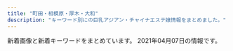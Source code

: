 ```yaml
---
title: "町田・相模原・厚木・大和"
description: "キーワード別にの巨乳アジアン・チャイナエステ嬢情報をまとめました。"
---
```


新着画像と新着キーワードをまとめています。
2021年04月07日の情報です。

<DmmAffiliateIns />
<KeywordTable
  shops={
    [
    {
        "name": "ViVian",
        "img_links": [
            "http://www.sh-vivian.work/uploads/190208/1-1Z20Q51240493.jpg",
            "http://www.sh-vivian.work/uploads/allimg/210201/1-2102011K233.jpg",
            "http://www.sh-vivian.work/uploads/210315/1-210315161Z1H1.jpg",
            "http://www.sh-vivian.work/uploads/201123/1-20112309300B22.jpg",
            "http://www.sh-vivian.work/uploads/191214/1-191214145050357.jpg",
            "http://www.sh-vivian.work/uploads/200727/1-200HF95956124.jpg",
            "http://www.sh-vivian.work/uploads/allimg/180820/1-1PR01K540436.jpg",
            "http://www.sh-vivian.work/uploads/190716/1-1ZG6135Q21N.jpg",
            "http://www.sh-vivian.work/uploads/210201/1-2102011K133U3.jpg",
            "http://www.sh-vivian.work/uploads/200703/1-200F3092311544.jpg",
            "http://www.sh-vivian.work/uploads/190716/1-1ZG60S2061U.jpg",
            "http://www.sh-vivian.work/uploads/190716/1-1ZG60S04R93.jpg",
            "http://www.sh-vivian.work/uploads/200401/1-2004010TH2T2.jpg",
            "http://www.sh-vivian.work/templets/default/picture/bg_header_1.jpg"
        ],
        "keywords": {
            "E": 4,
            "85": 5,
            "86": 2,
            "C": 4,
            "D": 3,
            "89": 2
        },
        "url": "http://www.sh-vivian.work/",
        "station": "\u76f8\u6a21\u5927\u91ce\u99c5\u5317\u53e3"
    },
    {
        "station": "JR\u76f8\u6a21\u539f\u99c5\u5357\u53e3",
        "img_links": [
            "http://koukoku.xyz/fujihana/css/staff/staff01-a.jpg",
            "http://koukoku.xyz/fujihana/css/nav/nav-005.jpg",
            "http://koukoku.xyz/fujihana/css/m-top03.jpg",
            "http://koukoku.xyz/fujihana/images/call.png",
            "http://koukoku.xyz/fujihana/css/staff/staff03-a.jpg",
            "http://koukoku.xyz/fujihana/css/staff/staff04.jpg",
            "http://koukoku.xyz/fujihana/css/m-head.jpg",
            "http://koukoku.xyz/fujihana/css/staff/staff02.jpg",
            "http://koukoku.xyz/fujihana/css/nav/nav-004.jpg",
            "http://koukoku.xyz/fujihana/css/nav/nav-003.jpg",
            "http://koukoku.xyz/fujihana/css/staff/staff03.jpg",
            "http://koukoku.xyz/fujihana/css/nav/nav-001.jpg",
            "http://koukoku.xyz/fujihana/css/staff/staff04-a.jpg",
            "http://koukoku.xyz/fujihana/css/staff/staff01.jpg",
            "http://koukoku.xyz/fujihana/css/nav/nav-002.jpg",
            "http://koukoku.xyz/fujihana/css/m-top04.jpg",
            "http://koukoku.xyz/fujihana/css/nav/nav-006.jpg",
            "http://koukoku.xyz/fujihana/css/m-top02.jpg",
            "http://koukoku.xyz/fujihana/css/m-top05.jpg",
            "http://koukoku.xyz/fujihana/css/staff/staff02-a.jpg",
            "http://koukoku.xyz/fujihana/css/001.jpg"
        ],
        "keywords": {
            "85": 2,
            "C": 1,
            "D": 2,
            "86": 1,
            "E": 1
        },
        "name": "\u3075\u3058\u306e\u306f\u306a",
        "url": "http://koukoku.xyz/fujihana/"
    },
    {
        "station": "\u76f8\u6a21\u5927\u91ce\u99c5\u5357\u53e3",
        "url": "http://www.spun.work/",
        "img_links": [
            "http://www.spun.work/images/int1.png",
            "http://www.spun.work/img/yuki1.jpg",
            "http://www.spun.work/images/sys2.png",
            "http://www.spun.work/img/koko1.jpg",
            "http://www.spun.work/images/tel.jpg",
            "http://www.spun.work/images/2.jpg",
            "http://www.spun.work/img/mari1.jpg",
            "http://www.spun.work/img/haruko1.jpg",
            "http://www.spun.work/images/info.png",
            "http://www.spun.work/images/int2.png",
            "http://www.spun.work/images/sys1.png",
            "http://www.spun.work/images/4.jpg",
            "http://www.spun.work/images/interior_t.jpg",
            "http://www.spun.work/images/ta.jpg",
            "http://www.spun.work/images/6.jpg",
            "http://www.spun.work/img/raki1.jpg",
            "http://www.spun.work/images/line.png",
            "http://www.spun.work/images/1.jpg",
            "http://www.spun.work/images/head.jpg",
            "http://www.spun.work/images/staff_t.jpg",
            "http://www.spun.work/images/news.png",
            "http://www.spun.work/images/5.jpg",
            "http://www.spun.work/images/mobile.jpg"
        ],
        "name": "\u30b9\u30de\u30a4\u30eb",
        "keywords": {}
    },
    {
        "img_links": [
            "http://in-esthe.com/cocochi/imge/p-6.jpg",
            "http://in-esthe.com/cocochi/imge/s1.png",
            "http://in-esthe.com/cocochi/imge/sys.png",
            "http://in-esthe.com/cocochi/imge/p-18.jpg",
            "http://in-esthe.com/cocochi/imge/p-13.jpg",
            "http://in-esthe.com/cocochi/imge/p-19.jpg",
            "http://in-esthe.com/cocochi/imge/p-14.jpg",
            "http://in-esthe.com/cocochi/imge/staff_t.jpg",
            "http://in-esthe.com/cocochi/imge/tel.jpg",
            "http://in-esthe.com/cocochi/imge/p-1.jpg",
            "http://in-esthe.com/cocochi/imge/p-15.jpg",
            "http://in-esthe.com/cocochi/imge/s0.png",
            "http://in-esthe.com/cocochi/imge/p-2.jpg",
            "http://in-esthe.com/cocochi/imge/p-10.jpg",
            "http://in-esthe.com/cocochi/imge/p-20.jpg",
            "http://in-esthe.com/cocochi/imge/p-16.jpg",
            "http://in-esthe.com/cocochi/imge/botton.jpg",
            "http://in-esthe.com/cocochi/imge/p-3.jpg",
            "http://in-esthe.com/cocochi/imge/p-9.jpg",
            "http://in-esthe.com/cocochi/imge/ta.jpg",
            "http://in-esthe.com/cocochi/imge/p-5.jpg",
            "http://in-esthe.com/cocochi/imge/p-4.jpg",
            "http://in-esthe.com/cocochi/imge/interior_t.jpg",
            "http://in-esthe.com/cocochi/imge/p-12.jpg",
            "http://in-esthe.com/cocochi/imge/int2.png"
        ],
        "url": "http://in-esthe.com/cocochi/",
        "station": "JR\u6df5\u91ce\u8fba\u99c5\u5317\u53e3",
        "name": "COCOCHI",
        "keywords": {
            "E": 1,
            "D": 11,
            "90": 6,
            "86": 1,
            "82": 3,
            "87": 2,
            "C": 4,
            "88": 2,
            "83": 2
        }
    },
    {
        "station": "\u5c0f\u7530\u6025\u7dda\u753a\u7530\u99c5\u897f\u53e3",
        "img_links": [
            "http://yasuragi.tyo.ac/photos/sites/55/2019/12/2019121604403490.jpg",
            "http://yasuragi.tyo.ac/images/room1.jpg",
            "http://yasuragi.tyo.ac/images/s_staff.png",
            "http://yasuragi.tyo.ac/photos/sites/55/2019/12/2019121604403829.jpg",
            "http://yasuragi.tyo.ac/images/s_news.png",
            "http://yasuragi.tyo.ac/photos/sites/55/2019/12/2019121604403165.jpg",
            "http://yasuragi.tyo.ac/images/news_bj3.png",
            "http://yasuragi.tyo.ac/images/s3.jpg",
            "http://yasuragi.tyo.ac/images/room3.jpg",
            "http://yasuragi.tyo.ac/images/s_link.png",
            "http://yasuragi.tyo.ac/images/room4.jpg",
            "http://yasuragi.tyo.ac/images/news_bj1.png",
            "http://yasuragi.tyo.ac/images/end.jpg",
            "http://yasuragi.tyo.ac/images/room2.jpg",
            "http://yasuragi.tyo.ac/images/mobile.jpg",
            "http://yasuragi.tyo.ac/images/top.jpg",
            "http://yasuragi.tyo.ac/photos/sites/55/2021/01/2021012006485092.jpg"
        ],
        "keywords": {
            "C": 12,
            "87": 10,
            "D": 20,
            "86": 10
        },
        "url": "http://yasuragi.tyo.ac/",
        "name": "\u3084\u3059\u3089\u304e"
    },
    {
        "url": "http://sh-yuka.work/",
        "img_links": [
            "http://sh-yuka.work/uploads/200714/1-200G409461R02.jpg",
            "http://sh-yuka.work/templets/default/picture/504339_21227f8954fd409581482fb167a52224_mv2.png",
            "http://sh-yuka.work/templets/default/picture/504339_7edd816c8a6a4b8dafc32c0979bee964_mv2_d_2480_3508_s_4_2.png",
            "http://sh-yuka.work/uploads/200930/1-200930103059A0.jpg",
            "http://sh-yuka.work/templets/default/picture/504339_042c5bafc5f34692af2ee5e33bdba1e7_mv2.png",
            "http://sh-yuka.work/templets/default/picture/504339_f7143674e10f4748b569cd7df1c9af02_mv2.png",
            "http://sh-yuka.work/uploads/200108/1-20010QQ625439.jpg",
            "http://sh-yuka.work/uploads/200108/1-20010QQ532137.jpg",
            "http://sh-yuka.work/uploads/190929/1-1Z929192K4454.jpg",
            "http://sh-yuka.work/templets/default/picture/504339_9d7e65f16b2c4ad8932aacf9b075d81f_mv2_d_4724_7087_s_4_2.png",
            "http://sh-yuka.work/templets/default/picture/504339_60927e81bc2741dd89c63cce2eeb277d_mv2.png",
            "http://sh-yuka.work/templets/default/picture/504339_d693404efae04362b04d73de913d8851_mv2_d_2084_2084_s_2.png",
            "http://sh-yuka.work/uploads/190717/1-1ZGG5550JX.jpg",
            "http://sh-yuka.work/uploads/201008/1-20100P93R4V3.jpg",
            "http://sh-yuka.work/uploads/200706/1-200F614263ab.jpg",
            "http://sh-yuka.work/templets/default/picture/504339_80887437d74b4abab793825cf10fcfba_mv2_d_2586_2860_s_4_2.png",
            "http://sh-yuka.work/templets/default/picture/504339_9994463d0234418bb05113314e8f9a17_mv2_d_4724_7369_s_4_2.png",
            "http://sh-yuka.work/templets/default/picture/504339_7e953fa3f1dd41aea09a25d07159362b_mv2.png",
            "http://sh-yuka.work/uploads/200629/1-200629151R5E6.jpg",
            "http://sh-yuka.work/templets/default/picture/504339_f7143674e10f4748b569cd7df1c9af02_mv2(1).png",
            "http://sh-yuka.work/templets/default/picture/close.png",
            "http://sh-yuka.work/uploads/200728/1-200HQF02J29.jpg",
            "http://sh-yuka.work/uploads/200721/1-200H1105351319.jpg",
            "http://sh-yuka.work/templets/default/picture/504339_81364141ef784efdac0337206b586e85_mv2.png",
            "http://sh-yuka.work/templets/default/picture/504339_7b83b5f415b04665924c4c26f4c5cd27_mv2_d_4812_2043_s_2.png",
            "http://sh-yuka.work/templets/default/picture/504339_6ac3d0c415404d4caea8f7806efc469e_mv2.png",
            "http://sh-yuka.work/uploads/210120/1-21012009301MY.jpg",
            "http://sh-yuka.work/uploads/200108/1-20010QQI61H.jpg",
            "http://sh-yuka.work/uploads/201218/1-20121Q1033GH.jpg",
            "http://sh-yuka.work/templets/default/picture/504339_24789f5562fa4f088be0b1134410514e_mv2.png",
            "http://sh-yuka.work/uploads/190717/1-1ZGG5544L32.jpg",
            "http://sh-yuka.work/uploads/210127/1-21012G32SV48.jpg",
            "http://sh-yuka.work/templets/default/picture/504339_c3603a5d59b54b2793cbf3fbd516de13_mv2.png",
            "http://sh-yuka.work/templets/default/picture/504339_53f4914fb1244a5581c45fbe8fe05e15_mv2_d_2835_2953_s_4_2.png"
        ],
        "keywords": {
            "D": 5,
            "C": 1,
            "86": 4,
            "85": 3
        },
        "name": "\u3086\u304b",
        "station": "\u4e2d\u592e\u6797\u9593\u99c5\u897f\u53e3"
    },
    {
        "station": "\u4e2d\u592e\u6797\u9593\u99c5",
        "keywords": {
            "86": 2,
            "C": 2,
            "87": 3,
            "D": 3
        },
        "img_links": [
            "http://www.aimu.iesjp.com/files/002-02.jpg",
            "http://www.aimu.iesjp.com/images/backlistbtn.png",
            "http://www.aimu.iesjp.com/images/index_21.jpg",
            "http://www.aimu.iesjp.com/images/index_19.jpg",
            "http://www.aimu.iesjp.com/files/002.jpg",
            "http://www.aimu.iesjp.com/files/005-03.jpg",
            "http://www.aimu.iesjp.com/images/index_06.jpg",
            "http://www.aimu.iesjp.com/files/005.jpg",
            "http://www.aimu.iesjp.com/images/index_13.jpg",
            "http://www.aimu.iesjp.com/images/index_05.jpg",
            "http://www.aimu.iesjp.com/images/index_09.jpg",
            "http://www.aimu.iesjp.com/images/index_23.jpg",
            "http://www.aimu.iesjp.com/images/index_07.jpg",
            "http://www.aimu.iesjp.com/files/003-02.jpg",
            "http://www.aimu.iesjp.com/files/004-03.jpg",
            "http://www.aimu.iesjp.com/images/index_03.jpg",
            "http://www.aimu.iesjp.com/files/001-02.jpg",
            "http://www.aimu.iesjp.com/files/002-03.jpg",
            "http://www.aimu.iesjp.com/images/footer.jpg",
            "http://www.aimu.iesjp.com/images/index_12.jpg",
            "http://www.aimu.iesjp.com/images/index_11.jpg",
            "http://www.aimu.iesjp.com/images/index_04.jpg",
            "http://www.aimu.iesjp.com/images/index_22.jpg",
            "http://www.aimu.iesjp.com/files/001.jpg",
            "http://www.aimu.iesjp.com/images/header.jpg",
            "http://www.aimu.iesjp.com/images/index_18.jpg",
            "http://www.aimu.iesjp.com/files/005-02.jpg",
            "http://www.aimu.iesjp.com/files/004-02.jpg",
            "http://www.aimu.iesjp.com/files/004.jpg",
            "http://www.aimu.iesjp.com/images/index_16.jpg",
            "http://www.aimu.iesjp.com/files/001-03.jpg",
            "http://www.aimu.iesjp.com/files/003.jpg",
            "http://www.aimu.iesjp.com/images/index_08.jpg",
            "http://www.aimu.iesjp.com/files/003-03.jpg"
        ],
        "name": "Aimu\uff5e\u30a2\u30a4\u30e0\uff5e",
        "url": "http://www.aimu.iesjp.com/"
    },
    {
        "img_links": [
            "http://momoka.est888.com/css/staff/staff03.jpg",
            "http://momoka.est888.com/css/staff/staff01.jpg",
            "http://momoka.est888.com/css/top01.jpg",
            "http://momoka.est888.com/images/call.png",
            "http://momoka.est888.com/css/foot.jpg",
            "http://momoka.est888.com/css/staff/staff04.jpg",
            "http://momoka.est888.com/css/staff/staff02.jpg",
            "http://momoka.est888.com/css/head.jpg"
        ],
        "url": "http://momoka.est888.com/",
        "keywords": {
            "89": 2,
            "E": 1,
            "C": 6,
            "92": 1,
            "D": 3,
            "85": 1
        },
        "name": "\u3082\u3082\u304b\u3061\u3083\u3093",
        "station": "\u672c\u539a\u6728\u99c5\u6771\u53e3"
    },
    {
        "keywords": {},
        "station": "\u5927\u548c\u99c5",
        "url": "http://roman-es.info/",
        "name": "\u4eba\u9b5a",
        "img_links": [
            "http://roman-es.info/staff/miki1.jpg",
            "http://roman-es.info/img/pic/slide_2.jpg",
            "http://roman-es.info/staff/riri.jpg",
            "http://roman-es.info/staff/yuki3.jpg",
            "http://roman-es.info/staff/miki2.jpg",
            "http://roman-es.info/staff/yuki.jpg",
            "http://roman-es.info/staff/riri2.jpg",
            "http://roman-es.info/staff/riri3.jpg",
            "http://roman-es.info/staff/miki4.jpg",
            "http://roman-es.info/staff/riri1.jpg",
            "http://roman-es.info/staff/riric.jpg",
            "http://roman-es.info/img/all/loader.png",
            "http://roman-es.info/staff/yuki4.jpg",
            "http://roman-es.info/staff/miki3.jpg",
            "http://roman-es.info/img/pic/slide_1.jpg",
            "http://roman-es.info/staff/yuki1.jpg",
            "http://roman-es.info/staff/riri4.jpg",
            "http://roman-es.info/staff/miki.jpg",
            "http://roman-es.info/staff/yuki2.jpg"
        ]
    },
    {
        "url": "http://mermaidbluesea.simplesite.com/",
        "station": "JR\u76f8\u6a21\u539f\u99c5\u5357\u53e3",
        "img_links": [
            "http://cdn.simplesite.com/i/50/bb/282882359341136720/i282882364656089612._szw1280h1280_.jpg",
            "http://cdn.simplesite.com/i/50/bb/282882359341136720/i282882364654166233._szw1280h1280_.jpg",
            "http://cdn.simplesite.com/i/50/bb/282882359341136720/i282882364654262982._szw1280h1280_.jpg",
            "http://cdn.simplesite.com/i/50/bb/282882359341136720/i282882364654610909._szw1280h1280_.jpg",
            "http://cdn.simplesite.com/i/50/bb/282882359341136720/i282882364656090726._szw1280h1280_.jpg",
            "http://cdn.simplesite.com/i/50/bb/282882359341136720/i282882364656090730._szw1280h1280_.jpg",
            "http://cdn.simplesite.com/i/50/bb/282882359341136720/i282882364656090739._szw1280h1280_.jpg",
            "http://cdn.simplesite.com/i/50/bb/282882359341136720/i282882364656090736._szw1280h1280_.jpg",
            "http://cdn.simplesite.com/i/50/bb/282882359341136720/i282882364656106766._szw1280h1280_.jpg",
            "http://cdn.simplesite.com/i/50/bb/282882359341136720/i282882364654259998._szw1280h1280_.jpg",
            "http://cdn.simplesite.com/i/50/bb/282882359341136720/i282882364656089812._szw1280h1280_.jpg",
            "http://cdn.simplesite.com/i/50/bb/282882359341136720/i282882364655658897._szw1280h1280_.jpg",
            "http://cdn.simplesite.com/i/50/bb/282882359341136720/i282882364655660113._szw1280h1280_.jpg",
            "http://cdn.simplesite.com/i/50/bb/282882359341136720/i282882364656239735._szw1280h1280_.jpg",
            "http://cdn.simplesite.com/i/50/bb/282882359341136720/i282882364656197494._szw1280h1280_.jpg"
        ],
        "keywords": {},
        "name": "7F Mermaid \u30a8\u30b9\u30c6"
    },
    {
        "url": "https://saran.sosoxo.com/",
        "name": "\u30b5\u30e9\u30f3",
        "img_links": [],
        "station": "\u4e2d\u592e\u6797\u9593\u99c5\u897f\u53e3",
        "keywords": {}
    },
    {
        "img_links": [
            "http://sweety-est.net/img/slide2-4.jpg",
            "http://sweety-est.net/img/tit2.png",
            "http://sweety-est.net/img/tit3.png",
            "http://sweety-est.net/img/tit4.png",
            "http://sweety-est.net/img/cg03.jpg",
            "http://sweety-est.net/img/slide2-2.jpg",
            "http://sweety-est.net/img/cg02.jpg",
            "http://sweety-est.net/img/cg01.jpg",
            "http://sweety-est.net/img/tel2.png",
            "http://sweety-est.net/img/tit1.png",
            "http://sweety-est.net/img/cg06.jpg",
            "http://sweety-est.net/img/tit5.png",
            "http://sweety-est.net/img/tit6.png",
            "http://sweety-est.net/img/cg04.jpg",
            "http://sweety-est.net/img/m4.png",
            "http://sweety-est.net/img/m2.png",
            "http://sweety-est.net/img/phone.png",
            "http://sweety-est.net/img/slide2-3.jpg",
            "http://sweety-est.net/img/cp-desc1.png",
            "http://sweety-est.net/img/h1.png",
            "http://sweety-est.net/img/slide2-1.jpg",
            "http://sweety-est.net/img/cp-ttl.png",
            "http://sweety-est.net/img/cp-desc1sp.png",
            "http://sweety-est.net/img/m1.png",
            "http://sweety-est.net/img/open.png",
            "http://sweety-est.net/img/m6.png",
            "http://sweety-est.net/img/toph.png",
            "http://sweety-est.net/img/cg05.jpg",
            "http://sweety-est.net/img/m3.png",
            "http://sweety-est.net/img/m5.png"
        ],
        "station": "JR\u753a\u7530\u99c5\u5357\u53e3",
        "name": "Minty",
        "url": "http://sweety-est.net/",
        "keywords": {
            "D": 21,
            "E": 21
        }
    },
    {
        "name": "\u8594\u8587\u5712",
        "url": "http://es-flower.work/",
        "img_links": [
            "http://es-flower.work/img/yuri1.jpg",
            "http://es-flower.work/images/rec2.jpg",
            "http://es-flower.work/img/yumi1.jpg",
            "http://es-flower.work/images/rec1.png",
            "http://es-flower.work/staff/yuki.jpg",
            "http://es-flower.work/images/b3.jpg",
            "http://es-flower.work/images/int2.png",
            "http://es-flower.work/images/tel.jpg",
            "http://es-flower.work/images/mobile.jpg",
            "http://es-flower.work/staff/yuri.jpg",
            "http://es-flower.work/images/b2.jpg",
            "http://es-flower.work/images/sys2.png",
            "http://es-flower.work/staff/yumi.jpg",
            "http://es-flower.work/images/2.jpg",
            "http://es-flower.work/images/3.jpg",
            "http://es-flower.work/images/1.jpg",
            "http://es-flower.work/img/yuki1.jpg",
            "http://es-flower.work/images/tg.jpg",
            "http://es-flower.work/images/news.jpg",
            "http://es-flower.work/images/staff_t.jpg",
            "http://es-flower.work/images/sys1.png",
            "http://es-flower.work/images/int1.png",
            "http://es-flower.work/images/head.jpg",
            "http://es-flower.work/images/interior_t.jpg"
        ],
        "station": "\u5927\u548c\u99c5\u5317\u53e3",
        "keywords": {}
    },
    {
        "name": "\u30a8\u30b9\u30da\u30e9\u30f3\u30b5",
        "url": "http://www.esperana.xyz/",
        "station": "\u5927\u548c\u99c5\u5357\u53e3",
        "img_links": [
            "http://www.esperana.xyz/images/index_04.png",
            "http://www.esperana.xyz/images/index_08.png",
            "http://www.esperana.xyz/images/index_07.png",
            "http://www.esperana.xyz/staff/1.jpg",
            "http://www.esperana.xyz/images/index_12.png",
            "http://www.esperana.xyz/images/staff_08.png",
            "http://www.esperana.xyz/staff/4.jpg",
            "http://www.esperana.xyz/staff/3.jpg",
            "http://www.esperana.xyz/staff/junbi.jpg",
            "http://www.esperana.xyz/images/index_05.png",
            "http://www.esperana.xyz/images/index_06.png",
            "http://www.esperana.xyz/images/index_10.png"
        ],
        "keywords": {}
    },
    {
        "img_links": [
            "http://yoshiko.jpest.net/uploads//sites/13/2020/08/news03.png",
            "http://yoshiko.jpest.net/uploads//sites/13/2020/10/1603068785-1.jpg",
            "http://yoshiko.jpest.net/uploads//sites/13/2020/08/1604303247-top.jpg",
            "http://yoshiko.jpest.net/uploads//sites/13/2020/08/lami.jpg",
            "http://yoshiko.jpest.net/uploads//sites/13/2020/08/bj_03.jpg",
            "http://yoshiko.jpest.net/uploads//sites/13/2020/08/1597221072-mobile.png",
            "http://yoshiko.jpest.net/uploads//sites/13/2020/08/1604303415-top.jpg",
            "http://yoshiko.jpest.net/uploads//sites/13/2020/08/r4.jpg",
            "http://yoshiko.jpest.net/uploads//sites/13/2020/10/1603075746-1.jpg",
            "http://yoshiko.jpest.net/uploads//sites/13/2020/08/r3.jpg",
            "http://yoshiko.jpest.net/uploads//sites/13/2020/08/g6.jpg",
            "http://yoshiko.jpest.net/uploads//sites/13/2020/08/laola.jpg",
            "http://yoshiko.jpest.net/uploads//sites/13/2020/08/g5.jpg",
            "http://yoshiko.jpest.net/uploads//sites/13/2020/08/news01.png",
            "http://yoshiko.jpest.net/uploads//sites/13/2020/08/lina.jpg",
            "http://yoshiko.jpest.net/uploads//sites/13/2020/08/tite-staff.jpg",
            "http://yoshiko.jpest.net/uploads//sites/13/2020/08/r2.jpg",
            "http://yoshiko.jpest.net/uploads//sites/13/2020/08/yuki.jpg",
            "http://yoshiko.jpest.net/uploads//sites/13/2020/08/g1.jpg",
            "http://yoshiko.jpest.net/uploads//sites/13/2020/10/1602825649-g22.jpg",
            "http://yoshiko.jpest.net/uploads//sites/13/2020/08/r1.jpg"
        ],
        "station": "JR\u6df5\u91ce\u8fba\u99c5\u5357\u53e3",
        "url": "http://yoshiko.jpest.net/",
        "keywords": {},
        "name": "\u5409\u597d"
    },
    {
        "station": "JR\u76f8\u6a21\u539f\u99c5\u5357\u53e3",
        "name": "\u604b",
        "img_links": [
            "https://koi.reraku.work/images/s_news.jpg",
            "https://koi.reraku.work/images/s_staff.jpg",
            "https://koi.reraku.work/images/ntop3.jpg",
            "https://koi.reraku.work/images/ntop4.jpg",
            "https://koi.reraku.work/images/s_staff1.jpg",
            "https://koi.reraku.work/photos/sites/25/2020/09/2020090503504425.jpg",
            "https://koi.reraku.work/photos/sites/25/2020/09/2020090309224715.jpg",
            "https://koi.reraku.work/photos/sites/25/2020/09/2020090309224550.jpg",
            "https://koi.reraku.work/images/end.jpg",
            "https://koi.reraku.work/photos/sites/25/2020/09/202009030922489.jpg",
            "https://koi.reraku.work/images/s_face.jpg",
            "https://koi.reraku.work/images/s_link.jpg",
            "https://koi.reraku.work/images/top.jpg",
            "https://koi.reraku.work/images/ntop2.jpg",
            "https://koi.reraku.work/images/ntop1.jpg",
            "https://koi.reraku.work/images/ntop6.jpg",
            "https://koi.reraku.work/images/ntop5.jpg"
        ],
        "keywords": {
            "86": 8,
            "D": 16,
            "87": 8,
            "C": 12
        },
        "url": "https://koi.reraku.work/"
    },
    {
        "name": "\u7652\u3057\u306e\u68ee",
        "keywords": {
            "E": 7,
            "D": 17
        },
        "station": "\u753a\u7530\u99c5",
        "img_links": [
            "https://rin-relax.com/wp-content/themes/este/img/14.jpg",
            "https://rin-relax.com/wp-content/themes/este/img/tel_footer.png",
            "https://rin-relax.com/wp-content/uploads/2021/02/187654iyashi.jpg",
            "https://rin-relax.com/wp-content/themes/este/img/top-img01.png",
            "https://rin-relax.com/wp-content/themes/este/img/tel_header.png",
            "https://rin-relax.com/wp-content/themes/este/img/top-img03.png",
            "https://rin-relax.com/wp-content/uploads/2021/03/897631iyashi.jpg",
            "https://rin-relax.com/wp-content/themes/este/img/call.png",
            "https://rin-relax.com/wp-content/themes/este/img/top-img02.png",
            "https://rin-relax.com/wp-content/uploads/2021/02/21iyashi.jpg",
            "https://rin-relax.com/wp-content/themes/este/img/11.jpg",
            "https://rin-relax.com/wp-content/themes/este/img/top-img01a.png",
            "https://rin-relax.com/wp-content/themes/este/img/12.jpg",
            "https://rin-relax.com/wp-content/uploads/2021/02/897621iyashi.jpg",
            "https://rin-relax.com/wp-content/uploads/2021/02/908765789iyashi.jpg",
            "https://rin-relax.com/wp-content/uploads/2021/04/897261iyashi.jpg",
            "https://rin-relax.com/wp-content/themes/este/img/top-img01b.png",
            "https://rin-relax.com/wp-content/themes/este/img/13.jpg",
            "https://rin-relax.com/wp-content/uploads/2021/02/87654iyashi.jpg"
        ],
        "url": "https://rin-relax.com/"
    },
    {
        "url": "https://relax-yuran.xyz/",
        "name": "Rose \uff5e\u30ed\u30fc\u30ba\uff5e",
        "station": "\u5357\u6797\u9593\u99c5\u897f\u53e3",
        "keywords": {
            "\u30bb\u30af\u30b7\u30fc": 17,
            "C": 16
        },
        "img_links": [
            "https://relax-yuran.xyz/images/st/shizuka.jpg",
            "https://relax-yuran.xyz/images/st/momo2.jpg",
            "http://6navi.info/link/esthelove88-31.jpg",
            "https://relax-yuran.xyz/images/st/sakura.jpg",
            "https://relax-yuran.xyz/images/room2.jpg",
            "https://relax-yuran.xyz/images/st/yuyu.jpg",
            "https://relax-yuran.xyz/images/s_link.png",
            "https://relax-yuran.xyz/images/st/st_.jpg",
            "https://relax-yuran.xyz/images/nbj2.png",
            "https://relax-yuran.xyz/images/st/kiki2.jpg",
            "http://menlog.net/link/menlog8831.jpg",
            "https://relax-yuran.xyz/images/top.png",
            "https://relax-yuran.xyz/images/st/mimi.jpg",
            "https://relax-yuran.xyz/images/pick.jpg",
            "https://relax-yuran.xyz/images/girl-z1.jpg",
            "https://relax-yuran.xyz/images/mobile.jpg",
            "https://relax-yuran.xyz/images/girl-z2.jpg",
            "https://relax-yuran.xyz/images/st/momo.jpg",
            "https://relax-yuran.xyz/images/movie.jpg",
            "https://relax-yuran.xyz/images/st/kiki.jpg",
            "https://relax-yuran.xyz/images/s_staff.png",
            "https://relax-yuran.xyz/images/room1.jpg",
            "https://relax-yuran.xyz/images/room3.jpg",
            "http://6navi.info/link/walker88.jpg",
            "https://relax-yuran.xyz/images/st/mei.jpg"
        ]
    },
    {
        "img_links": [
            "http://www.talkabout.tokyo/uploads/201020/1-20102013531a57.jpg",
            "http://www.talkabout.tokyo/uploads/210305/1-210305123F0503.jpg",
            "http://www.talkabout.tokyo/picture/m-top003.jpg",
            "http://www.talkabout.tokyo/uploads/200605/1-200605091605C6.jpg",
            "http://www.talkabout.tokyo/css/m-top04.jpg",
            "http://www.talkabout.tokyo/uploads/210112/1-210112163521218.jpg",
            "http://www.talkabout.tokyo/uploads/200605/1-200605091635J5.jpg",
            "http://www.talkabout.tokyo/uploads/201019/1-20101ZZ35c62.jpg",
            "http://www.talkabout.tokyo/picture/call.png",
            "http://www.talkabout.tokyo/uploads/201020/1-20102013422C23.jpg",
            "http://www.talkabout.tokyo/uploads/201019/1-20101ZZ3305O.jpg",
            "http://www.talkabout.tokyo/picture/m-head01.jpg",
            "http://www.talkabout.tokyo/uploads/200605/1-200605091K4J3.jpg",
            "http://www.talkabout.tokyo/uploads/200605/1-200605091Q1F0.jpg",
            "http://www.talkabout.tokyo/uploads/210305/1-210305123649457.jpg",
            "http://www.talkabout.tokyo/uploads/210112/1-2101121F230117.jpg",
            "http://www.talkabout.tokyo/picture/m-top004.jpg"
        ],
        "keywords": {
            "F": 12,
            "94": 12
        },
        "station": "\u76f8\u6a21\u5927\u91ce\u99c5\u5317\u53e3",
        "name": "Madonna",
        "url": "http://www.talkabout.tokyo/"
    },
    {
        "url": "http://o-jp.com/yizumi/",
        "name": "\u7652\u3057\u306e\u6cc9",
        "keywords": {},
        "img_links": [
            "http://o-jp.com/yizumi/images/mobile.jpg",
            "http://o-jp.com/yizumi/images/hito.jpg",
            "http://o-jp.com/yizumi/images/staff1.jpg",
            "http://o-jp.com/yizumi/images/staff01.jpg"
        ],
        "station": "JR\u753a\u7530\u99c5\u5317\u53e3"
    },
    {
        "name": "\u30da\u30f3\u30c8\u30cf\u30a6\u30b9",
        "station": "\u76f8\u6b66\u53f0\u524d\u99c5\u5317\u53e3",
        "keywords": {},
        "url": "http://www.pentohausu.xyz/",
        "img_links": [
            "http://www.pentohausu.xyz/images/index-rin_14.jpg",
            "http://www.pentohausu.xyz/images/staff/1/aya.jpg",
            "http://www.pentohausu.xyz/images/staff/1/7.jpg",
            "http://www.pentohausu.xyz/images/nav/nav-t-job.jpg",
            "http://www.pentohausu.xyz/images/lanmu-t-st.jpg",
            "http://www.pentohausu.xyz/images/staff/meijia.jpg",
            "http://www.pentohausu.xyz/images/staff/1/8.jpg",
            "http://www.pentohausu.xyz/images/staff/1/1.jpg",
            "http://www.pentohausu.xyz/images/shop/5.jpg",
            "http://www.pentohausu.xyz/images/shop/6.jpg",
            "http://www.pentohausu.xyz/images/staff/nana.jpg",
            "http://www.pentohausu.xyz/images/sys.png",
            "http://www.pentohausu.xyz/images/staff/1/sayuri.jpg",
            "http://www.pentohausu.xyz/images/index-rin_02.jpg",
            "http://www.pentohausu.xyz/images/index-rin_04.jpg",
            "http://www.pentohausu.xyz/images/index-rin_20.jpg",
            "http://www.pentohausu.xyz/images/staff/1/mie.png",
            "http://www.yozakura-aroma.xyz/images/staff/2.jpg",
            "http://www.pentohausu.xyz/images/lanmu-t-st2.jpg",
            "http://www.pentohausu.xyz/images/nav/nav-t-sys.jpg"
        ]
    },
    {
        "img_links": [
            "http://a-relax.info/images/index_20.jpg",
            "http://a-relax.info/girl/014.jpg",
            "http://a-relax.info/images/r03.jpg",
            "http://a-relax.info/images/index_15.jpg",
            "http://a-relax.info/images/staff_19.jpg",
            "http://a-relax.info/girl/013.jpg",
            "http://a-relax.info/images/index_38.jpg",
            "http://a-relax.info/girl/05.jpg",
            "http://a-relax.info/images/index_08.jpg",
            "http://a-relax.info/images/index_22.jpg",
            "http://a-relax.info/images/index_35.jpg",
            "http://a-relax.info/girl/025.jpg",
            "http://a-relax.info/girl/00.jpg",
            "http://a-relax.info/images/index_23.jpg",
            "http://a-relax.info/images/sub_23.jpg",
            "http://a-relax.info/images/index_07.jpg",
            "http://a-relax.info/images/index_12.jpg",
            "http://a-relax.info/images/index_11.jpg",
            "http://a-relax.info/images/index_28.jpg",
            "http://a-relax.info/images/index_04.jpg",
            "http://a-relax.info/girl/011.jpg",
            "http://a-relax.info/images/r05.jpg",
            "http://a-relax.info/girl/024.jpg",
            "http://a-relax.info/images/index_10.jpg",
            "http://a-relax.info/images/r04.jpg",
            "http://a-relax.info/images/rec_19.jpg",
            "http://a-relax.info/images/staff_01.jpg",
            "http://a-relax.info/girl/04.jpg",
            "http://a-relax.info/images/index_27.jpg",
            "http://a-relax.info/images/02.jpg",
            "http://a-relax.info/images/01.jpg",
            "http://a-relax.info/images/index_25.jpg",
            "http://a-relax.info/girl/023.jpg",
            "http://a-relax.info/girl/01.jpg",
            "http://a-relax.info/images/index_13.jpg",
            "http://a-relax.info/images/index_03.jpg",
            "http://a-relax.info/images/index_02.jpg",
            "http://a-relax.info/girl/03.jpg",
            "http://a-relax.info/images/index_06.jpg",
            "http://a-relax.info/girl/019.jpg",
            "http://a-relax.info/images/info_01.jpg",
            "http://a-relax.info/girl/021.jpg",
            "http://a-relax.info/images/index_36.jpg",
            "http://a-relax.info/images/index_24.jpg",
            "http://a-relax.info/girl/02.jpg",
            "http://a-relax.info/images/index_16.jpg",
            "http://a-relax.info/images/index_09.jpg",
            "http://a-relax.info/girl/026.jpg",
            "http://a-relax.info/images/rec.jpg",
            "http://a-relax.info/girl/022.jpg",
            "http://a-relax.info/images/info_19.jpg",
            "http://a-relax.info/images/index_34.jpg",
            "http://a-relax.info/images/index_14.jpg",
            "http://a-relax.info/images/index_32.jpg",
            "http://a-relax.info/images/index_29.jpg",
            "http://a-relax.info/images/index_31.jpg",
            "http://a-relax.info/images/index_18.jpg",
            "http://a-relax.info/images/index_17.jpg",
            "http://a-relax.info/girl/016.jpg",
            "http://a-relax.info/images/index_40.jpg",
            "http://a-relax.info/images/r01.jpg",
            "http://a-relax.info/girl/018.jpg",
            "http://a-relax.info/images/index_01.jpg",
            "http://a-relax.info/images/index_37.jpg",
            "http://a-relax.info/girl/017.jpg",
            "http://a-relax.info/images/r02.jpg"
        ],
        "station": "\u5357\u6797\u9593\u99c5\u897f\u53e3",
        "keywords": {
            "92": 1,
            "88": 1,
            "80": 1,
            "87": 3,
            "85": 3,
            "86": 5,
            "F": 1,
            "D": 6,
            "C": 8,
            "90": 1,
            "89": 2,
            "E": 1
        },
        "url": "http://a-relax.info",
        "name": "\u3075\u308c\u3042\u3044"
    },
    {
        "name": "OASIS\uff5e\u30aa\u30a2\u30b7\u30b9\uff5e",
        "url": "http://www.oasis.relaxmens.com/",
        "keywords": {
            "D": 4,
            "88": 4,
            "85": 2,
            "87": 2,
            "C": 16
        },
        "station": "\u5c0f\u7530\u6025\u76f8\u6a21\u539f\u99c5\u5357\u53e3",
        "img_links": [
            "http://www.oasis.relaxmens.com/files/002-02.jpg",
            "http://www.oasis.relaxmens.com/img/btn_blog.png",
            "http://www.oasis.relaxmens.com/files/004.jpg",
            "http://www.oasis.relaxmens.com/img/ttl_news.png",
            "http://www.oasis.relaxmens.com/files/003-02.jpg",
            "http://www.oasis.relaxmens.com/files/004-02.jpg",
            "http://www.oasis.relaxmens.com/img/ttl_info.png",
            "http://www.oasis.relaxmens.com/files/003.jpg",
            "http://www.oasis.relaxmens.com/files/002.jpg",
            "http://www.oasis.relaxmens.com/img/goback.jpg",
            "http://www.oasis.relaxmens.com/img/btn_side_mobile.jpg",
            "http://www.oasis.relaxmens.com/files/001-02.jpg",
            "http://www.oasis.relaxmens.com/img/pickup.jpg",
            "http://www.oasis.relaxmens.com/files/001.jpg",
            "http://www.oasis.relaxmens.com/img/tel.png"
        ]
    },
    {
        "img_links": [
            "http://ciswand.xyz/uploads/210325/1-210325150H25W.jpg",
            "http://ciswand.xyz/static/picture/room1.jpg",
            "http://ciswand.xyz/static/picture/news.png",
            "http://ciswand.xyz/static/picture/mobile.jpg",
            "http://ciswand.xyz/static/picture/room3.jpg",
            "http://ciswand.xyz/static/picture/s_staff.png",
            "http://ciswand.xyz/static/picture/s3.jpg",
            "http://ciswand.xyz/static/picture/room4.jpg",
            "http://ciswand.xyz/static/picture/room2.jpg",
            "http://ciswand.xyz/uploads/210406/1-2104060U953102.jpg",
            "http://ciswand.xyz/static/picture/s1.jpg",
            "http://ciswand.xyz/uploads/210325/1-210325150T5951.jpg",
            "http://ciswand.xyz/uploads/210325/1-210325150PK93.jpg",
            "http://ciswand.xyz/static/picture/top.png"
        ],
        "name": "\u9999\u871c\u6e7e",
        "station": "\u4e2d\u592e\u6797\u9593\u99c5\u5317\u53e3",
        "keywords": {},
        "url": "http://ciswand.xyz/"
    },
    {
        "name": "\u6021\u697d-\u30a4\u30e9\u30af-",
        "station": "\u5927\u548c\u99c5\u5357\u53e3",
        "url": "http://xn--cckdr4sjcn.com/",
        "img_links": [
            "http://xn--cckdr4sjcn.com/images/r3.jpg",
            "http://xn--cckdr4sjcn.com/images/cg11.jpg",
            "http://xn--cckdr4sjcn.com/images/cg03.jpg",
            "http://xn--cckdr4sjcn.com/images/cg05.jpg",
            "http://xn--cckdr4sjcn.com/images/cg12.jpg",
            "http://xn--cckdr4sjcn.com/images/cg06.jpg",
            "http://xn--cckdr4sjcn.com/images/evetop.png",
            "http://xn--cckdr4sjcn.com/images/r1.jpg",
            "http://xn--cckdr4sjcn.com/images/news.png",
            "http://xn--cckdr4sjcn.com/images/cg07.jpg",
            "http://xn--cckdr4sjcn.com/images/r2.jpg",
            "http://xn--cckdr4sjcn.com/images/cg08.jpg",
            "http://xn--cckdr4sjcn.com/images/cg10.jpg",
            "http://xn--cckdr4sjcn.com/images/cg01.jpg",
            "http://xn--cckdr4sjcn.com/images/cg02.jpg",
            "http://xn--cckdr4sjcn.com/images/staff_s.png",
            "http://xn--cckdr4sjcn.com/images/cg13.jpg",
            "http://xn--cckdr4sjcn.com/images/kan.jpg",
            "http://xn--cckdr4sjcn.com/images/top.png",
            "http://xn--cckdr4sjcn.com/images/r4.jpg",
            "http://xn--cckdr4sjcn.com/images/cg09.jpg"
        ],
        "keywords": {
            "86": 33,
            "D": 24,
            "E": 6,
            "C": 3
        }
    },
    {
        "img_links": [
            "http://forever-est.xyz/images/r03.jpg",
            "http://forever-est.xyz/images/girl10.png",
            "http://forever-est.xyz/images/line1.jpg",
            "http://forever-est.xyz/images/tit6.jpg",
            "http://forever-est.xyz/images/fbb.jpg",
            "http://forever-est.xyz/images/girl9.png",
            "http://forever-est.xyz/images/girl1.png",
            "http://forever-est.xyz/images/line.jpg",
            "http://forever-est.xyz/images/girl6.png",
            "http://forever-est.xyz/images/but1.png",
            "http://forever-est.xyz/images/girl8.png",
            "http://forever-est.xyz/images/girl7.png",
            "http://forever-est.xyz/images/but2.png",
            "http://forever-est.xyz/images/tit5.jpg",
            "http://forever-est.xyz/images/girl5.png",
            "http://forever-est.xyz/images/r04.jpg",
            "http://forever-est.xyz/images/girl2.png",
            "http://forever-est.xyz/images/tit2.jpg",
            "http://forever-est.xyz/images/girl3.png",
            "http://forever-est.xyz/images/but5.png",
            "http://forever-est.xyz/images/r02.jpg",
            "http://forever-est.xyz/images/but3.png",
            "http://forever-est.xyz/images/tit1.jpg",
            "http://forever-est.xyz/images/tit3.jpg",
            "http://forever-est.xyz/images/r01.jpg",
            "http://forever-est.xyz/images/but4.png",
            "http://forever-est.xyz/images/but6.png",
            "http://forever-est.xyz/images/ftb.jpg",
            "http://forever-est.xyz/images/head1.jpg"
        ],
        "station": "\u4e2d\u592e\u6797\u9593\u99c5\u5317\u53e3",
        "keywords": {
            "D": 8,
            "86": 9,
            "E": 1
        },
        "url": "http://forever-est.xyz/",
        "name": "\u5fc3\u306e\u5922"
    },
    {
        "name": "\u3075\u308f\u3075\u308f",
        "station": "\u5c0f\u7530\u6025\u76f8\u6a21\u539f\u99c5\u5357\u53e3",
        "keywords": {
            "95": 1,
            "F": 1,
            "\u5de8\u4e73": 2,
            "\u4e73": 2,
            "94": 1,
            "E": 1,
            "89": 1
        },
        "img_links": [
            "http://www.relax-fuwafuwa.cn/Public/Reception/picture/1.png",
            "http://www.relax-fuwafuwa.cn/Public/Reception/picture/biaoti.jpg",
            "http://www.relax-fuwafuwa.cn/Public/Reception/picture/s_massage.png",
            "http://www.relax-fuwafuwa.cn/Public/Reception/picture/news.png",
            "http://www.relax-fuwafuwa.cn/Public/Reception/picture/s_staff.png",
            "http://www.relax-fuwafuwa.cn/Public/Reception/picture/staff1.jpg",
            "http://www.relax-fuwafuwa.cn/Public/Reception/picture/2.png",
            "http://www.relax-fuwafuwa.cn/Public/Reception/picture/nei5.jpg",
            "http://www.relax-fuwafuwa.cn/ueditor/php/upload/image/20171213/1513161912109916.jpg",
            "http://www.relax-fuwafuwa.cn/Public/Reception/picture/nei_bj3.jpg",
            "http://www.relax-fuwafuwa.cn/Public/Reception/picture/top.png",
            "http://www.relax-fuwafuwa.cn/Public/Reception/picture/massage1.png",
            "http://www.relax-fuwafuwa.cn/Public/Reception/picture/nei3.jpg",
            "http://www.relax-fuwafuwa.cn/ueditor/php/upload/image/20210209/1612841030527909.jpeg"
        ],
        "url": "http://www.relax-fuwafuwa.cn/"
    },
    {
        "station": "\u4e2d\u592e\u6797\u9593\u99c5\u897f\u53e3",
        "url": "http://www.hime.relaxjp.info/",
        "name": "\u59eb",
        "img_links": [
            "http://www.hime.relaxjp.info/files/001-03.jpg",
            "http://www.hime.relaxjp.info/images/m2.jpg",
            "http://www.hime.relaxjp.info/images/m3.jpg",
            "http://www.hime.relaxjp.info/images/esthe2.jpg",
            "http://www.hime.relaxjp.info/images/esthe3.jpg",
            "http://www.hime.relaxjp.info/files/002-03.jpg",
            "http://www.hime.relaxjp.info/images/rsubt3.png",
            "http://www.hime.relaxjp.info/images/tel2.png",
            "http://www.hime.relaxjp.info/files/001-02.jpg",
            "http://www.hime.relaxjp.info/files/001.jpg",
            "http://www.hime.relaxjp.info/images/esthe1.jpg",
            "http://www.hime.relaxjp.info/images/m6.jpg",
            "http://www.hime.relaxjp.info/files/002.jpg",
            "http://www.hime.relaxjp.info/images/rsubt4.png",
            "http://www.hime.relaxjp.info/files/005.jpg",
            "http://www.hime.relaxjp.info/photo_news/upimg/433955ffe94e800583_1.jpg",
            "http://www.hime.relaxjp.info/images/slider-img002.jpg",
            "http://www.hime.relaxjp.info/images/rsubt5.png",
            "http://www.hime.relaxjp.info/images/rsubt1.png",
            "http://www.hime.relaxjp.info/images/rsubt7.png",
            "http://www.hime.relaxjp.info/images/b-online.png",
            "http://www.hime.relaxjp.info/images/m1.jpg",
            "http://www.hime.relaxjp.info/images/m4.jpg",
            "http://www.hime.relaxjp.info/files/005-03.jpg",
            "http://www.hime.relaxjp.info/images/rsubt2.png",
            "http://www.hime.relaxjp.info/files/002-02.jpg",
            "http://www.hime.relaxjp.info/images/slider-img001.jpg",
            "http://www.hime.relaxjp.info/images/b-tel.png",
            "http://www.hime.relaxjp.info/images/rsubt6.png",
            "http://www.hime.relaxjp.info/files/005-02.jpg"
        ],
        "keywords": {
            "87": 24,
            "D": 24
        }
    },
    {
        "station": "\u672c\u539a\u6728\u99c5\u5317\u53e3",
        "img_links": [
            "http://rose.este88.com/girls/reko1.jpg",
            "http://rose.este88.com/images/top.png",
            "http://rose.este88.com/images/s_news.png",
            "http://rose.este88.com/girls/yuki1.jpg",
            "http://rose.este88.com/girls/ana1.jpg",
            "http://rose.este88.com/girls/momo1.jpg",
            "http://rose.este88.com/images/new.jpg",
            "http://rose.este88.com/images/s_staff.png",
            "http://rose.este88.com/girls/yuyu1.jpg"
        ],
        "url": "http://rose.este88.com/",
        "name": "\u30ed\u30fc\u30ba",
        "keywords": {}
    },
    {
        "name": "\u30e9\u30d5\u30a7\u30b9\u30bf",
        "keywords": {
            "C": 9
        },
        "url": "https://lafesta.ests.jp/",
        "station": "\u6d77\u8001\u540d\u99c5\u6771\u53e3",
        "img_links": [
            "https://lafesta.ests.jp/photos/sites/43/2019/05/2019052513415829.jpg",
            "https://lafesta.ests.jp/images/pick.jpg",
            "https://lafesta.ests.jp/images/pick1.jpg",
            "https://lafesta.ests.jp/images/s3.jpg",
            "https://lafesta.ests.jp/images/top.jpg",
            "https://lafesta.ests.jp/images/mobile.jpg",
            "https://lafesta.ests.jp/images/s_staff.jpg",
            "https://lafesta.ests.jp/photos/sites/43/2020/09/2020092918240213.jpg",
            "https://lafesta.ests.jp/images/staff0.jpg",
            "https://lafesta.ests.jp/images/s_news.jpg",
            "https://lafesta.ests.jp/photos/sites/43/2018/06/201806260314216.jpg",
            "https://lafesta.ests.jp/images/pick_bj2.jpg",
            "https://lafesta.ests.jp/images/s1.jpg",
            "https://lafesta.ests.jp/images/photo.jpg",
            "https://lafesta.ests.jp/photos/sites/43/2020/11/2020111211332413.jpg",
            "https://lafesta.ests.jp/photos/sites/43/2018/06/2018062603142188.jpg"
        ]
    },
    {
        "keywords": {},
        "img_links": [],
        "station": "\u76f8\u6a21\u5927\u91ce\u99c5\u5357\u53e3",
        "url": "https://mitsu.iest.info/",
        "name": "\u871c\u30fb\u307f\u3064"
    },
    {
        "name": "\u770b\u8b77\u7f8e\u4eba",
        "img_links": [
            "http://www.kangobijin.esturl.com/images/top-left01.jpg",
            "http://www.kangobijin.esturl.com/images/m-top02.jpg",
            "http://www.kangobijin.esturl.com/files/003.jpg",
            "http://www.kangobijin.esturl.com/images/m-right.jpg",
            "http://www.kangobijin.esturl.com/images/m-top-right02.jpg",
            "http://www.kangobijin.esturl.com/images/m-top-right04.jpg",
            "http://www.kangobijin.esturl.com/images/m-head.jpg",
            "http://www.kangobijin.esturl.com/files/004.jpg",
            "http://www.kangobijin.esturl.com/files/001.jpg",
            "http://www.kangobijin.esturl.com/images/m-yejiao.jpg",
            "http://www.kangobijin.esturl.com/images/call.png",
            "http://www.kangobijin.esturl.com/files/002.jpg",
            "http://www.kangobijin.esturl.com/images/m-top03.jpg",
            "http://www.kangobijin.esturl.com/images/m-top-right03.jpg",
            "http://www.kangobijin.esturl.com/images/m-left.jpg",
            "http://www.kangobijin.esturl.com/images/m-top-right01.jpg"
        ],
        "url": "http://www.kangobijin.esturl.com/",
        "keywords": {
            "D": 8,
            "87": 6,
            "88": 2
        },
        "station": "\u4e2d\u592e\u6797\u9593\u99c5\u5317\u53e3"
    },
    {
        "keywords": {
            "\u304a\u3063\u3071\u3044": 2,
            "\u4e73": 2
        },
        "name": "FIRST CLASS",
        "station": "\u5c0f\u7530\u6025\u76f8\u6a21\u539f\u99c5\u5317\u53e3",
        "img_links": [
            "http://sh-firstclass.work/uploads/210326/1-21032613413cB.jpg",
            "http://sh-firstclass.work/uploads/210326/1-210326133951633.jpg",
            "http://sh-firstclass.work/uploads/210326/1-210326134040231.jpg",
            "http://sh-firstclass.work/uploads/210326/1-210326134104H6.jpg",
            "http://sh-firstclass.work/uploads/210326/1-21032613404NO.jpg",
            "http://sh-firstclass.work/uploads/210326/1-210326134033351.jpg",
            "http://sh-firstclass.work/uploads/210326/1-210326134121J8.jpg",
            "http://sh-firstclass.work/templets/default/picture/therapis.png",
            "http://sh-firstclass.work/uploads/210326/1-2103261343092Q.jpg",
            "http://sh-firstclass.work/uploads/210326/1-210326134231563.jpg",
            "http://sh-firstclass.work/uploads/210326/1-2103261342231O.jpg",
            "http://sh-firstclass.work/uploads/210326/1-21032613414Q62.jpg",
            "http://sh-firstclass.work/uploads/210326/1-21032613415C17.jpg",
            "http://sh-firstclass.work/uploads/210326/1-210326134113Z6.jpg",
            "http://sh-firstclass.work/uploads/210326/1-210326134000921.jpg",
            "http://sh-firstclass.work/uploads/210326/1-210326134301944.jpg",
            "http://sh-firstclass.work/templets/default/picture/home.png",
            "http://sh-firstclass.work/uploads/210326/1-210326134213528.jpg",
            "http://sh-firstclass.work/uploads/210326/1-21032613400NV.jpg",
            "http://sh-firstclass.work/uploads/210326/1-2103261343161B.jpg"
        ],
        "url": "http://sh-firstclass.work/"
    },
    {
        "url": "http://t-rose.work/",
        "station": "\u76f8\u6a21\u5927\u91ce\u99c5\u5317\u53e3",
        "name": "\u591c\u6765\u9999",
        "img_links": [
            "http://t-rose.work/images/rec2.png",
            "http://t-rose.work/images/sys.png",
            "http://t-rose.work/images/tg.jpg",
            "http://t-rose.work/staff/mimi.jpg",
            "http://t-rose.work/images/rec1.jpg",
            "http://t-rose.work/img/ka1.jpg",
            "http://t-rose.work/images/interior_t.jpg",
            "http://t-rose.work/images/head.jpg",
            "http://t-rose.work/staff/nana.jpg",
            "http://t-rose.work/staff/yuri.jpg",
            "http://t-rose.work/images/up.png",
            "http://t-rose.work/img/mimi1.jpg",
            "http://t-rose.work/img/nana1.jpg",
            "http://t-rose.work/images/int2.png",
            "http://t-rose.work/images/int1.png",
            "http://t-rose.work/img/eri1.jpg",
            "http://t-rose.work/img/yuri1.jpg",
            "http://t-rose.work/images/news.jpg",
            "http://t-rose.work/staff/eri.jpg",
            "http://t-rose.work/staff/ka.jpg",
            "http://t-rose.work/images/staff_t.jpg"
        ],
        "keywords": {}
    },
    {
        "img_links": [
            "http://yumenokoi.xyz.mn/images/s_staff.jpg",
            "http://yumenokoi.xyz.mn/images/info2.jpg",
            "http://yumenokoi.xyz.mn/images/news1.jpg",
            "http://yumenokoi.xyz.mn/images/2.jpg",
            "http://yumenokoi.xyz.mn/images/s_link.jpg",
            "http://yumenokoi.xyz.mn/photos/sites/63/2020/08/2020082804382098.jpg",
            "http://yumenokoi.xyz.mn/images/mobile.jpg",
            "http://yumenokoi.xyz.mn/images/1.jpg",
            "http://yumenokoi.xyz.mn/images/staff_bj3.jpg",
            "http://yumenokoi.xyz.mn/images/top.jpg",
            "http://yumenokoi.xyz.mn/photos/sites/63/2020/08/2020082804381466.jpg"
        ],
        "keywords": {
            "86": 2,
            "D": 2
        },
        "name": "\u5922\u306e\u604b",
        "url": "http://yumenokoi.xyz.mn/",
        "station": "\u5927\u548c\u99c5\u5317\u53e3"
    },
    {
        "img_links": [
            "http://dream.ebb.jp/g2.jpg",
            "http://dream.ebb.jp/fengjing4.jpg",
            "http://dream.ebb.jp/staff_7559_1547886875744350.jpg",
            "http://dream.ebb.jp/head_1_4332_15445805847677.jpg",
            "http://dream.ebb.jp/fengjing1.jpg",
            "http://dream.ebb.jp/fengjing2.jpg",
            "http://dream.ebb.jp/staff_7170_1544625837499078.jpg",
            "http://dream.ebb.jp/head_2_4332_1544580584367843.jpg",
            "http://dream.ebb.jp/g1.jpg",
            "http://dream.ebb.jp/fengjing3.jpg",
            "http://dream.ebb.jp/head_4_4332_1544580584784110.jpg",
            "http://dream.ebb.jp/head_3_4332_1544580584869237.jpg"
        ],
        "station": "JR\u753a\u7530\u99c5",
        "name": "\u591c\u306e\u5922",
        "url": "http://dream.ebb.jp/",
        "keywords": {
            "88": 1,
            "E": 2,
            "84": 1,
            "F": 1,
            "85": 1,
            "C": 1,
            "90": 1
        }
    },
    {
        "img_links": [
            "http://esthe-japan.work/tsubaki/staff/staff3/01.jpg",
            "http://esthe-japan.work/tsubaki/img/ttl_staff.png",
            "http://esthe-japan.work/tsubaki/pic/topimg.jpg",
            "http://esthe-japan.work/tsubaki/staff/staff1/01.jpg",
            "http://esthe-japan.work/tsubaki/pic/campaign.jpg",
            "http://esthe-japan.work/tsubaki/img/foot.jpg",
            "http://esthe-japan.work/tsubaki/staff/staff5/01.jpg",
            "http://esthe-japan.work/tsubaki/staff/staff/01.jpg",
            "http://esthe-japan.work/tsubaki/pic/head.png",
            "http://esthe-japan.work/tsubaki/staff/staff2/01.jpg",
            "http://esthe-japan.work/tsubaki/staff/staff4/01.jpg"
        ],
        "name": "\u693f",
        "keywords": {
            "C": 12
        },
        "url": "http://esthe-japan.work/tsubaki/",
        "station": "JR\u76f8\u6a21\u539f\u99c5\u5357\u53e3"
    },
    {
        "name": "Leon",
        "station": "JR\u76f8\u6a21\u539f\u99c5\u5357\u53e3",
        "img_links": [
            "http://cireven.xyz/uploads/210323/1-210323160RED.jpg",
            "http://cireven.xyz/uploads/210322/1-2103220UG2623.jpg",
            "http://cireven.xyz/webstyle/sp_header.png",
            "http://cireven.xyz/uploads/210129/1-21012912493G25.jpg",
            "http://cireven.xyz/webstyle/sp_ico02.png",
            "http://cireven.xyz/webstyle/info.jpg",
            "http://cireven.xyz/uploads/allimg/210323/1-210323160T8.jpg",
            "http://cireven.xyz/uploads/210129/1-210129130329438.jpg",
            "http://cireven.xyz/uploads/allimg/210129/1-210129130341.jpg",
            "http://cireven.xyz/uploads/210302/1-2103021119133L.jpg",
            "http://cireven.xyz/uploads/allimg/210128/1-21012Q63FW16.jpg",
            "http://cireven.xyz/uploads/allimg/210128/1-21012Q63AN54.jpg",
            "http://cireven.xyz/webstyle/sp_ico06.png",
            "http://cireven.xyz/uploads/allimg/210129/1-210129125252.jpg",
            "http://cireven.xyz/uploads/allimg/210128/1-21012Q63611Z2.jpg",
            "http://cireven.xyz/uploads/210227/1-21022G10ZE32.jpg",
            "http://cireven.xyz/webstyle/sp_ico04.png",
            "http://cireven.xyz/webstyle/sp_ico01.png",
            "http://cireven.xyz/webstyle/sp_ico05.png",
            "http://cireven.xyz/uploads/allimg/210322/1-2103220Z405.jpg",
            "http://cireven.xyz/uploads/allimg/210128/1-21012Q05455D4.jpg",
            "http://cireven.xyz/uploads/210302/1-21030211193J00.jpg",
            "http://cireven.xyz/webstyle/sp_ico03.png",
            "http://cireven.xyz/webstyle/end.png",
            "http://cireven.xyz/uploads/allimg/210227/1-21022G11446.jpg",
            "http://cireven.xyz/uploads/allimg/210128/1-21012Q63642E1.jpg",
            "http://cireven.xyz/uploads/210129/1-210129130400407.jpg",
            "http://cireven.xyz/uploads/allimg/210301/1-210301124152.jpg",
            "http://cireven.xyz/uploads/allimg/210129/1-210129130411.jpg",
            "http://cireven.xyz/uploads/allimg/210129/1-210129124913.jpg",
            "http://cireven.xyz/uploads/allimg/210129/1-210129125008.jpg",
            "http://cireven.xyz/uploads/210129/1-210129124U0225.jpg",
            "http://cireven.xyz/uploads/210129/1-2101291252221D.jpg"
        ],
        "url": "http://cireven.xyz/",
        "keywords": {
            "88": 3,
            "86": 2,
            "84": 1,
            "D": 7,
            "85": 1,
            "F": 1,
            "C": 16
        }
    },
    {
        "img_links": [
            "http://www.ainotenshi.esturl.com/files/001.jpg",
            "http://www.ainotenshi.esturl.com/files/007-03.jpg",
            "http://www.ainotenshi.esturl.com/files/006.jpg",
            "http://www.ainotenshi.esturl.com/images/btnTop.png",
            "http://www.ainotenshi.esturl.com/files/005-03.jpg",
            "http://www.ainotenshi.esturl.com/files/008-03.jpg",
            "http://www.ainotenshi.esturl.com/files/004-03.jpg",
            "http://www.ainotenshi.esturl.com/images/header.png",
            "http://www.ainotenshi.esturl.com/files/006-03.jpg",
            "http://www.ainotenshi.esturl.com/images/barTherapist.png",
            "http://www.ainotenshi.esturl.com/images/backBtn.png",
            "http://www.ainotenshi.esturl.com/files/004-02.jpg",
            "http://www.ainotenshi.esturl.com/files/001-03.jpg",
            "http://www.ainotenshi.esturl.com/files/007-02.jpg",
            "http://www.ainotenshi.esturl.com/images/barProfileSche.png",
            "http://www.ainotenshi.esturl.com/files/008-02.jpg",
            "http://www.ainotenshi.esturl.com/files/007.jpg",
            "http://www.ainotenshi.esturl.com/files/005-02.jpg",
            "http://www.ainotenshi.esturl.com/files/002-03.jpg",
            "http://www.ainotenshi.esturl.com/files/008.jpg",
            "http://www.ainotenshi.esturl.com/images/time.png",
            "http://www.ainotenshi.esturl.com/files/003-03.jpg",
            "http://www.ainotenshi.esturl.com/files/002.jpg",
            "http://www.ainotenshi.esturl.com/images/concept.png",
            "http://www.ainotenshi.esturl.com/images/barSystem.png",
            "http://www.ainotenshi.esturl.com/files/001-02.jpg",
            "http://www.ainotenshi.esturl.com/files/006-02.jpg",
            "http://www.ainotenshi.esturl.com/images/barSchedule.png",
            "http://www.ainotenshi.esturl.com/images/contentBottom.jpg",
            "http://www.ainotenshi.esturl.com/images/barProfile.png",
            "http://www.ainotenshi.esturl.com/images/barRecruit.png",
            "http://www.ainotenshi.esturl.com/files/005.jpg",
            "http://www.ainotenshi.esturl.com/files/003.jpg",
            "http://www.ainotenshi.esturl.com/files/003-02.jpg",
            "http://www.ainotenshi.esturl.com/images/barLink.png",
            "http://www.ainotenshi.esturl.com/images/barAccess.png",
            "http://www.ainotenshi.esturl.com/files/002-02.jpg",
            "http://www.ainotenshi.esturl.com/files/004.jpg"
        ],
        "station": "\u672c\u539a\u6728\u99c5\u5317\u53e3",
        "url": "http://www.ainotenshi.esturl.com/",
        "name": "\u611b\u306e\u5929\u4f7f",
        "keywords": {
            "C": 4,
            "87": 24,
            "85": 4,
            "D": 28,
            "88": 4
        }
    },
    {
        "station": "JR\u753a\u7530\u99c5\u5317\u53e3",
        "keywords": {},
        "name": "HIMAWARI",
        "url": "http://aroma-himawari.com/",
        "img_links": [
            "http://aroma-himawari.com/img/girl/extra/staff-1-2.jpg",
            "http://aroma-himawari.com/img/girl/extra/staff-5-0.jpg",
            "http://aroma-himawari.com/img/material/elegant-6.jpg",
            "http://aroma-himawari.com/img/girl/extra/staff-5-1.jpg",
            "http://aroma-himawari.com/img/girl/extra/staff-4-1.jpg",
            "http://aroma-himawari.com/img/girl/extra/staff-6-1.jpg",
            "http://aroma-himawari.com/img/girl/pickup/pickup-6.jpg",
            "http://aroma-himawari.com/img/girl/list/staff-7.jpg",
            "http://aroma-himawari.com/img/material/shiatsu-1.jpg",
            "http://aroma-himawari.com/img/girl/list/staff-6.jpg",
            "http://aroma-himawari.com/img/girl/list/staff-4.jpg",
            "http://aroma-himawari.com/img/material/elegant-1.jpg",
            "http://aroma-himawari.com/img/material/elegant-19.jpg",
            "http://aroma-himawari.com/img/girl/extra/staff-3-3.jpg",
            "http://aroma-himawari.com/img/girl/extra/staff-3-0.jpg",
            "http://aroma-himawari.com/img/girl/extra/staff-7-0.jpg",
            "http://aroma-himawari.com/img/material/elegant-2.jpg",
            "http://aroma-himawari.com/img/girl/extra/staff-3-1.jpg",
            "http://aroma-himawari.com/img/girl/list/staff-5.jpg",
            "http://aroma-himawari.com/img/girl/list/square-3.jpg",
            "http://aroma-himawari.com/img/material/elegant-15.jpg",
            "http://aroma-himawari.com/img/material/arrow_next.png",
            "http://aroma-himawari.com/img/girl/pickup/pickup-1.jpg",
            "http://aroma-himawari.com/img/girl/list/square-5.jpg",
            "http://aroma-himawari.com/img/material/elegant-5.jpg",
            "http://aroma-himawari.com/img/girl/extra/staff-4-2.jpg",
            "http://aroma-himawari.com/img/material/shiatsu-6.jpg",
            "http://aroma-himawari.com/img/material/elegant-17.jpg",
            "http://aroma-himawari.com/img/girl/list/staff-3.jpg",
            "http://aroma-himawari.com/img/girl/extra/staff-1-1.jpg",
            "http://aroma-himawari.com/img/girl/list/square-4.jpg",
            "http://aroma-himawari.com/img/girl/list/square-1.jpg",
            "http://aroma-himawari.com/img/material/elegant-9.jpg",
            "http://aroma-himawari.com/img/girl/list/square-7.jpg",
            "http://aroma-himawari.com/img/material/arrow_prev.png",
            "http://aroma-himawari.com/img/material/elegant-8.jpg",
            "http://aroma-himawari.com/img/girl/extra/staff-2-1.jpg",
            "http://aroma-himawari.com/img/girl/extra/staff-7-2.jpg",
            "http://aroma-himawari.com/img/girl/extra/staff-1-0.jpg",
            "http://aroma-himawari.com/img/material/elegant-18.jpg",
            "http://aroma-himawari.com/img/girl/list/staff-1.jpg",
            "http://aroma-himawari.com/img/girl/list/square-6.jpg",
            "https://abs.twimg.com/emoji/v2/72x72/1f530.png",
            "http://aroma-himawari.com/img/material/elegant-12.jpg",
            "http://aroma-himawari.com/img/girl/list/staff-2.jpg",
            "http://aroma-himawari.com/img/material/shiatsu-5.jpg",
            "http://aroma-himawari.com/img/material/elegant-14.jpg",
            "http://aroma-himawari.com/img/material/elegant-10.jpg",
            "http://aroma-himawari.com/img/material/elegant-11.jpg",
            "http://aroma-himawari.com/img/material/elegant-16.jpg",
            "http://aroma-himawari.com/img/girl/extra/staff-7-3.jpg",
            "http://aroma-himawari.com/img/girl/extra/staff-2-0.jpg",
            "http://aroma-himawari.com/img/girl/extra/staff-4-3.jpg",
            "http://aroma-himawari.com/img/girl/extra/staff-2-3.jpg",
            "http://aroma-himawari.com/img/material/elegant-7.jpg",
            "http://aroma-himawari.com/img/girl/pickup/pickup-4.jpg",
            "http://aroma-himawari.com/img/girl/extra/staff-5-2.jpg",
            "http://aroma-himawari.com/img/girl/extra/staff-6-0.jpg",
            "http://aroma-himawari.com/img/girl/extra/staff-6-2.jpg",
            "http://aroma-himawari.com/img/girl/extra/staff-5-3.jpg",
            "http://aroma-himawari.com/img/girl/extra/staff-1-3.jpg",
            "http://aroma-himawari.com/img/material/elegant-13.jpg",
            "http://aroma-himawari.com/img/girl/pickup/pickup-7.jpg",
            "http://aroma-himawari.com/img/girl/pickup/pickup-3.jpg",
            "http://aroma-himawari.com/img/girl/extra/staff-3-2.jpg",
            "http://aroma-himawari.com/img/girl/extra/staff-2-2.jpg",
            "http://aroma-himawari.com/img/girl/pickup/pickup-2.jpg",
            "http://aroma-himawari.com/img/girl/extra/staff-4-0.jpg",
            "http://aroma-himawari.com/img/girl/extra/staff-7-1.jpg",
            "http://aroma-himawari.com/img/girl/list/square-2.jpg",
            "http://aroma-himawari.com/img/material/elegant-4.jpg",
            "http://aroma-himawari.com/img/material/elegant-3.jpg"
        ]
    },
    {
        "name": "Tiara\uff5e\u30c6\u30a3\u30a2\u30e9\uff5e",
        "station": "\u5357\u6797\u9593\u99c5\u897f\u53e3",
        "img_links": [
            "http://soapaqzmn.xyz/uploads/201028/1-20102Q30016111.jpg",
            "http://soapaqzmn.xyz/uploads/201028/1-20102Q3000A38.jpg",
            "http://soapaqzmn.xyz/picture/news.png",
            "http://soapaqzmn.xyz/picture/staff_s.png",
            "http://soapaqzmn.xyz/uploads/210201/1-210201103Q0523.jpg",
            "http://soapaqzmn.xyz/picture/top.png",
            "http://soapaqzmn.xyz/uploads/210201/1-21020110542c38.jpg",
            "http://soapaqzmn.xyz/uploads/201222/1-20122210352a24.jpg",
            "http://soapaqzmn.xyz/picture/evetop.png",
            "http://soapaqzmn.xyz/uploads/201222/1-201222103513628.jpg"
        ],
        "url": "http://soapaqzmn.xyz/",
        "keywords": {
            "D": 4,
            "85": 4,
            "C": 2,
            "86": 2
        }
    },
    {
        "url": "http://mrgurokisetsu.tokyo/",
        "name": "MINA",
        "img_links": [
            "http://mrgurokisetsu.tokyo/uploads/181219/1-1Q219153224547.jpg",
            "http://mrgurokisetsu.tokyo/uploads/181218/1-1Q21R10649544.png",
            "http://mrgurokisetsu.tokyo/uploads/200828/1-200RP9192Y24.jpg",
            "http://mrgurokisetsu.tokyo/uploads/181219/1-1Q2191A044L9.jpg",
            "http://mrgurokisetsu.tokyo/uploads/200828/1-200RP931222A.jpg",
            "http://mrgurokisetsu.tokyo/uploads/181218/1-1Q21R10G3C3.png",
            "http://mrgurokisetsu.tokyo/uploads/201026/1-201026161220H2.jpg",
            "http://mrgurokisetsu.tokyo/uploads/200828/1-200RP92314957.jpg",
            "http://mrgurokisetsu.tokyo/uploads/200828/1-200RP92124K5.jpg",
            "http://mrgurokisetsu.tokyo/uploads/200828/1-200RP92305117.jpg",
            "http://mrgurokisetsu.tokyo/uploads/181218/1-1Q21R10626151.png",
            "http://mrgurokisetsu.tokyo/uploads/200828/1-200RP92022417.jpg",
            "http://mrgurokisetsu.tokyo/uploads/200828/1-200RP93113I1.jpg",
            "http://mrgurokisetsu.tokyo/images/end.png",
            "http://mrgurokisetsu.tokyo/uploads/181219/1-1Q21915324H06.jpg",
            "http://mrgurokisetsu.tokyo/uploads/200828/1-200RP919363I.jpg",
            "http://mrgurokisetsu.tokyo/uploads/201114/1-201114140IG24.jpg",
            "http://mrgurokisetsu.tokyo/uploads/200828/1-200RP92115101.jpg",
            "http://mrgurokisetsu.tokyo/images/top-sp.png",
            "http://mrgurokisetsu.tokyo/uploads/181219/1-1Q2191A133208.jpg",
            "http://mrgurokisetsu.tokyo/uploads/181218/1-1Q21R106025N.png",
            "http://mrgurokisetsu.tokyo/uploads/200828/1-200RP92032509.jpg"
        ],
        "station": "\u6d77\u8001\u540d\u99c5\u5357\u53e3",
        "keywords": {
            "85": 5,
            "88": 2,
            "C": 16,
            "D": 4
        }
    },
    {
        "station": "\u672c\u539a\u6728\u99c5\u5317\u53e3",
        "url": "http://tuboan.xyz/",
        "img_links": [
            "http://tuboan.xyz/_src/32794340/wechatimg162.jpg",
            "http://tuboan.xyz/_src/32794325/wechatimg162.jpg",
            "http://tuboan.xyz/_src/32794324/wechatimg120.jpg",
            "http://tuboan.xyz/_src/32794361/wechatimg5740.jpg",
            "http://tuboan.xyz/_src/32794327/wechatimg134.jpg",
            "http://tuboan.xyz/_src/32794359/wechatimg148.jpg",
            "http://tuboan.xyz/_src/39443180/line1.png",
            "http://tuboan.xyz/_src/32794246/line1.png",
            "http://tuboan.xyz/_src/32794358/wechatimg148.jpg",
            "http://tuboan.xyz/_src/32876943/wechatimg179.jpg",
            "http://tuboan.xyz/_src/32794320/wechatimg136_20190530165104204.jpg",
            "http://tuboan.xyz/_src/32794338/line1.png",
            "http://tuboan.xyz/_src/32794350/line1.png",
            "http://tuboan.xyz/_src/32794240/line1.png",
            "http://tuboan.xyz/_src/32794332/wechatimg134.jpg",
            "http://tuboan.xyz/_src/35851941/line1.png",
            "http://tuboan.xyz/_src/39443177/wechatimg76.jpg",
            "http://tuboan.xyz/_src/32794334/line1.png",
            "http://tuboan.xyz/_src/32794184/sign.png",
            "http://tuboan.xyz/_src/32794250/line1.png",
            "http://tuboan.xyz/_src/32794278/wechatimg178.jpg",
            "http://tuboan.xyz/_src/32794329/3_20190531100402371.jpg",
            "http://tuboan.xyz/_src/32794248/wechatimg131.jpg",
            "http://tuboan.xyz/_src/32794280/wechatimg176.jpg",
            "http://tuboan.xyz/_src/35851915/wechatimg307.jpg",
            "http://tuboan.xyz/_src/32794330/line1.png",
            "http://tuboan.xyz/_src/32794276/wechatimg177.jpg",
            "http://tuboan.xyz/_src/32876882/1_20190531100800502.jpg",
            "http://tuboan.xyz/_src/32794348/wechatimg164.jpg",
            "http://tuboan.xyz/_src/32794243/wechatimg136_20190530165104204.jpg",
            "http://tuboan.xyz/_src/32794352/1_20190531100800502.jpg",
            "http://tuboan.xyz/_src/32794238/zi_staff.png",
            "http://tuboan.xyz/_src/39443173/wechatimg76.jpg",
            "http://tuboan.xyz/_src/32794328/wechatimg131.jpg",
            "http://tuboan.xyz/_src/32794344/wechatimg120.jpg",
            "http://tuboan.xyz/_src/32846891/wechatimg134.jpg",
            "http://tuboan.xyz/_src/32794336/wechatimg116_20190529213149608.jpg",
            "http://tuboan.xyz/_src/32794346/line1.png",
            "http://tuboan.xyz/_src/35851913/wechatimg307.jpg",
            "http://tuboan.xyz/_src/32794321/wechatimg164.jpg",
            "http://tuboan.xyz/_src/32794360/wechatimg5740.jpg",
            "http://tuboan.xyz/_src/32794244/3_20190531100402371.jpg",
            "http://tuboan.xyz/_src/32794342/line1.png",
            "http://tuboan.xyz/_src/32794322/wechatimg116_20190529213149608.jpg",
            "http://tuboan.xyz/_src/32794214/end.jpg",
            "http://tuboan.xyz/_src/32794210/info.jpg",
            "http://tuboan.xyz/_src/32794205/s_news.png"
        ],
        "name": "\u307b\u307b\u3048\u307f",
        "keywords": {}
    },
    {
        "station": "\u672c\u539a\u6728\u99c5\u5357\u53e3",
        "name": "\u304a\u5e30\u308a",
        "url": "http://okaeri.estheya.com/",
        "img_links": [
            "http://okaeri.estheya.com/static/picture/staff001.jpg",
            "http://okaeri.estheya.com/static/picture/staff01.jpg",
            "http://okaeri.estheya.com/static/picture/staff02.jpg",
            "http://okaeri.estheya.com/static/picture/index01.jpg",
            "http://okaeri.estheya.com/static/picture/staff03.jpg"
        ],
        "keywords": {}
    },
    {
        "station": "\u672c\u539a\u6728\u99c5\u6771\u53e3",
        "img_links": [],
        "name": "\u30a2\u30ab\u30b9\u30ea\u30cf\u30a6\u30b9",
        "keywords": {},
        "url": "http://mai.abnavi.info/"
    },
    {
        "url": "http://dorami-jp.work/",
        "station": "\u672c\u539a\u6728\u99c5\u5317\u53e3",
        "name": "dorami",
        "keywords": {},
        "img_links": [
            "http://dorami-jp.work/uploads/210213/1-21021312211V96.jpg",
            "http://dorami-jp.work/static/picture/footer-l.png",
            "http://dorami-jp.work/static/picture/ac2.jpg",
            "http://dorami-jp.work/uploads/210329/1-21032912593a27.jpg",
            "http://dorami-jp.work/static/picture/esthe2.jpg",
            "http://dorami-jp.work/static/picture/esthe3.jpg",
            "http://dorami-jp.work/static/picture/main1.jpg",
            "http://dorami-jp.work/static/picture/ac1.jpg",
            "http://dorami-jp.work/static/picture/footer-r.png",
            "http://dorami-jp.work/static/picture/home.png",
            "http://dorami-jp.work/uploads/210315/1-210315101326118.jpg",
            "http://dorami-jp.work/uploads/201212/1-201212100Q2220.jpg",
            "http://dorami-jp.work/static/picture/info_t.png",
            "http://dorami-jp.work/static/picture/sys1.png",
            "http://dorami-jp.work/uploads/201212/1-201212100Ja10.jpg",
            "http://dorami-jp.work/static/picture/staff_t.png",
            "http://dorami-jp.work/static/picture/esthe1.jpg",
            "http://dorami-jp.work/uploads/201212/1-201212100RL28.jpg",
            "http://dorami-jp.work/static/picture/staff.png"
        ]
    },
    {
        "name": "\u661f\u306e\u7a7a",
        "station": "\u672c\u539a\u6728\u99c5\u5317\u53e3",
        "keywords": {
            "87": 1,
            "E": 3,
            "D": 1,
            "86": 2,
            "89": 1
        },
        "img_links": [
            "http://starrysky.ebb.jp/news_bj1.jpg",
            "http://starrysky.ebb.jp/1-1Z22G61430623.jpg",
            "http://starrysky.ebb.jp/s3.jpg",
            "http://starrysky.ebb.jp/info.jpg",
            "http://starrysky.ebb.jp/1-1Z62614493c92.jpg",
            "http://starrysky.ebb.jp/s_news.jpg",
            "http://starrysky.ebb.jp/1-1Z22G60923956.jpg",
            "http://starrysky.ebb.jp/top.jpg",
            "http://starrysky.ebb.jp/s_staff.png",
            "http://starrysky.ebb.jp/news_bj3.jpg",
            "http://starrysky.ebb.jp/1-1Z22G6112QR.jpg",
            "http://starrysky.ebb.jp/1-1Z22G61510229.jpg",
            "http://starrysky.ebb.jp/1-1Z22G61421M9.jpg",
            "http://starrysky.ebb.jp/1-1Z22G6095Y93.jpg",
            "http://starrysky.ebb.jp/s1.jpg"
        ],
        "url": "http://starrysky.ebb.jp/"
    },
    {
        "url": "http://clivia.jpn.mn/",
        "img_links": [
            "http://clivia.jpn.mn/images/topic.png",
            "http://clivia.jpn.mn/images/l1.png",
            "http://clivia.jpn.mn/photos/sites/7/2018/06/2018062707564386.jpg",
            "http://clivia.jpn.mn/images/s_staff.png",
            "http://clivia.jpn.mn/photos/sites/7/2019/12/2019121016595368.jpg",
            "http://clivia.jpn.mn/photos/sites/7/2019/12/2019121016510026.jpg",
            "http://clivia.jpn.mn/photos/sites/7/2018/06/201806240230592.jpg",
            "http://clivia.jpn.mn/photos/sites/7/2019/12/2019121016394078.jpg",
            "http://clivia.jpn.mn/photos/sites/7/2019/12/2019121016595291.jpg",
            "http://clivia.jpn.mn/photos/sites/7/2018/11/2018110213101766.jpg",
            "http://clivia.jpn.mn/images/ser2.jpg",
            "http://clivia.jpn.mn/images/face.png",
            "http://clivia.jpn.mn/photos/sites/7/2019/12/2019121016595178.jpg",
            "http://clivia.jpn.mn/images/s1.png",
            "http://clivia.jpn.mn/photos/sites/7/2019/12/2019121016505828.jpg",
            "http://clivia.jpn.mn/images/top.png",
            "http://clivia.jpn.mn/images/staff_bj3.png",
            "http://clivia.jpn.mn/photos/sites/7/2019/12/2019121016323542.jpg",
            "http://clivia.jpn.mn/images/l3.png",
            "http://clivia.jpn.mn/photos/sites/7/2018/10/2018101717032134.jpg",
            "http://clivia.jpn.mn/photos/sites/7/2018/09/2018091111213257.jpg",
            "http://clivia.jpn.mn/images/line3.png",
            "http://clivia.jpn.mn/photos/sites/7/2018/06/2018062402305965.jpg",
            "http://clivia.jpn.mn/photos/sites/7/2018/06/201806120710442.jpg",
            "http://clivia.jpn.mn/images/ser3.jpg",
            "http://clivia.jpn.mn/images/line1.png",
            "http://clivia.jpn.mn/images/ser1.jpg",
            "http://clivia.jpn.mn/photos/sites/7/2019/12/2019121016505897.jpg",
            "http://clivia.jpn.mn/images/hua.png",
            "http://clivia.jpn.mn/photos/sites/7/2019/12/2019121016505928.jpg",
            "http://clivia.jpn.mn/images/s_link.png",
            "http://clivia.jpn.mn/photos/sites/7/2019/12/2019121016364199.jpg",
            "http://clivia.jpn.mn/images/s3.png",
            "http://clivia.jpn.mn/images/end.png",
            "http://clivia.jpn.mn/photos/sites/7/2019/12/2019121016510012.jpg",
            "http://clivia.jpn.mn/photos/sites/7/2019/12/2019121016344158.jpg",
            "http://clivia.jpn.mn/photos/sites/7/2019/10/2019102614594291.jpg",
            "http://clivia.jpn.mn/photos/sites/7/2018/01/243403403239253278.jpg",
            "http://clivia.jpn.mn/images/headline.png",
            "http://clivia.jpn.mn/images/staff_bj1.png",
            "http://clivia.jpn.mn/photos/sites/7/2018/01/cn.jpg",
            "http://clivia.jpn.mn/photos/sites/7/2019/12/2019121016595298.jpg",
            "http://clivia.jpn.mn/photos/sites/7/2019/12/2019121016505936.jpg",
            "http://clivia.jpn.mn/images/hua1.png",
            "http://clivia.jpn.mn/photos/sites/7/2019/12/2019121016364243.jpg"
        ],
        "station": "\u672c\u539a\u6728\u99c5\u5317\u53e3",
        "name": "Clivia\u30fb\u30af\u30ea\u30d3\u30a2",
        "keywords": {
            "C": 52,
            "84": 3,
            "86": 7,
            "D": 14,
            "85": 8,
            "87": 6,
            "83": 1
        }
    },
    {
        "img_links": [
            "http://www.yozakura-aroma.xyz/images/shop/rl3.jpg",
            "http://www.yozakura-aroma.xyz/images/13.jpg",
            "http://www.yozakura-aroma.xyz/images/527385908605281370.jpg",
            "http://www.yozakura-aroma.xyz/images/nav/nav-t-sys.jpg",
            "http://www.yozakura-aroma.xyz/images/staff/hidomi.png",
            "http://www.yozakura-aroma.xyz/images/sys5.jpg",
            "http://www.yozakura-aroma.xyz/images/rina.png",
            "http://www.yozakura-aroma.xyz/images/shop/rl1.jpg",
            "http://www.yozakura-aroma.xyz/images/3.jpg",
            "http://www.yozakura-aroma.xyz/images/nav/nav-t-job.jpg",
            "http://www.yozakura-aroma.xyz/images/staff/meijia.jpg",
            "http://www.yozakura-aroma.xyz/images/13.png",
            "http://www.yozakura-aroma.xyz/images/nav/nav-t-sta.jpg",
            "http://www.yozakura-aroma.xyz/images/index-rin_02.jpg",
            "http://www.yozakura-aroma.xyz/images/7a.jpg",
            "http://www.yozakura-aroma.xyz/images/staff/ami.jpg",
            "http://www.yozakura-aroma.xyz/images/1.jpg",
            "http://www.yozakura-aroma.xyz/images/index-rin_04.jpg",
            "http://www.yozakura-aroma.xyz/images/index-skr_16.jpg"
        ],
        "name": "\u591c\u685c",
        "url": "http://www.yozakura-aroma.xyz/",
        "keywords": {},
        "station": "\u6d77\u8001\u540d\u99c5\u6771\u53e3"
    },
    {
        "station": "\u672c\u539a\u6728\u99c5\u5317\u53e3",
        "url": "http://sakura.ies.fun/",
        "keywords": {
            "85": 12,
            "E": 24,
            "87": 48,
            "86": 48,
            "83": 12,
            "D": 108,
            "C": 19,
            "88": 12
        },
        "img_links": [
            "http://sakura.ies.fun/photos/sites/12/2019/01/2019012411562899.jpg",
            "http://sakura.ies.fun/photos/sites/12/2019/01/2019012411562891.jpg",
            "http://sakura.ies.fun/images/room1.jpg",
            "http://sakura.ies.fun/images/mobile.jpg",
            "http://sakura.ies.fun/photos/sites/12/2018/05/201805301010187.jpg",
            "http://sakura.ies.fun/images/pick.jpg",
            "http://sakura.ies.fun/images/s_link.jpg",
            "http://sakura.ies.fun/photos/sites/12/2019/03/2019032203022448.jpg",
            "http://sakura.ies.fun/images/s_news.jpg",
            "http://sakura.ies.fun/images/s1.jpg",
            "http://sakura.ies.fun/photos/sites/12/2018/05/2018053010184960.jpg",
            "http://sakura.ies.fun/images/room3.jpg",
            "http://sakura.ies.fun/images/s_staff.jpg",
            "http://sakura.ies.fun/photos/sites/12/2018/05/2018053010101743.jpg",
            "http://sakura.ies.fun/photos/sites/12/2019/03/2019032203475898.jpg",
            "http://sakura.ies.fun/photos/sites/12/2019/03/2019032201293340.jpg",
            "http://sakura.ies.fun/photos/sites/12/2019/01/2019012411562997.jpg",
            "http://sakura.ies.fun/photos/sites/12/2019/03/2019032201283686.jpg",
            "http://sakura.ies.fun/images/top.jpg",
            "http://sakura.ies.fun/images/s3.jpg",
            "http://sakura.ies.fun/images/room2.jpg",
            "http://sakura.ies.fun/images/room4.jpg",
            "http://sakura.ies.fun/photos/sites/12/2019/01/2019012411562785.jpg"
        ],
        "name": "\u3055\u304f\u3089"
    },
    {
        "url": "http://sagamiono.net/",
        "name": "\u30b3\u30b9\u30e2\u30b9",
        "img_links": [
            "http://sagamiono.net/staffPhoto/s20210114023130.jpg",
            "http://sagamiono.net/images/gallery/01.jpg",
            "http://sagamiono.net/images/gallery/02.jpg",
            "http://sagamiono.net/staffPhoto/s20210114023151.jpg",
            "http://sagamiono.net/uploadfiles/images/08.jpg",
            "http://sagamiono.net/staffPhoto/s20210114023244.jpg",
            "http://sagamiono.net/staffPhoto/s20210114023117.jpg",
            "http://sagamiono.net/staffPhoto/b20210114023233.jpg",
            "http://sagamiono.net/images/slider/04.jpg",
            "http://sagamiono.net/staffPhoto/s20210114023211.jpg",
            "http://sagamiono.net/uploadfiles/images/052.jpg",
            "http://sagamiono.net/staffPhoto/b20210318163535.jpg",
            "http://sagamiono.net/staffPhoto/b20210114023057.jpg",
            "http://sagamiono.net/staffPhoto/b20210114023211.jpg",
            "http://sagamiono.net/images/showFrame.png",
            "http://sagamiono.net/images/returnBtn.png",
            "http://sagamiono.net/staffPhoto/b20210114023151.jpg",
            "http://sagamiono.net/staffPhoto/b20210114023255.jpg",
            "http://sagamiono.net/staffPhoto/s20210114023233.jpg",
            "http://sagamiono.net/uploadfiles/Image/campaignSagamionoNetHaru.jpg",
            "http://sagamiono.net/staffPhoto/b20210114023130.jpg",
            "http://sagamiono.net/images/slider/02.jpg",
            "http://sagamiono.net/staffPhoto/s20210114023057.jpg",
            "http://sagamiono.net/staffPhoto/s20210318163535.jpg",
            "http://sagamiono.net/images/gallery/04.jpg",
            "http://sagamiono.net/staffPhoto/b20210114023244.jpg",
            "http://sagamiono.net/images/gallery/03.jpg",
            "http://sagamiono.net/images/mobile.jpg",
            "http://sagamiono.net/images/slider/03.jpg",
            "http://sagamiono.net/images/slider/01.jpg",
            "http://sagamiono.net/staffPhoto/s20210114023255.jpg",
            "http://sagamiono.net/staffPhoto/b20210114023117.jpg"
        ],
        "keywords": {
            "88": 2,
            "91": 1,
            "84": 1,
            "\u30bb\u30af\u30b7\u30fc": 132,
            "D": 1,
            "82": 1,
            "90": 3,
            "92": 1
        },
        "station": "\u76f8\u6a21\u5927\u91ce\u99c5\u5317\u53e3"
    },
    {
        "name": "MINA",
        "img_links": [
            "http://es-mina.com/img/mainft.jpg",
            "http://es-mina.com/staff/ran/01mb.jpg",
            "http://es-mina.com/staff/kana/01mb.jpg",
            "http://es-mina.com/staff/ami/01mb.jpg",
            "http://es-mina.com/staff/miki/01mb.jpg",
            "http://es-mina.com/pic/topimg1.jpg",
            "http://es-mina.com/staff/izumi/01mb.jpg",
            "http://es-mina.com/img/foot.jpg",
            "http://es-mina.com/staff/yuina/01mb.jpg",
            "http://es-mina.com/staff/mana/01mb.jpg",
            "http://es-mina.com/staff/nene/01mb.jpg",
            "http://es-mina.com/staff/rie/01mb.jpg",
            "http://es-mina.com/img/access/roadb4.jpg",
            "http://es-mina.com/staff/runa/01mb.jpg",
            "http://es-mina.com/pic/topimg2.jpg",
            "http://es-mina.com/img/access/roadb3.jpg",
            "http://es-mina.com/img/ttl_staff.png",
            "http://es-mina.com/staff/momoko/01mb.jpg",
            "http://es-mina.com/staff/haruka/01mb.jpg",
            "http://es-mina.com/img/conmsg.png",
            "http://es-mina.com/img/access/roada2.jpg",
            "http://es-mina.com/img/access/roadsp.png",
            "http://es-mina.com/staff/midori/01mb.jpg",
            "http://es-mina.com/staff/haru/01mb.jpg",
            "http://es-mina.com/staff/ai/01mb.jpg",
            "http://es-mina.com/staff/minami/01mb.jpg",
            "http://es-mina.com/staff/nina/01mb.jpg",
            "http://es-mina.com/img/ttl_concept.png",
            "http://es-mina.com/img/access/roada3.jpg",
            "http://es-mina.com/img/access/roadb1.jpg",
            "http://es-mina.com/pic/topimg3.jpg",
            "http://es-mina.com/staff/hana/01mb.jpg",
            "http://es-mina.com/staff/nana/01mb.jpg",
            "http://es-mina.com/staff/nanami/01mb.jpg",
            "http://es-mina.com/staff/ririka/01mb.jpg",
            "http://es-mina.com/img/access/roadb2.jpg",
            "http://es-mina.com/pic/head.jpg",
            "http://es-mina.com/img/access/roada1.jpg",
            "http://es-mina.com/staff/rei/01mb.jpg",
            "http://es-mina.com/img/access/roada4.jpg",
            "http://es-mina.com/staff/tina/01mb.jpg",
            "http://es-mina.com/staff/yuki/01mb.jpg",
            "http://es-mina.com/staff/sakura/01mb.jpg"
        ],
        "station": "\u753a\u7530\u99c5\u6771\u53e3",
        "url": "http://es-mina.com/",
        "keywords": {
            "C": 32
        }
    },
    {
        "keywords": {
            "89": 5,
            "D": 6,
            "\u4e73": 1,
            "86": 1
        },
        "url": "http://hitlyiopm.xyz/",
        "img_links": [
            "http://hitlyiopm.xyz/uploads/201021/1-201021123520249.jpg",
            "http://hitlyiopm.xyz/uploads/201021/1-20102112353H51.jpg",
            "http://hitlyiopm.xyz/picture/m-head01.jpg",
            "http://hitlyiopm.xyz/uploads/210215/1-2102150AJ5306.jpg",
            "http://hitlyiopm.xyz/uploads/201021/1-2010211235033D.jpg",
            "http://hitlyiopm.xyz/picture/nav-001.jpg",
            "http://hitlyiopm.xyz/picture/nav-004.jpg",
            "http://hitlyiopm.xyz/picture/nav-006.jpg",
            "http://hitlyiopm.xyz/uploads/201226/1-201226151234C4.jpg",
            "http://hitlyiopm.xyz/picture/m-top03.jpg",
            "http://hitlyiopm.xyz/picture/nav-002.jpg",
            "http://hitlyiopm.xyz/picture/m-top05.jpg",
            "http://hitlyiopm.xyz/picture/c-01.jpg",
            "http://hitlyiopm.xyz/uploads/201021/1-20102112344O57.jpg",
            "http://hitlyiopm.xyz/picture/m-top02.jpg",
            "http://hitlyiopm.xyz/picture/nav-003.jpg",
            "http://hitlyiopm.xyz/picture/nav-005.jpg"
        ],
        "name": "Tiara",
        "station": "\u5c0f\u7530\u6025\u76f8\u6a21\u539f\u99c5\u5357\u53e3"
    },
    {
        "url": "http://rose.estheya.com/",
        "keywords": {},
        "img_links": [
            "http://rose.estheya.com/css/top01.jpg",
            "http://rose.estheya.com/css/staff/staff01-a.jpg"
        ],
        "station": "\u5927\u548c\u99c5\u5357\u53e3",
        "name": "ROSE \uff5e\u30ed\u30fc\u30ba\uff5e"
    },
    {
        "station": "\u672c\u539a\u6728\u99c5\u5317\u53e3",
        "url": "http://onshin.xyz/",
        "img_links": [
            "http://onshin.xyz/_src/38965782/navi_07.png",
            "http://onshin.xyz/_src/39648932/wechatimg269_20200209155042881.jpg",
            "http://onshin.xyz/_src/39571218/img20200212123842969058.jpg",
            "http://onshin.xyz/_src/38965860/conbaner.png",
            "http://onshin.xyz/_src/38965780/navi_05.png",
            "http://onshin.xyz/_src/39648933/wechatimg270.jpg",
            "http://onshin.xyz/_src/38965837/sign.png",
            "http://onshin.xyz/_src/38965874/wechatimg48.jpg",
            "http://onshin.xyz/_src/38965870/wechatimg46.jpg",
            "http://onshin.xyz/_src/39571193/point_blur_jan292021_170857.jpg",
            "http://onshin.xyz/_src/39570590/img20200212123605950636.jpg",
            "http://onshin.xyz/_src/39571004/img20200212123720046544.jpg",
            "http://onshin.xyz/_src/39571115/img20200212123605950636.jpg",
            "http://onshin.xyz/_src/38965848/img20200212123402999347.jpg",
            "http://onshin.xyz/_src/38965784/navi_09.png",
            "http://onshin.xyz/_src/39571192/point_blur_jan292021_170857.jpg",
            "http://onshin.xyz/_src/38965821/sign.png",
            "http://onshin.xyz/_src/38965853/s1.jpg",
            "http://onshin.xyz/_src/38965857/s4.jpg",
            "http://onshin.xyz/_src/39571051/img20200212123842969058.jpg",
            "http://onshin.xyz/_src/38965805/img20200212123452130136.jpg",
            "http://onshin.xyz/_src/39571190/point_blur_jan292021_170857.jpg",
            "http://onshin.xyz/_src/39647637/cam2.jpg",
            "http://onshin.xyz/_src/38965834/sign.png",
            "http://onshin.xyz/_src/38965847/img20200212123402999347.jpg",
            "http://onshin.xyz/_src/38965844/img20200212123402999347.jpg",
            "http://onshin.xyz/_src/39571117/img20200212123605950636.jpg",
            "http://onshin.xyz/_src/38965770/sign.png",
            "http://onshin.xyz/_src/39571231/img20200212123918630367.jpg",
            "http://onshin.xyz/_src/38965813/staffgallery.png",
            "http://onshin.xyz/_src/39571142/wechatimg269_20200209155042881.jpg",
            "http://onshin.xyz/_src/38965886/re.png",
            "http://onshin.xyz/_src/39570591/img20200212123605950636.jpg",
            "http://onshin.xyz/_src/39571141/wechatimg270.jpg",
            "http://onshin.xyz/_src/38965786/sign.png",
            "http://onshin.xyz/_src/38965758/s1.jpg",
            "http://onshin.xyz/_src/38965856/s4.jpg",
            "http://onshin.xyz/_src/38965855/s3.jpg",
            "http://onshin.xyz/_src/39571027/point_blur_jan292021_170857.jpg",
            "http://onshin.xyz/_src/38965771/conbaner.png",
            "http://onshin.xyz/_src/39571162/img20200212123720046544.jpg",
            "http://onshin.xyz/_src/39571026/point_blur_jan292021_170857.jpg",
            "http://onshin.xyz/_src/39571179/img20200212123750825675.jpg",
            "http://onshin.xyz/_src/39571163/img20200212123720046544.jpg",
            "http://onshin.xyz/_src/39571023/img20200212123750825675.jpg",
            "http://onshin.xyz/_src/38965843/img20200212123402999347.jpg",
            "http://onshin.xyz/_src/38965849/img20200212123452130136.jpg",
            "http://onshin.xyz/_src/39571114/img20200212123605950636.jpg",
            "http://onshin.xyz/_src/39571146/wechatimg269_20200209155042881.jpg",
            "http://onshin.xyz/_src/39647639/cam2.jpg",
            "http://onshin.xyz/_src/39571232/img20200212123918630367.jpg",
            "http://onshin.xyz/_src/38965876/wechatimg49.jpg",
            "http://onshin.xyz/_src/38965818/sign.png",
            "http://onshin.xyz/_src/39571234/img20200212123918630367.jpg",
            "http://onshin.xyz/_src/38965812/sign.png",
            "http://onshin.xyz/_src/38965769/sign.png",
            "http://onshin.xyz/_src/39571116/img20200212123605950636.jpg",
            "http://onshin.xyz/_src/38965767/now.jpg",
            "http://onshin.xyz/_src/38965809/sign.png",
            "http://onshin.xyz/_src/38965827/img20200212123452130136.jpg",
            "http://onshin.xyz/_src/38965760/s3.jpg",
            "http://onshin.xyz/_src/39627767/wx00020211-183028%402x.png",
            "http://onshin.xyz/_src/38965778/navi_03.png",
            "http://onshin.xyz/_src/38965789/sign.png",
            "http://onshin.xyz/_src/38965868/wechatimg52.jpg",
            "http://onshin.xyz/_src/39571165/img20200212123720046544.jpg",
            "http://onshin.xyz/_src/38965850/img20200212123452130136.jpg",
            "http://onshin.xyz/_src/39571177/img20200212123750825675.jpg",
            "http://onshin.xyz/_src/38965804/img20200212123452130136.jpg",
            "http://onshin.xyz/_src/39571180/img20200212123750825675.jpg",
            "http://onshin.xyz/_src/38965872/wechatimg51.jpg",
            "http://onshin.xyz/_src/39571233/img20200212123918630367.jpg",
            "http://onshin.xyz/_src/39571052/img20200212123842969058.jpg",
            "http://onshin.xyz/_src/39571220/img20200212123842969058.jpg",
            "http://onshin.xyz/_src/38965878/wechatimg47.jpg",
            "http://onshin.xyz/_src/38965795/sign.png",
            "http://onshin.xyz/_src/38965766/now.jpg",
            "http://onshin.xyz/_src/38965798/sign.png",
            "http://onshin.xyz/_src/39571145/wechatimg269_20200209155042881.jpg",
            "http://onshin.xyz/_src/38965864/time.png",
            "http://onshin.xyz/_src/39571005/img20200212123720046544.jpg",
            "http://onshin.xyz/_src/38965845/img20200212123402999347.jpg",
            "http://onshin.xyz/_src/39571191/point_blur_jan292021_170857.jpg",
            "http://onshin.xyz/_src/38965826/img20200212123452130136.jpg",
            "http://onshin.xyz/_src/39571055/img20200212123918630367.jpg",
            "http://onshin.xyz/_src/39571178/img20200212123750825675.jpg",
            "http://onshin.xyz/_src/38965842/img20200212123402999347.jpg",
            "http://onshin.xyz/_src/39571217/img20200212123842969058.jpg",
            "http://onshin.xyz/_src/39571219/img20200212123842969058.jpg",
            "http://onshin.xyz/_src/39571056/img20200212123918630367.jpg",
            "http://onshin.xyz/_src/39571022/img20200212123750825675.jpg",
            "http://onshin.xyz/_src/38965884/wechatimg89089a3d49ce9555a298149aea23d992.jpg",
            "http://onshin.xyz/_src/38965854/s2.jpg",
            "http://onshin.xyz/_src/38965759/s2.jpg",
            "http://onshin.xyz/_src/39571164/img20200212123720046544.jpg"
        ],
        "name": "\u695a\u3005",
        "keywords": {}
    },
    {
        "station": "\u5c0f\u7530\u6025\u76f8\u6a21\u539f\u99c5\u5357\u53e3",
        "url": "http://sh-leo.work/",
        "name": "LEO\uff5e\u30ec\u30aa\uff5e",
        "img_links": [
            "http://sh-leo.work/picture/topimg3.jpg",
            "http://sh-leo.work/picture/top_t4.png",
            "http://sh-leo.work/picture/fm4.png",
            "http://sh-leo.work/picture/shinphoto1.jpg",
            "http://sh-leo.work/picture/shinphoto3.jpg",
            "http://sh-leo.work/picture/fm6.png",
            "http://sh-leo.work/picture/age.png",
            "http://sh-leo.work/picture/att.png",
            "http://sh-leo.work/picture/s_1.jpg",
            "http://sh-leo.work/picture/shinphoto4.jpg",
            "http://sh-leo.work/picture/p4_ct1_sub1.png",
            "http://sh-leo.work/picture/faq_st1.png",
            "http://sh-leo.work/picture/frameback.png",
            "http://sh-leo.work/picture/top_sin3.jpg",
            "http://sh-leo.work/picture/frames.png",
            "http://sh-leo.work/picture/p2_ct1.png",
            "http://sh-leo.work/picture/a.png",
            "http://sh-leo.work/picture/fm2.png",
            "http://sh-leo.work/picture/camp20180713_2.png",
            "http://sh-leo.work/picture/topimg1.jpg",
            "http://sh-leo.work/picture/s_3.jpg",
            "http://sh-leo.work/picture/top_pickback.png",
            "http://sh-leo.work/picture/s_4.jpg",
            "http://sh-leo.work/picture/top_t2.png",
            "http://sh-leo.work/picture/top_t5.png",
            "http://sh-leo.work/picture/top_sin1.jpg",
            "http://sh-leo.work/picture/top_t1.png",
            "http://sh-leo.work/picture/q.png",
            "http://sh-leo.work/picture/s_2.jpg",
            "http://sh-leo.work/picture/shinphoto2.jpg",
            "http://sh-leo.work/picture/fm3.png",
            "http://sh-leo.work/picture/top_t8.png",
            "http://sh-leo.work/picture/fm5.png",
            "http://sh-leo.work/picture/top_sin2.jpg",
            "http://sh-leo.work/picture/optionrev1.png",
            "http://sh-leo.work/picture/faq_st2.png",
            "http://sh-leo.work/picture/p6_ct1.png",
            "http://sh-leo.work/picture/p3_ct1.png",
            "http://sh-leo.work/picture/p4_ct1.png",
            "http://sh-leo.work/picture/top_t3.png",
            "http://sh-leo.work/picture/fm1.png",
            "http://sh-leo.work/picture/s_5.jpg",
            "http://sh-leo.work/picture/topimg2.jpg"
        ],
        "keywords": {}
    },
    {
        "img_links": [
            "http://refresh.esnavi.work/ayako.jpg",
            "http://refresh.esnavi.work/tg.jpg",
            "http://refresh.esnavi.work/rec1.png",
            "http://refresh.esnavi.work/momoka.jpg",
            "http://refresh.esnavi.work/rec2.png",
            "http://refresh.esnavi.work/4.jpg",
            "http://refresh.esnavi.work/1.jpg",
            "http://refresh.esnavi.work/3.jpg",
            "http://refresh.esnavi.work/staff_t.jpg",
            "http://refresh.esnavi.work/acc1.jpg",
            "http://refresh.esnavi.work/misaki.jpg",
            "http://refresh.esnavi.work/yuki.jpg",
            "http://refresh.esnavi.work/interior_t.jpg",
            "http://refresh.esnavi.work/acc3.jpg",
            "http://refresh.esnavi.work/head.jpg",
            "http://refresh.esnavi.work/news.jpg",
            "http://refresh.esnavi.work/int1.png",
            "http://refresh.esnavi.work/6.jpg",
            "http://refresh.esnavi.work/koko.jpg",
            "http://refresh.esnavi.work/up.jpg",
            "http://refresh.esnavi.work/acc2.jpg"
        ],
        "url": "http://refresh.esnavi.work/",
        "keywords": {},
        "name": "Refresh \uff5e\u30ea\u30d5\u30ec\u30c3\u30b7\u30e5\uff5e",
        "station": "\u76f8\u6a21\u5927\u91ce\u99c5\u5357\u53e3"
    },
    {
        "img_links": [
            "https://ai.jpn.vin/photos/sites/81/2021/02/2021021711282462.jpg",
            "https://ai.jpn.vin/images/s_service.jpg",
            "https://ai.jpn.vin/images/info3.jpg",
            "https://ai.jpn.vin/images/bj3.jpg",
            "https://ai.jpn.vin/images/s_link.png",
            "https://ai.jpn.vin/images/bj1.jpg",
            "https://ai.jpn.vin/images/room1.jpg",
            "https://ai.jpn.vin/images/s_infomation.jpg",
            "https://ai.jpn.vin/images/mobile.jpg",
            "https://ai.jpn.vin/photos/sites/81/2021/02/2021021711284451.jpg",
            "https://ai.jpn.vin/images/top.png",
            "https://ai.jpn.vin/images/s_pick.jpg",
            "https://ai.jpn.vin/images/room4.jpg",
            "https://ai.jpn.vin/images/room2.jpg",
            "https://ai.jpn.vin/images/info1.jpg",
            "https://ai.jpn.vin/photos/sites/81/2021/02/2021021711290877.jpg",
            "https://ai.jpn.vin/photos/sites/81/2021/03/2021032701270329.jpg",
            "https://ai.jpn.vin/images/info2.jpg",
            "https://ai.jpn.vin/photos/sites/81/2021/02/2021021711280229.jpg",
            "https://ai.jpn.vin/images/s_staff.png",
            "https://ai.jpn.vin/images/room3.jpg"
        ],
        "url": "https://ai.jpn.vin/",
        "station": "\u76f8\u6a21\u5927\u91ce\u99c5\u6771\u53e3",
        "keywords": {
            "87": 1,
            "C": 13,
            "D": 5,
            "85": 2,
            "86": 2
        },
        "name": "\u611b"
    },
    {
        "img_links": [
            "https://gakuen.est.cm/photos/sites/28/2021/03/2021031806300648.jpg",
            "https://gakuen.est.cm/images/2.jpg",
            "https://gakuen.est.cm/images/top.jpg",
            "https://gakuen.est.cm/images/1.jpg",
            "https://gakuen.est.cm/images/s_staff.jpg",
            "https://gakuen.est.cm/images/staff_bj3.jpg",
            "https://gakuen.est.cm/images/news1.jpg",
            "https://gakuen.est.cm/photos/sites/28/2021/03/2021031806241348.jpg",
            "https://gakuen.est.cm/photos/sites/28/2021/03/2021031806300436.jpg",
            "https://gakuen.est.cm/images/dairy1.jpg",
            "https://gakuen.est.cm/images/pick.jpg",
            "https://gakuen.est.cm/images/info2.jpg",
            "https://gakuen.est.cm/photos/sites/28/2021/03/202103260339224.jpg",
            "https://gakuen.est.cm/photos/sites/28/2021/03/2021031806215283.jpg",
            "https://gakuen.est.cm/photos/sites/28/2021/03/2021031806300348.jpg",
            "https://gakuen.est.cm/images/info.jpg",
            "https://gakuen.est.cm/images/mobile.jpg",
            "https://gakuen.est.cm/photos/sites/28/2021/03/2021031806300550.jpg",
            "https://gakuen.est.cm/images/s_link.jpg"
        ],
        "url": "https://gakuen.est.cm/",
        "station": "JR\u6df5\u91ce\u8fba\u99c5\u5317\u53e3",
        "keywords": {},
        "name": "\u30c7\u30b6\u30fc\u30c8"
    },
    {
        "url": "https://est-fc.com/",
        "img_links": [
            "https://est-fc.com/images/slider/01.jpg",
            "https://est-fc.com/uploadfiles/Image/campaignEstFcCom.jpg",
            "https://est-fc.com/staffPhoto/s20210201190332.jpg",
            "https://est-fc.com/staffPhoto/b20210120200400.jpg",
            "https://est-fc.com/js/sliderLine/slide_next.png",
            "https://est-fc.com/staffPhoto/b20210114223251.jpg",
            "https://est-fc.com/js/sliderLine/slide_prev.png",
            "https://est-fc.com/staffPhoto/s20210120200400.jpg",
            "https://est-fc.com/staffPhoto/s20210319213230.jpg",
            "https://est-fc.com/staffPhoto/b20210319213230.jpg",
            "https://est-fc.com/staffPhoto/b20210201190332.jpg",
            "https://est-fc.com/staffPhoto/b20201229185637.jpg",
            "https://est-fc.com/staffPhoto/s20201229185637.jpg",
            "https://est-fc.com/staffPhoto/s20201229174501.jpg",
            "https://est-fc.com/staffPhoto/b20201229174501.jpg",
            "https://est-fc.com/staffPhoto/s20210114223251.jpg",
            "https://est-fc.com/images/slider/02.jpg"
        ],
        "name": "FIRST CLASS",
        "keywords": {
            "\u80f8": 4,
            "86": 4,
            "\u4e73": 2,
            "\u5de8\u4e73": 2,
            "87": 2,
            "C": 4,
            "D": 4,
            "E": 6
        },
        "station": "JR\u753a\u7530\u99c5\u5317\u53e3"
    },
    {
        "station": "\u4e2d\u592e\u6797\u9593\u99c5\u5c0f\u7530\u6025\u5357\u53e3",
        "name": "\u7652\u3057\u30cf\u30a6\u30b9",
        "keywords": {
            "83": 12,
            "87": 48,
            "D": 48
        },
        "url": "http://www.iyashi.relaxjp.info/",
        "img_links": [
            "http://www.iyashi.relaxjp.info/photo_news/upimg/81947602c7aac1f6ea_0.jpg",
            "http://www.iyashi.relaxjp.info/files/004.jpg",
            "http://www.iyashi.relaxjp.info/files/001-02.jpg",
            "http://www.iyashi.relaxjp.info/files/003-02.jpg",
            "http://www.iyashi.relaxjp.info/files/004-03.jpg",
            "http://www.iyashi.relaxjp.info/files/001.jpg",
            "http://www.iyashi.relaxjp.info/img/top_slider01.jpg",
            "http://www.iyashi.relaxjp.info/files/008-02.jpg",
            "http://www.iyashi.relaxjp.info/files/003-03.jpg",
            "http://www.iyashi.relaxjp.info/files/008-03.jpg",
            "http://www.iyashi.relaxjp.info/files/004-02.jpg",
            "http://www.iyashi.relaxjp.info/files/002-03.jpg",
            "http://www.iyashi.relaxjp.info/files/002.jpg",
            "http://www.iyashi.relaxjp.info/files/001-03.jpg",
            "http://www.iyashi.relaxjp.info/files/008.jpg",
            "http://www.iyashi.relaxjp.info/files/002-02.jpg",
            "http://www.iyashi.relaxjp.info/img/top_slider02.jpg",
            "http://www.iyashi.relaxjp.info/files/003.jpg"
        ]
    },
    {
        "img_links": [
            "http://www.k-koen.work/img/lala1.jpg",
            "http://www.k-koen.work/img/kaori1.jpg",
            "http://www.k-koen.work/sp/images/topgirl.jpg",
            "http://www.k-koen.work/images/tg.jpg",
            "http://www.k-koen.work/sp/menu/interior.png",
            "http://www.k-koen.work/images/rec.jpg",
            "http://www.k-koen.work/sp/menu/staff.png",
            "http://www.k-koen.work/img/koko1.jpg",
            "http://www.k-koen.work/images/sys2.png",
            "http://www.k-koen.work/sp/staff/kaori.jpg",
            "http://www.k-koen.work/sp/images/tel.jpg",
            "http://www.k-koen.work/sp/staff/emi.jpg",
            "http://www.k-koen.work/sp/img/risa1.jpg",
            "http://www.k-koen.work/sp/staff/yuyu.jpg",
            "http://www.k-koen.work/sp/img/lala2.jpg",
            "http://www.k-koen.work/images/sm.jpg",
            "http://www.k-koen.work/images/interior_t.jpg",
            "http://www.k-koen.work/images/int2.png",
            "http://www.k-koen.work/sp/images/int1.jpg",
            "http://www.k-koen.work/sp/staff/lala.jpg",
            "http://www.k-koen.work/staff/emi.jpg",
            "http://www.k-koen.work/images/menu/staff.png",
            "http://www.k-koen.work/images/sys1.jpg",
            "http://www.k-koen.work/images/menu/interior.png",
            "http://www.k-koen.work/staff/kaori.jpg",
            "http://www.k-koen.work/sp/img/emi1.jpg",
            "http://www.k-koen.work/sp/images/interior_t.jpg",
            "http://www.k-koen.work/staff/maya.jpg",
            "http://www.k-koen.work/sp/images/newsb.png",
            "http://www.k-koen.work/sp/images/staff_t.jpg",
            "http://www.k-koen.work/images/koko_200x40.png",
            "http://www.k-koen.work/sp/img/maya1.jpg",
            "http://www.k-koen.work/images/tel.png",
            "http://www.k-koen.work/img/yuyu1.jpg",
            "http://www.k-koen.work/sp/staff/koko.jpg",
            "http://www.k-koen.work/img/ai1.jpg",
            "http://www.k-koen.work/staff/koko.jpg",
            "http://www.k-koen.work/sp/img/lala1.jpg",
            "http://www.k-koen.work/sp/images/int2.jpg",
            "http://www.k-koen.work/img/maya1.jpg",
            "http://www.k-koen.work/img/lala2.jpg",
            "http://www.k-koen.work/sp/images/rec.jpg",
            "http://www.k-koen.work/sp/staff/maya.jpg",
            "http://www.k-koen.work/sp/images/footer.png",
            "http://www.k-koen.work/images/news.jpg",
            "http://www.k-koen.work/sp/images/koko_200x40.png",
            "http://www.k-koen.work/sp/img/koko1.jpg",
            "http://www.k-koen.work/sp/img/kaori1.jpg",
            "http://www.k-koen.work/sp/img/yuyu1.jpg",
            "http://www.k-koen.work/staff/ai.jpg",
            "http://www.k-koen.work/images/staff_t.jpg",
            "http://www.k-koen.work/sp/images/bg.png",
            "http://www.k-koen.work/images/menu/top.png",
            "http://www.k-koen.work/staff/lala.jpg",
            "http://www.k-koen.work/images/time.jpg",
            "http://www.k-koen.work/sp/images/ac1.jpg",
            "http://www.k-koen.work/img/emi1.jpg",
            "http://www.k-koen.work/sp/images/head.jpg",
            "http://www.k-koen.work/sp/images/news.jpg",
            "http://www.k-koen.work/sp/images/sys2.jpg",
            "http://www.k-koen.work/staff/yuyu.jpg",
            "http://www.k-koen.work/staff/risa.jpg",
            "http://www.k-koen.work/img/risa1.jpg",
            "http://www.k-koen.work/sp/img/ai1.jpg",
            "http://www.k-koen.work/sp/staff/ai.jpg",
            "http://www.k-koen.work/sp/images/sys1.jpg",
            "http://www.k-koen.work/images/right.png",
            "http://www.k-koen.work/sp/staff/risa.jpg",
            "http://www.k-koen.work/sp/menu/top.png",
            "http://www.k-koen.work/images/int1.jpg"
        ],
        "keywords": {},
        "station": "JR\u6a4b\u672c\u99c5\u5317\u53e3",
        "name": "For you",
        "url": "http://www.k-koen.work/"
    },
    {
        "keywords": {
            "E": 1,
            "D": 6,
            "86": 7
        },
        "url": "http://esthe-relax.tokyo/",
        "station": "JR\u6df5\u91ce\u8fba\u99c5\u5317\u53e3",
        "img_links": [
            "http://esthe-relax.tokyo/images/staff_s.png",
            "http://esthe-relax.tokyo/link/menlog.jpg",
            "http://esthe-relax.tokyo/images/evetop.png",
            "http://esthe-relax.tokyo/images/top.png",
            "http://esthe-relax.tokyo/images/cg08.jpg",
            "http://esthe-relax.tokyo/images/cg03.jpg",
            "http://esthe-relax.tokyo/images/cg02.jpg",
            "http://esthe-relax.tokyo/images/cg05.jpg",
            "http://esthe-relax.tokyo/images/rec.png",
            "http://esthe-relax.tokyo/images/cg07.jpg",
            "http://esthe-relax.tokyo/images/precau.png",
            "http://esthe-relax.tokyo/images/cg01.jpg",
            "http://esthe-relax.tokyo/images/sruru.jpg",
            "http://esthe-relax.tokyo/images/cg04.jpg",
            "http://esthe-relax.tokyo/images/news.png"
        ],
        "name": "Fairy \uff5e\u30d5\u30a7\u30a2\u30ea\u30fc\uff5e"
    },
    {
        "url": "http://www.yuri.esjoho.com/",
        "station": "\u753a\u7530\u99c5\u5317\u53e3",
        "keywords": {
            "F": 2,
            "E": 2,
            "88": 2,
            "87": 4,
            "D": 4,
            "89": 2
        },
        "img_links": [
            "http://www.yuri.esjoho.com/files/001.jpg",
            "http://www.yuri.esjoho.com/images/end1.png",
            "http://www.yuri.esjoho.com/files/002-03.jpg",
            "http://www.yuri.esjoho.com/images/s_news.jpg",
            "http://www.yuri.esjoho.com/files/004-03.jpg",
            "http://www.yuri.esjoho.com/images/s_pick.jpg",
            "http://www.yuri.esjoho.com/files/001-03.jpg",
            "http://www.yuri.esjoho.com/files/003-02.jpg",
            "http://www.yuri.esjoho.com/images/1.jpg",
            "http://www.yuri.esjoho.com/images/nbj3.jpg",
            "http://www.yuri.esjoho.com/images/top.jpg",
            "http://www.yuri.esjoho.com/files/003-03.jpg",
            "http://www.yuri.esjoho.com/images/s_staff.jpg",
            "http://www.yuri.esjoho.com/images/gallery1.jpg",
            "http://www.yuri.esjoho.com/files/004.jpg",
            "http://www.yuri.esjoho.com/files/003.jpg",
            "http://www.yuri.esjoho.com/files/002-02.jpg",
            "http://www.yuri.esjoho.com/files/002.jpg",
            "http://www.yuri.esjoho.com/images/s_info.jpg",
            "http://www.yuri.esjoho.com/images/mobile.jpg",
            "http://www.yuri.esjoho.com/files/001-02.jpg",
            "http://www.yuri.esjoho.com/files/004-02.jpg"
        ],
        "name": "\u767e\u5408"
    },
    {
        "url": "http://msg-aroma.com/",
        "name": "\u30c1\u30e3\u30fc\u30df\u30f3\u30b0",
        "station": "\u672c\u539a\u6728\u99c5\u5317\u53e3",
        "keywords": {
            "C": 19
        },
        "img_links": [
            "http://msg-aroma.com/staff/ayumi/01mb.jpg",
            "http://msg-aroma.com/staff/nao/01mb.jpg",
            "http://msg-aroma.com/staff/nanami/01mb.jpg",
            "http://msg-aroma.com/staff/hina/01.jpg",
            "http://msg-aroma.com/pic/topimg5.png",
            "http://msg-aroma.com/staff/momo/01.jpg",
            "http://msg-aroma.com/pic/topimg3.png",
            "http://msg-aroma.com/img/ttl_staff.jpg",
            "http://msg-aroma.com/staff/yuriko/01mb.jpg",
            "http://msg-aroma.com/pic/topimg1.png",
            "http://msg-aroma.com/img/att.png",
            "http://msg-aroma.com/staff/miki/01mb.jpg",
            "http://msg-aroma.com/staff/ayumi/01.jpg",
            "http://msg-aroma.com/staff/marina/01mb.jpg",
            "http://msg-aroma.com/staff/mio/01mb.jpg",
            "http://msg-aroma.com/staff/nao/01.jpg",
            "http://msg-aroma.com/staff/momo/01mb.jpg",
            "http://msg-aroma.com/staff/ririko/01.jpg",
            "http://msg-aroma.com/pic/head.jpg",
            "http://msg-aroma.com/staff/yuriko/01.jpg",
            "http://msg-aroma.com/img/ttl_mobile.png",
            "http://msg-aroma.com/staff/hina/01mb.jpg",
            "http://msg-aroma.com/staff/ririko/01mb.jpg",
            "http://msg-aroma.com/pic/topimg4.png",
            "http://msg-aroma.com/staff/mio/01.jpg",
            "http://msg-aroma.com/staff/marina/01.jpg",
            "http://msg-aroma.com/staff/miki/01.jpg",
            "http://msg-aroma.com/staff/nanami/01.jpg",
            "http://msg-aroma.com/i/files/homeimg.jpg",
            "http://msg-aroma.com/img/ttl_kohkin.png",
            "http://msg-aroma.com/pic/topimg2.png"
        ]
    },
    {
        "url": "http://e-rei.info/",
        "station": "\u5927\u548c\u99c5\u5317\u53e3",
        "keywords": {
            "D": 8,
            "88": 8,
            "\u4e73": 12,
            "C": 28,
            "\u80f8": 12,
            "84": 8
        },
        "img_links": [
            "http://e-rei.info/images/r1.jpg",
            "http://eskk.e-rei.info/uploads/2020/01/006.jpg",
            "http://eskk.e-rei.info/uploads/2021/01/mi-1.jpg",
            "http://eskk.e-rei.info/uploads/2020/01/001-3.jpg",
            "http://e-rei.info/images/005.jpg",
            "http://e-rei.info/images/s_staff.png",
            "http://e-rei.info/images/top.png",
            "http://e-rei.info/images/s_mobile.jpg",
            "http://e-rei.info/images/006.jpg",
            "http://e-rei.info/images/s_mobile3.jpg",
            "http://e-rei.info/images/mobile.png",
            "http://e-rei.info/images/003.jpg",
            "http://e-rei.info/images/02.jpg",
            "http://eskk.e-rei.info/uploads/2021/01/yu.jpg",
            "http://e-rei.info/images/s_mobile2.jpg",
            "http://e-rei.info/images/x1.png",
            "http://e-rei.info/images/s_mobile4.jpg",
            "http://e-rei.info/images/01.jpg",
            "http://e-rei.info/images/001.jpg",
            "http://eskk.e-rei.info/uploads/2019/12/001-1.jpg",
            "http://e-rei.info/images/r2.jpg",
            "http://eskk.e-rei.info/uploads/2020/06/001-3.jpg",
            "http://eskk.e-rei.info/uploads/2020/09/111.jpg",
            "http://e-rei.info/images/x3.png",
            "http://e-rei.info/images/004.jpg",
            "http://e-rei.info/images/002.jpg",
            "http://e-rei.info/images/s_news.png",
            "http://e-rei.info/images/s_staff1.png",
            "http://e-rei.info/images/03.jpg",
            "http://e-rei.info/images/top2.jpg",
            "http://e-rei.info/images/s_service.png",
            "http://e-rei.info/images/r3.jpg",
            "http://e-rei.info/images/s_news.jpg",
            "http://e-rei.info/images/g0.jpg",
            "http://e-rei.info/images/movie.jpg",
            "http://eskk.e-rei.info/uploads/2020/01/004.jpg",
            "http://eskk.e-rei.info/uploads/2019/12/001-2.jpg"
        ],
        "name": "\u9e97"
    },
    {
        "name": "Smile -\u30b9\u30de\u30a4\u30eb-",
        "img_links": [
            "http://www.smile.esturl.com/files/001.jpg",
            "http://www.smile.esturl.com/images/icon_tel.png",
            "http://www.smile.esturl.com/files/009-02.jpg",
            "http://www.smile.esturl.com/files/002.jpg",
            "http://www.smile.esturl.com/files/010.jpg",
            "http://www.smile.esturl.com/images/icon_top.png",
            "http://www.smile.esturl.com/files/008.jpg",
            "http://www.smile.esturl.com/images/icon_staff.png",
            "http://www.smile.esturl.com/images/icon_info.png",
            "http://www.smile.esturl.com/files/002-02.jpg",
            "http://www.smile.esturl.com/files/009.jpg",
            "http://www.smile.esturl.com/images/index_sm.png",
            "http://www.smile.esturl.com/files/008-02.jpg",
            "http://www.smile.esturl.com/images/mainImg_sub.jpg",
            "http://www.smile.esturl.com/images/btn2.png",
            "http://www.smile.esturl.com/files/005-02.jpg",
            "http://www.smile.esturl.com/files/001-02.jpg",
            "http://www.smile.esturl.com/files/005.jpg",
            "http://www.smile.esturl.com/files/010-02.jpg"
        ],
        "keywords": {
            "\u80f8": 1,
            "D": 20,
            "87": 16,
            "C": 4,
            "86": 8
        },
        "url": "http://www.smile.esturl.com/",
        "station": "\u672c\u539a\u6728\u99c5\u5317\u53e3"
    },
    {
        "keywords": {},
        "url": "http://cocoa.jpest.net/",
        "station": "\u5c0f\u7530\u6025\u76f8\u6a21\u539f\u99c5\u5357\u53e3",
        "name": "CoCoa\u30fb\u30b3\u30b3\u30a2",
        "img_links": [
            "http://cocoa.jpest.net/images/r5.jpg",
            "http://cocoa.jpest.net/images/g3.jpg",
            "http://cocoa.jpest.net/images/pickup.png",
            "http://cocoa.jpest.net/images/top.png",
            "http://cocoa.jpest.net/images/mobile.png",
            "http://cocoa.jpest.net/images/g4.jpg",
            "http://cocoa.jpest.net/images/r6.jpg",
            "http://cocoa.jpest.net/images/tit-newface.png",
            "http://cocoa.jpest.net/images/tite-link.png",
            "http://cocoa.jpest.net/images/p-r.png",
            "http://cocoa.jpest.net/images/tite-staff.png",
            "http://cocoa.jpest.net/images/88.png",
            "http://cocoa.jpest.net/images/g7.jpg",
            "http://cocoa.jpest.net/images/g0.jpg",
            "http://cocoa.jpest.net/images/n-01.png",
            "http://cocoa.jpest.net/images/r4.jpg",
            "http://cocoa.jpest.net/images/r2.jpg",
            "http://cocoa.jpest.net/images/r1.jpg",
            "http://cocoa.jpest.net/images/g6.jpg",
            "http://cocoa.jpest.net/images/n-03.png",
            "http://cocoa.jpest.net/images/r3.jpg",
            "http://cocoa.jpest.net/images/tit-new.png",
            "http://cocoa.jpest.net/images/300.png",
            "http://cocoa.jpest.net/images/g1.jpg",
            "http://cocoa.jpest.net/images/g5.jpg",
            "http://cocoa.jpest.net/images/200.png",
            "http://cocoa.jpest.net/images/g2.jpg"
        ]
    },
    {
        "name": "\u767d\u306e\u604b\u4eba",
        "keywords": {
            "F": 1,
            "D": 3,
            "E": 3,
            "86": 7
        },
        "station": "\u4e2d\u592e\u6797\u9593\u99c5\u5317\u53e3",
        "img_links": [
            "http://massage-relax.info/images/cg01.jpg",
            "http://massage-relax.info/images/cg06.jpg",
            "http://massage-relax.info/images/nav-003.png",
            "http://massage-relax.info/images/cg08.jpg",
            "http://massage-relax.info/images/nav-006.png",
            "http://massage-relax.info/images/tel.png",
            "http://massage-relax.info/images/cg04.jpg",
            "http://massage-relax.info/images/top001.png",
            "http://massage-relax.info/images/no.png",
            "http://massage-relax.info/images/cg05.jpg",
            "http://massage-relax.info/images/nav-001.png",
            "http://massage-relax.info/images/cg03.jpg",
            "http://massage-relax.info/images/nav-005.png",
            "http://massage-relax.info/images/cg02.jpg",
            "http://massage-relax.info/images/nav-002.png",
            "http://massage-relax.info/images/nav-004.png"
        ],
        "url": "http://massage-relax.info/"
    },
    {
        "name": "\u3072\u307e\u308f\u308a",
        "img_links": [
            "http://esthe-relax.info/img/room/photo03.jpg",
            "http://esthe-relax.info/img/room/photo01.jpg",
            "http://esthe-relax.info/img/qr.png",
            "http://esthe-relax.info/img/link_headimg.jpg",
            "http://esthe-relax.info/topics/img/27-1.jpg",
            "http://esthe-relax.info/img/room/photo02.jpg",
            "http://esthe-relax.info/img/rec_headimg.jpg",
            "http://esthe-relax.info/img/staff_headimg.jpg",
            "http://esthe-relax.info/topics/img/28-1.jpg",
            "http://esthe-relax.info/img/tel.png",
            "http://esthe-relax.info/girl/1.jpg",
            "http://esthe-relax.info/girl/4.jpg",
            "http://esthe-relax.info/img/faq_headimg.jpg",
            "http://esthe-relax.info/img/room/photo04.jpg",
            "http://esthe-relax.info/girl/4_1.jpg",
            "http://esthe-relax.info/girl/2.jpg",
            "http://esthe-relax.info/girl/3.jpg",
            "http://esthe-relax.info/img/footer_tel.png",
            "http://esthe-relax.info/img/head_img01.jpg"
        ],
        "keywords": {},
        "url": "http://esthe-relax.info/",
        "station": "\u5357\u6797\u9593\u99c5\u897f\u53e3"
    },
    {
        "img_links": [
            "http://massage-est.info/images/tit4.jpg",
            "http://massage-est.info/images/cg07.jpg",
            "http://massage-est.info/images/tit3.jpg",
            "http://massage-est.info/images/tit1.jpg",
            "http://massage-est.info/images/cg01.jpg",
            "http://massage-est.info/images/cg03.jpg",
            "http://massage-est.info/images/fla.jpg",
            "http://massage-est.info/images/head.jpg",
            "http://massage-est.info/images/line.png",
            "http://massage-est.info/images/tit5.jpg",
            "http://massage-est.info/images/cg08.jpg",
            "http://massage-est.info/images/tit2.jpg",
            "http://massage-est.info/images/no.png",
            "http://massage-est.info/images/cg09.jpg",
            "http://massage-est.info/images/cg05.jpg",
            "http://massage-est.info/images/cg10.jpg",
            "http://massage-est.info/images/cg02.jpg",
            "http://massage-est.info/images/cg11.jpg",
            "http://massage-est.info/images/cg091.jpg"
        ],
        "keywords": {
            "87": 2,
            "D": 8,
            "E": 2,
            "F": 4,
            "86": 12
        },
        "name": "\u685c\u6843-\u3055\u304f\u3089\u3093\u307c-",
        "station": "\u5927\u548c\u99c5\u5357\u53e3",
        "url": "http://massage-est.info/"
    },
    {
        "name": "\u7e01",
        "img_links": [
            "http://www.m-en.work/img/m6.png",
            "http://www.m-en.work/img/cp-desc1sp.png",
            "http://www.m-en.work/img/up.png",
            "http://www.m-en.work/img/h1.png",
            "http://www.m-en.work/img/m4.png",
            "http://www.m-en.work/img/slide2-2.jpg",
            "http://www.m-en.work/img/tit4.png",
            "http://www.m-en.work/img/tit3.png",
            "http://www.m-en.work/staff/miho1.jpg",
            "http://www.m-en.work/staff/yuki1.jpg",
            "http://www.m-en.work/staff/risa1.jpg",
            "http://www.m-en.work/img/info.png",
            "http://www.m-en.work/img/m5.png",
            "http://www.m-en.work/img/slide2-3.jpg",
            "http://www.m-en.work/img/tit1.png",
            "http://www.m-en.work/img/m3.png",
            "http://www.m-en.work/img/m1.png",
            "http://www.m-en.work/img/tit5.png",
            "http://www.m-en.work/img/m2.png",
            "http://www.m-en.work/img/cp-desc1.png",
            "http://www.m-en.work/staff/yuna1.jpg",
            "http://www.m-en.work/img/open.png",
            "http://www.m-en.work/img/phone.png",
            "http://www.m-en.work/img/slide2-1.jpg",
            "http://www.m-en.work/img/tit2.png",
            "http://www.m-en.work/img/tit6.png",
            "http://www.m-en.work/staff/kaori1.jpg",
            "http://www.m-en.work/img/slide2-4.jpg",
            "http://www.m-en.work/img/cp-ttl.png",
            "http://www.m-en.work/img/tel2.png"
        ],
        "keywords": {
            "E": 7,
            "D": 14,
            "C": 14
        },
        "station": "\u753a\u7530\u99c5\u6771\u53e3",
        "url": "http://www.m-en.work/"
    },
    {
        "img_links": [
            "http://ichijiku.work/static/picture/sp-qizu.png",
            "http://ichijiku.work/uploads/200904/1-200Z4103035194.jpg",
            "http://ichijiku.work/static/picture/nav02.png",
            "http://ichijiku.work/uploads/200912/1-200912102620419.jpg",
            "http://ichijiku.work/uploads/210315/1-2103150UI2D9.jpg",
            "http://ichijiku.work/static/picture/nav03.png",
            "http://ichijiku.work/uploads/210315/1-2103150UG0114.jpg",
            "http://ichijiku.work/static/picture/m-head03.png",
            "http://ichijiku.work/static/picture/m-top03.png",
            "http://ichijiku.work/static/picture/sp-tel.png",
            "http://ichijiku.work/uploads/201218/1-20121Q30630462.jpg",
            "http://ichijiku.work/uploads/200904/1-200Z410325X00.jpg",
            "http://ichijiku.work/static/picture/nav06.png",
            "http://ichijiku.work/static/picture/nav05.png",
            "http://ichijiku.work/static/picture/nav04.png",
            "http://ichijiku.work/static/picture/nav01.png",
            "http://ichijiku.work/static/picture/m-top04.png",
            "http://ichijiku.work/static/picture/m-top02.png",
            "http://ichijiku.work/uploads/210303/1-21030312445U46.jpg"
        ],
        "keywords": {
            "88": 1,
            "D": 3,
            "E": 1,
            "H": 1,
            "85": 3,
            "86": 2,
            "87": 1,
            "C": 1
        },
        "name": "\u30ec\u30e2\u30f3",
        "station": "\u672c\u539a\u6728\u99c5\u5317\u53e3",
        "url": "http://ichijiku.work/"
    },
    {
        "keywords": {
            "C": 7
        },
        "station": "\u5927\u548c\u99c5\u5317\u53e3",
        "url": "http://purplerose.jpest.net/",
        "name": "\u604b\u4eba",
        "img_links": [
            "http://purplerose.jpest.net/images/newt.png",
            "http://purplerose.jpest.net/images/r03.jpg",
            "http://purplerose.jpest.net/images/mobile.png",
            "http://purplerose.jpest.net/images/gat.png",
            "http://purplerose.jpest.net/images/g1.jpg",
            "http://purplerose.jpest.net/images/g5.jpg",
            "http://purplerose.jpest.net/images/r02.jpg",
            "http://purplerose.jpest.net/images/r01.jpg",
            "http://purplerose.jpest.net/images/r04.jpg",
            "http://purplerose.jpest.net/images/tite-staff.png",
            "http://purplerose.jpest.net/images/g2.jpg",
            "http://purplerose.jpest.net/images/g3.jpg",
            "http://purplerose.jpest.net/images/pickt.png",
            "http://purplerose.jpest.net/images/g0.jpg",
            "http://purplerose.jpest.net/images/g4.jpg"
        ]
    },
    {
        "keywords": {},
        "img_links": [
            "http://soukai55.com/images/home/indnx_phone.jpg",
            "http://soukai55.com/images/flash_b.jpg",
            "http://soukai55.com/images/top/top_08.png",
            "http://soukai55.com/images/home/top.jpg",
            "http://soukai55.com/images/gallery/gallery_d.jpg",
            "http://soukai55.com/images/staff_image/staff_02.jpg",
            "http://soukai55.com/images/top/top_05.jpg",
            "http://soukai55.com/images/top/top_03.jpg",
            "http://soukai55.com/images/home/indnx_sale.png",
            "http://soukai55.com/images/gallery/gallery_b.jpg",
            "http://soukai55.com/images/gallery/gallery_1.jpg",
            "http://soukai55.com/images/home/indnx_re.jpg",
            "http://soukai55.com/images/home/indnx_qr.jpg",
            "http://soukai55.com/images/top/top_04.jpg",
            "http://soukai55.com/images/staff_image/staff_01.jpg",
            "http://soukai55.com/images/top/top_02.jpg",
            "http://soukai55.com/images/top/top_06.jpg",
            "http://soukai55.com/images/gallery/gallery_2.jpg",
            "http://soukai55.com/images/gallery/gallery_3.jpg",
            "http://soukai55.com/images/gallery/gallery_c.jpg",
            "http://soukai55.com/images/staff_image/staff_03.jpg",
            "http://soukai55.com/images/flash_a.jpg",
            "http://soukai55.com/images/gallery/gallery_4.jpg",
            "http://soukai55.com/images/index_btm.jpg",
            "http://soukai55.com/images/gallery/gallery_a.jpg",
            "http://soukai55.com/images/top/top_01.jpg",
            "http://soukai55.com/images/staff_image/staff_05.jpg",
            "http://soukai55.com/images/staff_image/staff_04.jpg"
        ],
        "name": "\u723d\u5feb",
        "station": "\u5927\u548c\u99c5\u5317\u53e3",
        "url": "http://soukai55.com/"
    },
    {
        "img_links": [
            "http://hanabi-est.tokyo/images/200.png",
            "http://hanabi-est.tokyo/images/n-03.png",
            "http://hanabi-est.tokyo/images/tit-new.png",
            "http://hanabi-est.tokyo/images/a5.jpg",
            "http://hanabi-est.tokyo/images/a6.jpg",
            "http://hanabi-est.tokyo/images/mobile.png",
            "http://hanabi-est.tokyo/images/yuki.jpg",
            "http://hanabi-est.tokyo/images/a2.jpg",
            "http://hanabi-est.tokyo/images/88.png",
            "http://hanabi-est.tokyo/images/mimi.jpg",
            "http://hanabi-est.tokyo/images/sora.jpg",
            "http://hanabi-est.tokyo/images/a3.jpg",
            "http://hanabi-est.tokyo/images/tit-newface.png",
            "http://hanabi-est.tokyo/images/300.png",
            "http://hanabi-est.tokyo/images/aya.jpg",
            "http://hanabi-est.tokyo/images/a1.jpg",
            "http://hanabi-est.tokyo/images/p-r.png",
            "http://hanabi-est.tokyo/images/koko.jpg",
            "http://hanabi-est.tokyo/images/n-01.png",
            "http://hanabi-est.tokyo/images/tite-staff.png",
            "http://hanabi-est.tokyo/images/a4.jpg",
            "http://hanabi-est.tokyo/images/tite-link.png"
        ],
        "station": "\u9db4\u9593\u99c5\u6771\u53e3",
        "name": "\u82b1\u706b",
        "url": "http://hanabi-est.tokyo/",
        "keywords": {}
    },
    {
        "keywords": {
            "\u4e73": 1,
            "87": 5,
            "\u5de8\u4e73": 1,
            "86": 4,
            "90": 1,
            "E": 1,
            "D": 9
        },
        "img_links": [
            "http://www.baby.esjp.info/images/top_sche.png",
            "http://www.baby.esjp.info/files/054.jpg",
            "http://www.baby.esjp.info/files/048.jpg",
            "http://www.baby.esjp.info/files/049.jpg",
            "http://www.baby.esjp.info/images/shop/shop01.jpg",
            "http://www.baby.esjp.info/files/047-02.jpg",
            "http://www.baby.esjp.info/files/054-02.jpg",
            "http://www.baby.esjp.info/files/049-02.jpg",
            "http://www.baby.esjp.info/files/051-02.jpg",
            "http://www.baby.esjp.info/files/050.jpg",
            "http://www.baby.esjp.info/images/girl-z2.jpg",
            "http://www.baby.esjp.info/files/045-02.jpg",
            "http://www.baby.esjp.info/images/mobile.png",
            "http://www.baby.esjp.info/images/infor.png",
            "http://www.baby.esjp.info/images/shop/shop03.jpg",
            "http://www.baby.esjp.info/files/048-02.jpg",
            "http://www.baby.esjp.info/files/038-02.jpg",
            "http://www.baby.esjp.info/files/052.jpg",
            "http://www.baby.esjp.info/images/tit-infor.png",
            "http://www.baby.esjp.info/files/045.jpg",
            "http://www.baby.esjp.info/images/link_line.png",
            "http://www.baby.esjp.info/images/shop/shop04.jpg",
            "http://www.baby.esjp.info/files/051.jpg",
            "http://www.baby.esjp.info/files/047.jpg",
            "http://www.baby.esjp.info/images/shop/shop02.jpg",
            "http://www.baby.esjp.info/images/top.png",
            "http://www.baby.esjp.info/files/053.jpg",
            "http://www.baby.esjp.info/files/052-02.jpg",
            "http://www.baby.esjp.info/files/053-02.jpg",
            "http://www.baby.esjp.info/images/bj3.png",
            "http://www.baby.esjp.info/images/girl-z1.jpg",
            "http://www.baby.esjp.info/files/050-02.jpg",
            "http://www.baby.esjp.info/files/038.jpg",
            "http://www.baby.esjp.info/images/staff_line.png"
        ],
        "url": "http://www.baby.esjp.info/",
        "station": "\u76f8\u6a21\u5927\u91ce\u99c5\u5357\u53e3",
        "name": "\u30d9\u30d3\u30fc"
    },
    {
        "station": "\u5927\u548c\u99c5\u5c0f\u7530\u6025\u53e3",
        "name": "\u6fc0\u5b89\u7f8e\u4eba",
        "img_links": [
            "http://www.gekiyasu.relax-hp.com/images/girls-bar.png",
            "http://www.gekiyasu.relax-hp.com/images/info_text.jpg",
            "http://www.gekiyasu.relax-hp.com/files/047.jpg",
            "http://www.gekiyasu.relax-hp.com/files/001.jpg",
            "http://www.gekiyasu.relax-hp.com/files/002.jpg",
            "http://www.gekiyasu.relax-hp.com/images/bar-inte.png",
            "http://www.gekiyasu.relax-hp.com/images/info1.jpg",
            "http://www.gekiyasu.relax-hp.com/images/bar-infomation.png",
            "http://www.gekiyasu.relax-hp.com/images/bar-girls.png",
            "http://www.gekiyasu.relax-hp.com/images/info2.jpg",
            "http://www.gekiyasu.relax-hp.com/images/bar-news.png",
            "http://www.gekiyasu.relax-hp.com/files/045.jpg",
            "http://www.gekiyasu.relax-hp.com/files/044.jpg"
        ],
        "url": "http://www.gekiyasu.relax-hp.com/",
        "keywords": {
            "87": 3,
            "85": 1,
            "D": 4,
            "\u30bb\u30af\u30b7\u30fc": 1,
            "86": 1,
            "C": 1
        }
    },
    {
        "name": "\u30cf\u30c3\u30d4\u30fc",
        "keywords": {
            "\u4e73": 2,
            "86": 3,
            "D": 6,
            "C": 12,
            "88": 2
        },
        "img_links": [
            "http://www.cianbea.xyz/webstyle/sp_ico02.png",
            "http://www.cianbea.xyz/webstyle/sp_ico06.png",
            "http://www.cianbea.xyz/uploads/allimg/210204/1-21020416144I40.jpg",
            "http://www.cianbea.xyz/webstyle/info.jpg",
            "http://www.cianbea.xyz/webstyle/end.png",
            "http://www.cianbea.xyz/uploads/allimg/210205/1-210205123627.jpg",
            "http://www.cianbea.xyz/uploads/210204/1-210204161242G6.jpg",
            "http://www.cianbea.xyz/webstyle/sp_ico05.png",
            "http://www.cianbea.xyz/uploads/allimg/210204/1-210204161552349.jpg",
            "http://www.cianbea.xyz/uploads/allimg/210331/1-210331131Q4.jpg",
            "http://www.cianbea.xyz/uploads/210312/1-210312134151L3.jpg",
            "http://www.cianbea.xyz/uploads/allimg/210104/1-210104143G2.jpg",
            "http://www.cianbea.xyz/uploads/allimg/210204/1-21020416151Q43.jpg",
            "http://www.cianbea.xyz/uploads/210205/1-210205123401O5.jpg",
            "http://www.cianbea.xyz/uploads/allimg/210204/1-210204161540609.jpg",
            "http://www.cianbea.xyz/uploads/210204/1-210204161346101.jpg",
            "http://www.cianbea.xyz/uploads/allimg/210204/1-210204160F1E1.jpg",
            "http://www.cianbea.xyz/webstyle/sp_ico04.png",
            "http://www.cianbea.xyz/uploads/210204/1-2102041629192D.jpg",
            "http://www.cianbea.xyz/uploads/allimg/210204/1-210204162410G3.png",
            "http://www.cianbea.xyz/uploads/allimg/210312/1-210312134207.jpg",
            "http://www.cianbea.xyz/webstyle/sp_ico01.png",
            "http://www.cianbea.xyz/uploads/allimg/210126/1-210126140942300.png",
            "http://www.cianbea.xyz/uploads/210331/1-21033113050Db.jpg",
            "http://www.cianbea.xyz/uploads/allimg/200513/1-2005131R509.jpg",
            "http://www.cianbea.xyz/webstyle/sp_ico03.png",
            "http://www.cianbea.xyz/uploads/210204/1-210204161304314.jpg",
            "http://www.cianbea.xyz/uploads/allimg/200704/1-200F41K637.jpg",
            "http://www.cianbea.xyz/webstyle/sp_header.png"
        ],
        "url": "http://www.cianbea.xyz/",
        "station": "\u4e2d\u592e\u6797\u9593\u99c5\u5317\u53e3"
    },
    {
        "keywords": {},
        "station": "\u5357\u6797\u9593\u99c5\u897f\u53e3",
        "img_links": [
            "http://relax-free.info/iyashinomori/images/bar-other.png",
            "http://relax-free.info/iyashinomori/images/footter.png",
            "http://relax-free.info/iyashinomori/images/bar-newface.png",
            "http://relax-free.info/iyashinomori/staff/staff-mika.png",
            "http://relax-free.info/iyashinomori/images/b-qr.jpg",
            "http://relax-free.info/iyashinomori/images/bar-interior.png",
            "http://relax-free.info/iyashinomori/images/pic7.jpg",
            "http://relax-free.info/iyashinomori/images/bill.jpg",
            "http://relax-free.info/iyashinomori/images/c-top.png",
            "http://relax-free.info/iyashinomori/images/bar-therapist.png",
            "http://relax-free.info/iyashinomori/staff/staff-mai.png",
            "http://relax-free.info/iyashinomori/images/bar-cam.png",
            "http://relax-free.info/iyashinomori/images/pic2.jpg",
            "http://relax-free.info/iyashinomori/images/pic1.jpg",
            "http://relax-free.info/iyashinomori/images/b-tel.png",
            "http://relax-free.info/iyashinomori/images/bar-news.png",
            "http://relax-free.info/iyashinomori/images/pic8.jpg",
            "http://relax-free.info/iyashinomori/images/c-interior.png",
            "http://relax-free.info/iyashinomori/staff/staff-haru.png",
            "http://relax-free.info/iyashinomori/images/index.png",
            "http://relax-free.info/iyashinomori/images/c-therapist.png"
        ],
        "name": "\u7652\u3057\u306e\u68ee",
        "url": "http://relax-free.info/iyashinomori/"
    },
    {
        "url": "http://biretuip.xyz/",
        "name": "Lucky",
        "station": "\u672c\u539a\u6728\u99c5\u5317\u53e3",
        "img_links": [
            "http://biretuip.xyz/static/picture/esthe1.jpg",
            "http://biretuip.xyz/static/picture/footer-l.png",
            "http://biretuip.xyz/static/picture/home.png",
            "http://biretuip.xyz/uploads/201109/1-201109134AB46.jpg",
            "http://biretuip.xyz/static/picture/footer-r.png",
            "http://biretuip.xyz/static/picture/esthe3.jpg",
            "http://biretuip.xyz/static/picture/info_t.png",
            "http://biretuip.xyz/static/picture/main1.jpg",
            "http://biretuip.xyz/uploads/210302/1-210302133644354.jpg",
            "http://biretuip.xyz/static/picture/ac1.jpg",
            "http://biretuip.xyz/static/picture/sys1.png",
            "http://biretuip.xyz/static/picture/staff.png",
            "http://biretuip.xyz/static/picture/staff_t.png",
            "http://biretuip.xyz/uploads/201109/1-201109134G0153.jpg",
            "http://biretuip.xyz/uploads/201109/1-201109134H31D.jpg",
            "http://biretuip.xyz/static/picture/esthe2.jpg"
        ],
        "keywords": {}
    },
    {
        "name": "\u7652\u3057\u672c\u8217",
        "img_links": [
            "http://www.iyashihonpo.iesjp.com/files/005-02.jpg",
            "http://www.iyashihonpo.iesjp.com/images/coverParts.png",
            "http://www.iyashihonpo.iesjp.com/files/002.jpg",
            "http://www.iyashihonpo.iesjp.com/files/001-02.jpg",
            "http://www.iyashihonpo.iesjp.com/files/002-02.jpg",
            "http://www.iyashihonpo.iesjp.com/files/001-03.jpg",
            "http://www.iyashihonpo.iesjp.com/files/005-03.jpg",
            "http://www.iyashihonpo.iesjp.com/images/infoSlide01.jpg",
            "http://www.iyashihonpo.iesjp.com/files/007.jpg",
            "http://www.iyashihonpo.iesjp.com/images/backlistbtn.png",
            "http://www.iyashihonpo.iesjp.com/files/002-03.jpg",
            "http://www.iyashihonpo.iesjp.com/files/005.jpg",
            "http://www.iyashihonpo.iesjp.com/images/attention.png",
            "http://www.iyashihonpo.iesjp.com/files/004.jpg",
            "http://www.iyashihonpo.iesjp.com/files/001.jpg",
            "http://www.iyashihonpo.iesjp.com/files/004-03.jpg",
            "http://www.iyashihonpo.iesjp.com/files/006-02.jpg",
            "http://www.iyashihonpo.iesjp.com/files/004-02.jpg",
            "http://www.iyashihonpo.iesjp.com/files/006-03.jpg",
            "http://www.iyashihonpo.iesjp.com/files/007-02.jpg",
            "http://www.iyashihonpo.iesjp.com/files/007-03.jpg",
            "http://www.iyashihonpo.iesjp.com/files/006.jpg"
        ],
        "keywords": {
            "C": 14,
            "87": 2,
            "E": 4,
            "86": 10,
            "D": 8
        },
        "url": "http://www.iyashihonpo.iesjp.com/",
        "station": "\u76f8\u6a21\u5927\u91ce\u99c5\u5317\u53e3"
    },
    {
        "name": "\u3057\u305a\u304b\u3061\u3083\u3093",
        "station": "\u672c\u539a\u6728\u99c5\u5317\u53e3",
        "img_links": [
            "http://shizukachan.work/uploads/210327/1-21032G01S6322.jpg",
            "http://shizukachan.work/picture/s_news.jpg",
            "http://shizukachan.work/uploads/201218/1-20121Q55215214.jpg",
            "http://shizukachan.work/uploads/210113/1-2101130Z012A0.jpg",
            "http://shizukachan.work/picture/s_staff.png",
            "http://shizukachan.work/picture/s1.jpg",
            "http://shizukachan.work/uploads/201218/1-20121Q55311a8.jpg",
            "http://shizukachan.work/picture/info.jpg",
            "http://shizukachan.work/uploads/201116/1-201116131245247.jpg",
            "http://shizukachan.work/uploads/201218/1-20121Q55235W4.jpg",
            "http://shizukachan.work/picture/top.jpg",
            "http://shizukachan.work/uploads/201116/1-20111613123G45.jpg",
            "http://shizukachan.work/picture/news_bj1.jpg",
            "http://shizukachan.work/picture/s3.jpg",
            "http://shizukachan.work/uploads/210113/1-2101130Z003120.jpg",
            "http://shizukachan.work/picture/ac1.jpg",
            "http://shizukachan.work/picture/ac2.jpg",
            "http://shizukachan.work/uploads/201116/1-2011161311591A.jpg",
            "http://shizukachan.work/uploads/210113/1-2101130U955E4.jpg",
            "http://shizukachan.work/uploads/210104/1-2101041HQ5144.jpg",
            "http://shizukachan.work/picture/news_bj3.jpg"
        ],
        "url": "http://shizukachan.work/",
        "keywords": {
            "89": 10,
            "E": 11
        }
    },
    {
        "station": "\u5357\u6797\u9593\u99c5\u897f\u53e3",
        "img_links": [
            "http://sakura-relax.work/img/s00.jpg",
            "http://sakura-relax.work/img/st11.jpg",
            "http://sakura-relax.work/sp/img/t-s.jpg",
            "http://sakura-relax.work/sp/img/s00.jpg",
            "http://sakura-relax.work/img/s6.jpg",
            "http://sakura-relax.work/img/s000.jpg",
            "http://sakura-relax.work/sp/img/add.jpg",
            "http://sakura-relax.work/sp/img/sys.jpg",
            "http://sakura-relax.work/img/mo.png",
            "http://sakura-relax.work/img/st6.jpg",
            "http://sakura-relax.work/img/st2.jpg",
            "http://sakura-relax.work/img/bottom.png",
            "http://sakura-relax.work/sp/img/xmas.png",
            "http://sakura-relax.work/sp/img/t-t.jpg",
            "http://sakura-relax.work/sp/img/tel2.jpg",
            "http://sakura-relax.work/img/jk.jpg",
            "http://sakura-relax.work/img/s2.jpg",
            "http://sakura-relax.work/sp/img/st002.jpg",
            "http://sakura-relax.work/sp/img/st11.jpg",
            "http://sakura-relax.work/img/st10.jpg",
            "http://sakura-relax.work/sp/img/st02.jpg",
            "http://sakura-relax.work/sp/img/p10.jpg",
            "http://sakura-relax.work/sp/img/botton.jpg",
            "http://sakura-relax.work/img/xmas.png",
            "http://sakura-relax.work/img/s11.jpg",
            "http://sakura-relax.work/sp/img/t-o.jpg",
            "http://sakura-relax.work/img/st02.jpg",
            "http://sakura-relax.work/img/kan.jpg",
            "http://sakura-relax.work/sp/img/t-a.jpg",
            "http://sakura-relax.work/img/st002.jpg",
            "http://sakura-relax.work/img/head.png",
            "http://sakura-relax.work/sp/img/pic.jpg",
            "http://sakura-relax.work/sp/img/p11.jpg",
            "http://sakura-relax.work/sp/img/s000.jpg",
            "http://sakura-relax.work/sp/img/st6.jpg",
            "http://sakura-relax.work/sp/img/tel.jpg",
            "http://sakura-relax.work/sp/img/time.jpg",
            "http://sakura-relax.work/img/s10.jpg",
            "http://sakura-relax.work/sp/img/jk.jpg",
            "http://sakura-relax.work/sp/img/t-r.jpg",
            "http://sakura-relax.work/sp/img/info.jpg",
            "http://sakura-relax.work/sp/img/kan.jpg",
            "http://sakura-relax.work/sp/img/p6.jpg",
            "http://sakura-relax.work/sp/img/st2.jpg",
            "http://sakura-relax.work/sp/img/pc.jpg",
            "http://sakura-relax.work/sp/img/tit.jpg",
            "http://sakura-relax.work/sp/img/st10.jpg"
        ],
        "name": "\u30b5\u30af\u30e9",
        "url": "http://sakura-relax.work/",
        "keywords": {
            "C": 7
        }
    },
    {
        "img_links": [
            "http://sakura.fan.bz/photos/sites/96/2019/12/2019120107502632.jpg",
            "http://sakura.fan.bz/photos/sites/96/2019/09/2019090609280369.jpg",
            "http://sakura.fan.bz/images/news_bj1.png",
            "http://sakura.fan.bz/images/news_bj3.png",
            "http://sakura.fan.bz/images/s_face.png",
            "http://sakura.fan.bz/photos/sites/96/2020/12/2020120203192280.jpg",
            "http://sakura.fan.bz/images/top.jpg",
            "http://sakura.fan.bz/photos/sites/96/2019/09/2019090502332511.jpg",
            "http://sakura.fan.bz/images/info.png",
            "http://sakura.fan.bz/photos/sites/96/2019/09/2019090502332739.jpg",
            "http://sakura.fan.bz/photos/sites/96/2019/11/201911070206265.jpg",
            "http://sakura.fan.bz/images/s_staff.png",
            "http://sakura.fan.bz/images/end.png",
            "http://sakura.fan.bz/photos/sites/96/2019/11/2019112803264378.jpg",
            "http://sakura.fan.bz/photos/sites/96/2019/09/2019090502332622.jpg",
            "http://sakura.fan.bz/images/s_news.png",
            "http://sakura.fan.bz/photos/sites/96/2019/10/2019100401374573.jpg",
            "http://sakura.fan.bz/photos/sites/96/2019/09/2019090608513621.jpg"
        ],
        "keywords": {
            "D": 18,
            "C": 23,
            "85": 2,
            "84": 4,
            "83": 4,
            "E": 3,
            "86": 10
        },
        "url": "http://sakura.fan.bz/",
        "name": "\u3055\u304f\u3089",
        "station": "\u76f8\u6a21\u5927\u91ce\u99c5\u5357\u53e3"
    },
    {
        "station": "\u5927\u548c\u99c5\u5317\u53e3",
        "img_links": [
            "http://www.luckybaby.esturl.com/common/img/top_img001.png",
            "http://www.luckybaby.esturl.com/common/img/image1.jpg",
            "http://www.luckybaby.esturl.com/files/004.jpg",
            "http://www.luckybaby.esturl.com/common/img/image3.jpg",
            "http://www.luckybaby.esturl.com/files/005.jpg",
            "http://www.luckybaby.esturl.com/files/006.jpg",
            "http://www.luckybaby.esturl.com/common/img/tel2.png",
            "http://www.luckybaby.esturl.com/common/img/image2.jpg",
            "http://www.luckybaby.esturl.com/photo_news/upimg/2663160668724f0258_0.jpg",
            "http://www.luckybaby.esturl.com/files/002.jpg",
            "http://www.luckybaby.esturl.com/files/003.jpg",
            "http://www.luckybaby.esturl.com/files/001.jpg",
            "http://www.luckybaby.esturl.com/files/007.jpg"
        ],
        "name": "Lucky Baby",
        "url": "http://www.luckybaby.esturl.com/",
        "keywords": {
            "85": 8,
            "88": 2,
            "C": 35,
            "D": 4,
            "80": 6,
            "87": 10
        }
    },
    {
        "img_links": [
            "http://www.kango.esjp.site/photo_news/upimg/77484602b44c479ef3_0.jpg",
            "http://www.kango.esjp.site/images/m2.jpg",
            "http://www.kango.esjp.site/images/s_message.png",
            "http://www.kango.esjp.site/images/m3.jpg",
            "http://www.kango.esjp.site/photo_news/upimg/17682600e4bcd51ffa_0.jpg",
            "http://www.kango.esjp.site/photo_news/upimg/823325fc86c10c020c_1.jpg",
            "http://www.kango.esjp.site/photo_news/upimg/35280601cc9cb87675_0.jpg",
            "http://www.kango.esjp.site/photo_news/upimg/39554605bf529a8f24_1.jpg",
            "http://www.kango.esjp.site/images/slider-img001.jpg",
            "http://www.kango.esjp.site/images/m6.jpg",
            "http://www.kango.esjp.site/files/009.jpg",
            "http://www.kango.esjp.site/images/m4.jpg",
            "http://www.kango.esjp.site/photo_news/upimg/132605fdafb9c74d66_0.jpg",
            "http://www.kango.esjp.site/photo_news/upimg/471305ff8085124538_0.jpg",
            "http://www.kango.esjp.site/files/008.jpg",
            "http://www.kango.esjp.site/files/010.jpg",
            "http://www.kango.esjp.site/files/006.jpg",
            "http://www.kango.esjp.site/images/s_pickup.png",
            "http://www.kango.esjp.site/photo_news/upimg/39554605bf529a8f24_0.jpg",
            "http://www.kango.esjp.site/files/005.jpg",
            "http://www.kango.esjp.site/photo_news/upimg/35280601cc9cb87675_1.jpg",
            "http://www.kango.esjp.site/files/007.jpg",
            "http://www.kango.esjp.site/photo_news/upimg/132605fdafb9c74d66_1.jpg",
            "http://www.kango.esjp.site/photo_news/upimg/471305ff8085124538_1.jpg",
            "http://www.kango.esjp.site/photo_news/upimg/823325fc86c10c020c_0.jpg",
            "http://www.kango.esjp.site/photo_news/upimg/17584604afb82a3719_1.jpg",
            "http://www.kango.esjp.site/images/slider-img002.jpg",
            "http://www.kango.esjp.site/images/s_news.png",
            "http://www.kango.esjp.site/photo_news/upimg/769706042112a497f7_1.jpg",
            "http://www.kango.esjp.site/photo_news/upimg/17682600e4bcd51ffa_1.jpg",
            "http://www.kango.esjp.site/photo_news/upimg/769706042112a497f7_0.jpg",
            "http://www.kango.esjp.site/files/001.jpg",
            "http://www.kango.esjp.site/images/s_top_therapist.png",
            "http://www.kango.esjp.site/photo_news/upimg/77484602b44c479ef3_1.jpg",
            "http://www.kango.esjp.site/photo_news/upimg/17584604afb82a3719_0.jpg",
            "http://www.kango.esjp.site/files/011.jpg",
            "http://www.kango.esjp.site/images/m1.jpg"
        ],
        "url": "http://www.kango.esjp.site/",
        "station": "JR\u76f8\u6a21\u539f\u99c5\u5357\u53e3",
        "name": "\u82b1\u9b41\uff5e\u304a\u3044\u3089\u3093\uff5e",
        "keywords": {
            "F": 8,
            "86": 8,
            "D": 56,
            "91": 8,
            "87": 48
        }
    },
    {
        "station": "\u5c0f\u7530\u6025\u76f8\u6a21\u539f\u99c5\u5317\u53e3",
        "name": "\u3089\u304f\u3089\u304f",
        "img_links": [
            "http://yobisaki.work/_src/18214305/5.png",
            "http://yobisaki.work/_src/53915422/wechatimg1028.jpg",
            "http://yobisaki.work/_src/53915652/wechatimg1029.jpg",
            "http://yobisaki.work/_src/19665050/wx00030303-181621%402x.png",
            "http://yobisaki.work/_src/18214089/img20210303114743763025.png",
            "http://yobisaki.work/_src/18214287/navi_02.png",
            "http://yobisaki.work/_src/21479365/index_099.png",
            "http://yobisaki.work/_src/53916235/20210304_164336.jpg",
            "http://yobisaki.work/_src/18214174/index_099.png",
            "http://yobisaki.work/_src/18214353/tall.png",
            "http://yobisaki.work/_src/18214132/qr.png",
            "http://yobisaki.work/_src/18214236/index_099.png",
            "http://yobisaki.work/_src/53915775/20210304_165155.jpg",
            "http://yobisaki.work/_src/18214293/navi_05.png",
            "http://yobisaki.work/_src/22159991/wechatimg1028.jpg",
            "http://yobisaki.work/_src/18214396/wechatimg1025.jpg",
            "http://yobisaki.work/_src/53871199/wx00030303-181827%402x.jpg",
            "http://yobisaki.work/_src/21479347/tall.png",
            "http://yobisaki.work/_src/53915650/wechatimg1030.jpg",
            "http://yobisaki.work/_src/18214387/wx00030303-181827%402x.jpg",
            "http://yobisaki.work/_src/53930944/navi_06.png",
            "http://yobisaki.work/_src/53915421/wechatimg1027.jpg",
            "http://yobisaki.work/_src/18214308/7261563932146_.pic_hd.jpg",
            "http://yobisaki.work/_src/18214133/qr.png",
            "http://yobisaki.work/_src/22159990/wechatimg1028.jpg",
            "http://yobisaki.work/_src/18214100/index_09.png",
            "http://yobisaki.work/_src/53914760/wx00030303-181542%402x.png",
            "http://yobisaki.work/_src/21479345/82e082e02.jpg",
            "http://yobisaki.work/_src/18214160/sign.png",
            "http://yobisaki.work/_src/18214086/wechatimg316.jpg",
            "http://yobisaki.work/_src/18214299/2.png",
            "http://yobisaki.work/_src/53915423/wechatimg1028.jpg",
            "http://yobisaki.work/_src/18214150/4.png",
            "http://yobisaki.work/_src/18214395/wechatimg1025.jpg",
            "http://yobisaki.work/_src/18214090/tall.png",
            "http://yobisaki.work/_src/53915649/wechatimg1030.jpg",
            "http://yobisaki.work/_src/22587998/wechatimg1025.jpg",
            "http://yobisaki.work/_src/18214224/wechatimg1028.jpg",
            "http://yobisaki.work/_src/18214307/4.jpg",
            "http://yobisaki.work/_src/53915651/wechatimg1029.jpg",
            "http://yobisaki.work/_src/53915787/20210304_164800.jpg",
            "http://yobisaki.work/_src/21626748/wechatimg1029.jpg",
            "http://yobisaki.work/_src/53915785/20210304_164956.jpg",
            "http://yobisaki.work/_src/53914417/wechatimg1030.jpg",
            "http://yobisaki.work/_src/18214297/1.png",
            "http://yobisaki.work/_src/18214085/sign.png",
            "http://yobisaki.work/_src/18214303/4.png",
            "http://yobisaki.work/_src/18214389/wechatimg1026.jpg",
            "http://yobisaki.work/_src/53914758/wx00030303-181542%402x.png",
            "http://yobisaki.work/_src/18214285/navi_01.png",
            "http://yobisaki.work/_src/53888778/wechatimg316.jpg",
            "http://yobisaki.work/_src/18214301/3.png",
            "http://yobisaki.work/_src/18214153/index_09.png",
            "http://yobisaki.work/_src/53888784/wechatimg316.jpg",
            "http://yobisaki.work/_src/18214222/sign.png",
            "http://yobisaki.work/_src/18214352/sign.png",
            "http://yobisaki.work/_src/53915420/wechatimg1027.jpg",
            "http://yobisaki.work/_src/21479344/sign.png",
            "http://yobisaki.work/_src/18214291/navi_04.png",
            "http://yobisaki.work/_src/53914410/wechatimg1028.jpg",
            "http://yobisaki.work/_src/18214091/tall.png",
            "http://yobisaki.work/_src/21626747/wechatimg1029.jpg",
            "http://yobisaki.work/_src/18214393/wx00030303-181605%402x.png",
            "http://yobisaki.work/_src/18214148/img20210303114743763025.png",
            "http://yobisaki.work/_src/18214366/index_099.png",
            "http://yobisaki.work/_src/18214386/wx00030303-181542%402x.png",
            "http://yobisaki.work/_src/53914389/wechatimg1025.jpg",
            "http://yobisaki.work/_src/18214162/82e082e02.jpg",
            "http://yobisaki.work/_src/18214223/tall.png",
            "http://yobisaki.work/_src/18214388/wechatimg1026.jpg",
            "http://yobisaki.work/_src/18214289/navi_03.png",
            "http://yobisaki.work/_src/22587999/wechatimg1025.jpg",
            "http://yobisaki.work/_src/18214161/tall.png",
            "http://yobisaki.work/_src/53915771/20210304_165454.jpg",
            "http://yobisaki.work/_src/18214309/1.jpg"
        ],
        "url": "http://yobisaki.work/",
        "keywords": {
            "84": 2,
            "88": 4,
            "89": 3,
            "86": 3
        }
    },
    {
        "img_links": [
            "http://tanpopo.rankuens.com/css/staff/staff02.jpg",
            "http://tanpopo.rankuens.com/css/osusume03.jpg",
            "http://tanpopo.rankuens.com/css/staff/staff01.jpg",
            "http://tanpopo.rankuens.com/css/staff/staff03.jpg",
            "http://tanpopo.rankuens.com/css/m-head.jpg",
            "http://tanpopo.rankuens.com/css/top001.jpg",
            "http://tanpopo.rankuens.com/css/osusume02.jpg",
            "http://tanpopo.rankuens.com/css/osusume01.jpg",
            "http://tanpopo.rankuens.com/css/top03.jpg",
            "http://tanpopo.rankuens.com/css/top02.jpg",
            "http://tanpopo.rankuens.com/css/foot01.jpg",
            "http://tanpopo.rankuens.com/images/call.png"
        ],
        "url": "http://tanpopo.rankuens.com/",
        "name": "\u305f\u3093\u307d\u307d",
        "station": "\u672c\u539a\u6728\u99c5\u5357\u53e3",
        "keywords": {}
    },
    {
        "url": "http://www.crossi.xyz/",
        "img_links": [
            "http://www.crossi.xyz/uploads/201202/1-201202124933147.jpg",
            "http://www.crossi.xyz/uploads/180906/1-1PZ60934021N.jpg",
            "http://www.crossi.xyz/uploads/201228/1-20122Q4191LP.jpg",
            "http://www.crossi.xyz/uploads/190920/1-1Z920134ZW29.jpg",
            "http://www.crossi.xyz/uploads/191217/1-19121F95615334.jpg",
            "http://www.crossi.xyz/uploads/191016/1-191016134K2213.jpg",
            "http://www.crossi.xyz/uploads/180905/1-1PZ515095RN.jpg",
            "http://www.crossi.xyz/uploads/200706/1-200F6134600642.jpg",
            "http://www.crossi.xyz/uploads/200907/1-200ZG41K4546.jpg",
            "http://www.crossi.xyz/templets/default/picture/tt.jpg",
            "http://www.crossi.xyz/uploads/200403/1-200403124533327.jpg",
            "http://www.crossi.xyz/uploads/200529/1-2005291A551629.jpg",
            "http://www.crossi.xyz/uploads/201202/1-201202124950B1.jpg",
            "http://www.crossi.xyz/uploads/201127/1-20112G53930U0.jpg",
            "http://www.crossi.xyz/uploads/191217/1-19121F95I5240.jpg",
            "http://www.crossi.xyz/templets/default/picture/news.jpg",
            "http://www.crossi.xyz/uploads/200706/1-200F613453VR.jpg",
            "http://www.crossi.xyz/uploads/allimg/180801/1-1PP1091925J2.jpg",
            "http://www.crossi.xyz/uploads/191122/1-191122162430591.jpg",
            "http://www.crossi.xyz/uploads/201228/1-20122Q41943338.jpg",
            "http://www.crossi.xyz/uploads/200529/1-2005291A543193.jpg",
            "http://www.crossi.xyz/templets/default/picture/rec1.png",
            "http://www.crossi.xyz/uploads/201102/1-201102150J3926.jpg",
            "http://www.crossi.xyz/templets/default/picture/interior_t.jpg",
            "http://www.crossi.xyz/uploads/191106/1-191106100051532.jpg",
            "http://www.crossi.xyz/uploads/190920/1-1Z920134SY60.jpg",
            "http://www.crossi.xyz/uploads/allimg/180731/1-1PI1145244194.jpg",
            "http://www.crossi.xyz/uploads/200907/1-200ZG41P4318.jpg",
            "http://www.crossi.xyz/uploads/210111/1-2101111429551G.jpg",
            "http://www.crossi.xyz/uploads/210325/1-210325125I5218.jpg",
            "http://www.crossi.xyz/templets/default/picture/int1.png",
            "http://www.crossi.xyz/uploads/190925/1-1Z925145924H3.jpg",
            "http://www.crossi.xyz/uploads/200403/1-200403124524956.jpg",
            "http://www.crossi.xyz/uploads/200612/1-200612160S0B8.jpg",
            "http://www.crossi.xyz/uploads/201102/1-201102150K9453.jpg",
            "http://www.crossi.xyz/uploads/200612/1-200612160U52W.jpg",
            "http://www.crossi.xyz/uploads/210325/1-210325125H1R5.jpg",
            "http://www.crossi.xyz/uploads/190920/1-1Z920134U1939.jpg",
            "http://www.crossi.xyz/templets/default/picture/staff_t.jpg",
            "http://www.crossi.xyz/uploads/201127/1-20112G53913193.jpg",
            "http://www.crossi.xyz/uploads/190925/1-1Z9251500315P.jpg",
            "http://www.crossi.xyz/uploads/210111/1-210111143025433.jpg"
        ],
        "keywords": {},
        "station": "\u672c\u539a\u6728\u99c5\u6771\u53e3",
        "name": "\u30d4\u30e5\u30a2\u30cf\u30fc\u30c8"
    },
    {
        "img_links": [],
        "url": "http://ikoi.jpn.vin/",
        "keywords": {},
        "name": "\u61a9\u3044",
        "station": "JR\u76f8\u6a21\u539f\u99c5\u5357\u53e3"
    },
    {
        "keywords": {
            "C": 41
        },
        "url": "http://sln-esthe.com/",
        "img_links": [
            "http://sln-esthe.com/scdl/staff/10071.jpg",
            "http://sln-esthe.com/scdl/staff/10621.jpg",
            "http://sln-esthe.com/img/access/road1.jpg",
            "http://sln-esthe.com/scdl/staff/10071mb.jpg",
            "http://sln-esthe.com/scdl/staff/10021.jpg",
            "http://sln-esthe.com/scdl/staff/10121.jpg",
            "http://sln-esthe.com/scdl/staff/10631mb.jpg",
            "http://sln-esthe.com/scdl/staff/10611mb.jpg",
            "http://sln-esthe.com/img/access/road8.jpg",
            "http://sln-esthe.com/scdl/staff/10181mb.jpg",
            "http://sln-esthe.com/scdl/staff/10551.jpg",
            "http://sln-esthe.com/scdl/staff/10191mb.jpg",
            "http://sln-esthe.com/scdl/staff/10471mb.jpg",
            "http://sln-esthe.com/scdl/staff/10371mb.jpg",
            "http://sln-esthe.com/scdl/staff/10221.jpg",
            "http://sln-esthe.com/scdl/staff/10491mb.jpg",
            "http://sln-esthe.com/scdl/staff/10171mb.jpg",
            "http://sln-esthe.com/scdl/staff/10261.jpg",
            "http://sln-esthe.com/scdl/staff/10011.jpg",
            "http://sln-esthe.com/scdl/staff/10651.jpg",
            "http://sln-esthe.com/scdl/staff/10482.jpg",
            "http://sln-esthe.com/scdl/staff/10212.jpg",
            "http://sln-esthe.com/scdl/staff/10561mb.jpg",
            "http://sln-esthe.com/scdl/staff/10391.jpg",
            "http://sln-esthe.com/scdl/staff/10601mb.jpg",
            "http://sln-esthe.com/scdl/staff/10571mb.jpg",
            "http://sln-esthe.com/scdl/staff/10151.jpg",
            "http://sln-esthe.com/scdl/staff/10182.jpg",
            "http://sln-esthe.com/scdl/staff/10431mb.jpg",
            "http://sln-esthe.com/scdl/staff/10142.jpg",
            "http://sln-esthe.com/scdl/staff/10281mb.jpg",
            "http://sln-esthe.com/scdl/staff/10601.jpg",
            "http://sln-esthe.com/scdl/staff/10121mb.jpg",
            "http://sln-esthe.com/scdl/staff/10683.jpg",
            "http://sln-esthe.com/scdl/staff/10551mb.jpg",
            "http://sln-esthe.com/scdl/staff/10491.jpg",
            "http://sln-esthe.com/scdl/staff/10211.jpg",
            "http://sln-esthe.com/scdl/staff/10131mb.jpg",
            "http://sln-esthe.com/scdl/staff/10413.jpg",
            "http://sln-esthe.com/scdl/staff/10321.jpg",
            "http://sln-esthe.com/scdl/staff/10483.jpg",
            "http://sln-esthe.com/scdl/staff/10231mb.jpg",
            "http://sln-esthe.com/scdl/staff/10042.jpg",
            "http://sln-esthe.com/scdl/staff/10671.jpg",
            "http://sln-esthe.com/scdl/staff/10301mb.jpg",
            "http://sln-esthe.com/img/access/road4.jpg",
            "http://sln-esthe.com/scdl/staff/10311.jpg",
            "http://sln-esthe.com/scdl/staff/10661mb.jpg",
            "http://sln-esthe.com/scdl/staff/10421.jpg",
            "http://sln-esthe.com/scdl/staff/10582.jpg",
            "http://sln-esthe.com/scdl/staff/10521mb.jpg",
            "http://sln-esthe.com/scdl/staff/10511.jpg",
            "http://sln-esthe.com/scdl/staff/10531.jpg",
            "http://sln-esthe.com/scdl/staff/10151mb.jpg",
            "http://sln-esthe.com/scdl/staff/10321mb.jpg",
            "http://sln-esthe.com/scdl/staff/10431.jpg",
            "http://sln-esthe.com/scdl/staff/10181.jpg",
            "http://sln-esthe.com/scdl/staff/10671mb.jpg",
            "http://sln-esthe.com/scdl/staff/10691mb.jpg",
            "http://sln-esthe.com/scdl/staff/10111.jpg",
            "http://sln-esthe.com/scdl/staff/10381mb.jpg",
            "http://sln-esthe.com/scdl/staff/10211mb.jpg",
            "http://sln-esthe.com/scdl/staff/10402.jpg",
            "http://sln-esthe.com/scdl/staff/10111mb.jpg",
            "http://sln-esthe.com/scdl/staff/10261mb.jpg",
            "http://sln-esthe.com/scdl/staff/10641.jpg",
            "http://sln-esthe.com/img/ttl_rec.png",
            "http://sln-esthe.com/scdl/staff/10541.jpg",
            "http://sln-esthe.com/img/access/road9.jpg",
            "http://sln-esthe.com/scdl/staff/10463.jpg",
            "http://sln-esthe.com/scdl/staff/10661.jpg",
            "http://sln-esthe.com/scdl/staff/10501.jpg",
            "http://sln-esthe.com/scdl/staff/10511mb.jpg",
            "http://sln-esthe.com/scdl/staff/10061mb.jpg",
            "http://sln-esthe.com/scdl/staff/10331mb.jpg",
            "http://sln-esthe.com/img/access/roaddm.png",
            "http://sln-esthe.com/scdl/staff/10451mb.jpg",
            "http://sln-esthe.com/scdl/staff/10031.jpg",
            "http://sln-esthe.com/img/access/road5.jpg",
            "http://sln-esthe.com/scdl/staff/10241.jpg",
            "http://sln-esthe.com/img/access/road3.jpg",
            "http://sln-esthe.com/scdl/staff/10411mb.jpg",
            "http://sln-esthe.com/scdl/staff/10401.jpg",
            "http://sln-esthe.com/scdl/staff/10161.jpg",
            "http://sln-esthe.com/scdl/staff/10641mb.jpg",
            "http://sln-esthe.com/scdl/staff/10231.jpg",
            "http://sln-esthe.com/scdl/staff/10441mb.jpg",
            "http://sln-esthe.com/scdl/staff/10391mb.jpg",
            "http://sln-esthe.com/scdl/staff/10271mb.jpg",
            "http://sln-esthe.com/scdl/staff/10701.jpg",
            "http://sln-esthe.com/scdl/staff/10343.jpg",
            "http://sln-esthe.com/scdl/staff/10191.jpg",
            "http://sln-esthe.com/scdl/staff/10461mb.jpg",
            "http://sln-esthe.com/scdl/staff/10031mb.jpg",
            "http://sln-esthe.com/scdl/staff/10221mb.jpg",
            "http://sln-esthe.com/scdl/staff/10131.jpg",
            "http://sln-esthe.com/scdl/staff/10161mb.jpg",
            "http://sln-esthe.com/scdl/staff/10041mb.jpg",
            "http://sln-esthe.com/scdl/staff/10282.jpg",
            "http://sln-esthe.com/scdl/staff/10484.jpg",
            "http://sln-esthe.com/scdl/staff/10441.jpg",
            "http://sln-esthe.com/scdl/staff/10401mb.jpg",
            "http://sln-esthe.com/scdl/staff/10272.jpg",
            "http://sln-esthe.com/scdl/staff/10281.jpg",
            "http://sln-esthe.com/scdl/staff/10462.jpg",
            "http://sln-esthe.com/scdl/staff/10581.jpg",
            "http://sln-esthe.com/scdl/staff/10021mb.jpg",
            "http://sln-esthe.com/img/access/road6.jpg",
            "http://sln-esthe.com/scdl/staff/10561.jpg",
            "http://sln-esthe.com/scdl/staff/10241mb.jpg",
            "http://sln-esthe.com/scdl/staff/10371.jpg",
            "http://sln-esthe.com/scdl/staff/10461.jpg",
            "http://sln-esthe.com/scdl/staff/10421mb.jpg",
            "http://sln-esthe.com/scdl/staff/10681.jpg",
            "http://sln-esthe.com/scdl/staff/10101mb.jpg",
            "http://sln-esthe.com/scdl/staff/10102.jpg",
            "http://sln-esthe.com/scdl/staff/10501mb.jpg",
            "http://sln-esthe.com/scdl/staff/10072.jpg",
            "http://sln-esthe.com/scdl/staff/10721.jpg",
            "http://sln-esthe.com/scdl/staff/10711.jpg",
            "http://sln-esthe.com/scdl/staff/10141.jpg",
            "http://sln-esthe.com/scdl/staff/10481mb.jpg",
            "http://sln-esthe.com/scdl/staff/10292.jpg",
            "http://sln-esthe.com/scdl/staff/10471.jpg",
            "http://sln-esthe.com/scdl/staff/10412.jpg",
            "http://sln-esthe.com/scdl/staff/10361mb.jpg",
            "http://sln-esthe.com/scdl/staff/10061.jpg",
            "http://sln-esthe.com/scdl/staff/10331.jpg",
            "http://sln-esthe.com/scdl/staff/10414.jpg",
            "http://sln-esthe.com/scdl/staff/10171.jpg",
            "http://sln-esthe.com/scdl/staff/10341mb.jpg",
            "http://sln-esthe.com/scdl/staff/10571.jpg",
            "http://sln-esthe.com/scdl/staff/10141mb.jpg",
            "http://sln-esthe.com/scdl/staff/10691.jpg",
            "http://sln-esthe.com/scdl/staff/10291.jpg",
            "http://sln-esthe.com/scdl/staff/10481.jpg",
            "http://sln-esthe.com/scdl/staff/10411.jpg",
            "http://sln-esthe.com/scdl/staff/10271.jpg",
            "http://sln-esthe.com/scdl/staff/10011mb.jpg",
            "http://sln-esthe.com/scdl/staff/10291mb.jpg",
            "http://sln-esthe.com/scdl/staff/10681mb.jpg",
            "http://sln-esthe.com/img/access/road7.jpg",
            "http://sln-esthe.com/scdl/staff/10301.jpg",
            "http://sln-esthe.com/scdl/staff/10451.jpg",
            "http://sln-esthe.com/scdl/staff/10682.jpg",
            "http://sln-esthe.com/scdl/staff/10311mb.jpg",
            "http://sln-esthe.com/scdl/staff/10361.jpg",
            "http://sln-esthe.com/img/ttl_staff.png",
            "http://sln-esthe.com/scdl/staff/10351mb.jpg",
            "http://sln-esthe.com/scdl/staff/10621mb.jpg",
            "http://sln-esthe.com/scdl/staff/10721mb.jpg",
            "http://sln-esthe.com/scdl/staff/10012.jpg",
            "http://sln-esthe.com/scdl/staff/10041.jpg",
            "http://sln-esthe.com/scdl/staff/10701mb.jpg",
            "http://sln-esthe.com/scdl/staff/10101.jpg",
            "http://sln-esthe.com/scdl/staff/10651mb.jpg",
            "http://sln-esthe.com/scdl/staff/10541mb.jpg",
            "http://sln-esthe.com/scdl/staff/10341.jpg",
            "http://sln-esthe.com/scdl/staff/10351.jpg",
            "http://sln-esthe.com/scdl/staff/10342.jpg",
            "http://sln-esthe.com/scdl/staff/10622.jpg",
            "http://sln-esthe.com/img/ttl_mobile.png",
            "http://sln-esthe.com/scdl/staff/10631.jpg",
            "http://sln-esthe.com/scdl/staff/10492.jpg",
            "http://sln-esthe.com/scdl/staff/10521.jpg",
            "http://sln-esthe.com/scdl/staff/10493.jpg",
            "http://sln-esthe.com/pic/head.png",
            "http://sln-esthe.com/scdl/staff/10611.jpg",
            "http://sln-esthe.com/scdl/staff/10122.jpg",
            "http://sln-esthe.com/img/access/road2.jpg",
            "http://sln-esthe.com/scdl/staff/10531mb.jpg",
            "http://sln-esthe.com/scdl/staff/10581mb.jpg",
            "http://sln-esthe.com/scdl/staff/10381.jpg",
            "http://sln-esthe.com/scdl/staff/10711mb.jpg"
        ],
        "station": "\u3055\u304c\u307f\u91ce\u99c5\u5317\u53e3",
        "name": "nana"
    },
    {
        "name": "\u521d\u306e\u8449",
        "img_links": [
            "http://shonoyou.me-es.com/images/info_10.jpg",
            "http://shonoyou.me-es.com/images/index_16.jpg",
            "http://shonoyou.me-es.com/images/index_07.jpg",
            "http://shonoyou.me-es.com/girl/015.jpg",
            "http://shonoyou.me-es.com/images/rec_10.jpg",
            "http://shonoyou.me-es.com/images/index_21.jpg",
            "http://shonoyou.me-es.com/images/index_19.jpg",
            "http://shonoyou.me-es.com/girl/017.jpg",
            "http://shonoyou.me-es.com/images/index_11.jpg",
            "http://shonoyou.me-es.com/girl/014a.jpg",
            "http://shonoyou.me-es.com/images/index_22.jpg",
            "http://shonoyou.me-es.com/girl/019.jpg",
            "http://shonoyou.me-es.com/images/index_20.jpg",
            "http://shonoyou.me-es.com/girl/014.jpg",
            "http://shonoyou.me-es.com/girl/015a.jpg",
            "http://shonoyou.me-es.com/images/top.jpg",
            "http://shonoyou.me-es.com/girl/016a.jpg",
            "http://shonoyou.me-es.com/girl/016.jpg",
            "http://shonoyou.me-es.com/images/index_12.jpg",
            "http://shonoyou.me-es.com/images/rec.jpg",
            "http://shonoyou.me-es.com/girl/013a.jpg",
            "http://shonoyou.me-es.com/girl/013.jpg",
            "http://shonoyou.me-es.com/images/info.jpg",
            "http://shonoyou.me-es.com/girl/02.jpg",
            "http://shonoyou.me-es.com/images/index_05.jpg",
            "http://shonoyou.me-es.com/girl/02a.jpg",
            "http://shonoyou.me-es.com/images/index_02.jpg",
            "http://shonoyou.me-es.com/images/index_14.jpg",
            "http://shonoyou.me-es.com/images/index_06.jpg",
            "http://shonoyou.me-es.com/images/index_17.jpg",
            "http://shonoyou.me-es.com/images/staff_10.jpg",
            "http://shonoyou.me-es.com/girl/010.jpg",
            "http://shonoyou.me-es.com/images/top2.jpg",
            "http://shonoyou.me-es.com/images/index_10.jpg",
            "http://shonoyou.me-es.com/girl/017a.jpg",
            "http://shonoyou.me-es.com/girl/010a.jpg",
            "http://shonoyou.me-es.com/images/index_09.jpg",
            "http://shonoyou.me-es.com/girl/019a.jpg",
            "http://shonoyou.me-es.com/images/index_25.jpg",
            "http://shonoyou.me-es.com/images/index_04.jpg",
            "http://shonoyou.me-es.com/images/index_27.jpg",
            "http://shonoyou.me-es.com/images/index_03.jpg",
            "http://shonoyou.me-es.com/images/index_24.jpg"
        ],
        "keywords": {},
        "url": "http://shonoyou.me-es.com/",
        "station": "\u5ea7\u9593\u99c5\u897f\u53e3"
    },
    {
        "url": "https://hm705.jpn.cm/",
        "name": "\u30ab\u30a8\u30eb\u306e\u5bb6",
        "img_links": [
            "https://hm705.jpn.cm/images/mobile.jpg",
            "https://hm705.jpn.cm/photos/sites/37/2020/12/2020120203142783.jpg",
            "https://hm705.jpn.cm/images/s.jpg",
            "https://hm705.jpn.cm/photos/sites/37/2020/01/2020012609400388.jpg",
            "https://hm705.jpn.cm/images/s_staff.jpg",
            "https://hm705.jpn.cm/images/dian.jpg",
            "https://hm705.jpn.cm/images/top.jpg",
            "https://hm705.jpn.cm/images/ac1.jpg",
            "https://hm705.jpn.cm/images/s_blogger.jpg",
            "https://hm705.jpn.cm/images/blogger.jpg",
            "https://hm705.jpn.cm/photos/sites/37/2018/06/2018061903375846.jpg",
            "https://hm705.jpn.cm/images/end.png",
            "https://hm705.jpn.cm/images/s_link.jpg",
            "https://hm705.jpn.cm/images/info1.jpg"
        ],
        "station": "JR\u6a4b\u672c\u99c5\u5317\u53e3",
        "keywords": {}
    },
    {
        "station": "\u76f8\u6a21\u5927\u91ce\u99c5\u6771\u53e3",
        "img_links": [
            "http://aes-mens.com/pic/topimg1.jpg",
            "http://aes-mens.com/img/ttl_staff.png",
            "http://aes-mens.com/img/mainft.jpg",
            "http://aes-mens.com/pic/topimg2.jpg",
            "http://aes-mens.com/img/paypay.png",
            "http://aes-mens.com/img/conmsg.png",
            "http://aes-mens.com/img/ttl_concept.png",
            "http://aes-mens.com/pic/head.jpg",
            "http://aes-mens.com/scdl/staff/10111.jpg",
            "http://aes-mens.com/scdl/staff/10101.jpg",
            "http://aes-mens.com/scdl/staff/10121.jpg",
            "http://aes-mens.com/img/foot.jpg",
            "http://aes-mens.com/pic/topimg3.jpg"
        ],
        "url": "http://aes-mens.com/",
        "name": "\u5c0f\u60aa\u9b54\u30bb\u30e9\u30d4\u30fc",
        "keywords": {
            "C": 7
        }
    },
    {
        "img_links": [
            "http://www.smile-es.info/staff/nao3.jpg",
            "http://www.smile-es.info/staff/riri2.jpg",
            "http://www.smile-es.info/staff/aya.jpg",
            "http://www.smile-es.info/staff/riri4.jpg",
            "http://www.smile-es.info/staff/mio.jpg",
            "http://www.smile-es.info/staff/aya4.jpg",
            "http://www.smile-es.info/staff/riri.jpg",
            "http://www.smile-es.info/staff/mio3.jpg",
            "http://www.smile-es.info/staff/zb.jpg",
            "http://www.smile-es.info/staff/nao1.jpg",
            "http://www.smile-es.info/staff/riri1.jpg",
            "http://www.smile-es.info/staff/nao.jpg",
            "http://www.smile-es.info/img/pic/rec.jpg",
            "http://www.smile-es.info/staff/aya1.jpg",
            "http://www.smile-es.info/staff/mio4.jpg",
            "http://www.smile-es.info/img/pic/int2.jpg",
            "http://www.smile-es.info/staff/nao2.jpg",
            "http://www.smile-es.info/img/pic/int3.jpg",
            "http://www.smile-es.info/staff/mika2.jpg",
            "http://www.smile-es.info/staff/mika.jpg",
            "http://www.smile-es.info/staff/riri3.jpg",
            "http://www.smile-es.info/staff/mio1.jpg",
            "http://www.smile-es.info/img/pic/slide_1.jpg",
            "http://www.smile-es.info/staff/mika1.jpg",
            "http://www.smile-es.info/img/pic/int1.jpg",
            "http://www.smile-es.info/staff/aya3.jpg",
            "http://www.smile-es.info/img/pic/slide_2.jpg",
            "http://www.smile-es.info/img/pic/int4.jpg",
            "http://www.smile-es.info/staff/mika3.jpg",
            "http://www.smile-es.info/staff/aya2.jpg",
            "http://www.smile-es.info/staff/mio2.jpg"
        ],
        "keywords": {
            "D": 2,
            "E": 1,
            "C": 1,
            "88": 2,
            "87": 1,
            "84": 1,
            "86": 1
        },
        "url": "http://www.smile-es.info/",
        "name": "\u3089\u304f\u3089\u304f",
        "station": "\u5927\u548c\u99c5\u5357\u53e3"
    },
    {
        "keywords": {
            "\u4e73": 1,
            "D": 6
        },
        "name": "\u541b\u306e\u6625",
        "img_links": [
            "http://kiminoharu.xyz/images/001.jpg",
            "http://kiminoharu.xyz/images/s2.jpg",
            "http://kiminoharu.xyz/images/g66.jpg",
            "http://kiminoharu.xyz/images/g44.jpg",
            "http://kiminoharu.xyz/images/g33.jpg",
            "http://kiminoharu.xyz/images/g3.jpg",
            "http://kiminoharu.xyz/images/g1.jpg",
            "http://kiminoharu.xyz/images/g6.jpg",
            "http://kiminoharu.xyz/images/r2.jpg",
            "http://kiminoharu.xyz/images/g2.jpg",
            "http://kiminoharu.xyz/images/s1.jpg",
            "http://kiminoharu.xyz/images/g11.jpg",
            "http://kiminoharu.xyz/images/g45.jpg",
            "http://kiminoharu.xyz/images/s4.jpg",
            "http://kiminoharu.xyz/images/0.png",
            "http://kiminoharu.xyz/images/r4.jpg",
            "http://kiminoharu.xyz/images/g4.jpg",
            "http://kiminoharu.xyz/images/003.jpg",
            "http://kiminoharu.xyz/images/g5.jpg",
            "http://kiminoharu.xyz/images/r3.jpg",
            "http://kiminoharu.xyz/images/r1.jpg",
            "http://kiminoharu.xyz/images/g67.jpg",
            "http://kiminoharu.xyz/images/s3.jpg",
            "http://kiminoharu.xyz/images/002.jpg",
            "http://kiminoharu.xyz/images/g0.jpg",
            "http://kiminoharu.xyz/images/g22.jpg"
        ],
        "url": "http://kiminoharu.xyz/",
        "station": "JR\u6a4b\u672c\u99c5\u5317\u53e3"
    },
    {
        "keywords": {
            "89": 1,
            "G": 1,
            "88": 3,
            "D": 12,
            "86": 9
        },
        "img_links": [
            "http://shegege.site/img/nav-002.png",
            "http://shegege.site/img/nav-003.png",
            "http://shegege.site/uploads/200619/1-200619150304G2.jpg",
            "http://shegege.site/img/nav-001.png",
            "http://shegege.site/uploads/210329/1-21032ZT9543a.jpg",
            "http://shegege.site/uploads/210114/1-210114150150196.jpg",
            "http://shegege.site/uploads/200520/1-2005200S91a39.jpg",
            "http://shegege.site/img/nav-004.png",
            "http://shegege.site/uploads/201128/1-20112Q01145319.jpg",
            "http://shegege.site/uploads/191107/1-19110G5523cb.jpg",
            "http://shegege.site/uploads/allimg/200711/1-200G1103624.jpg",
            "http://shegege.site/uploads/200325/1-200325131632G7.jpg",
            "http://shegege.site/img/nav-006.png",
            "http://shegege.site/uploads/200602/1-20060211364K04.jpg",
            "http://shegege.site/uploads/201224/1-20122412301I25.jpg",
            "http://shegege.site/uploads/210305/1-2103051I911305.jpg",
            "http://shegege.site/uploads/200711/1-200G11036344J.jpg",
            "http://shegege.site/uploads/190909/1-1ZZ9151421512.jpg",
            "http://shegege.site/img/tel.png",
            "http://shegege.site/img/nav-005.png",
            "http://shegege.site/uploads/201218/1-20121Q25123912.jpg"
        ],
        "station": "\u672c\u539a\u6728\u99c5\u5317\u53e3",
        "name": "AGEHA \uff5e\u30a2\u30b2\u30cf\uff5e",
        "url": "http://shegege.site/"
    },
    {
        "keywords": {
            "D": 6,
            "86": 6,
            "C": 17,
            "83": 3,
            "85": 3
        },
        "name": "\u7e01",
        "station": "\u76f8\u6a21\u5927\u91ce\u99c5\u5357\u53e3",
        "url": "http://en-massage.work/",
        "img_links": [
            "http://en-massage.work/sp/img/t-s.jpg",
            "http://en-massage.work/img/bottom.png",
            "http://en-massage.work/sp/img/botton.jpg",
            "http://en-massage.work/sp/img/tit.jpg",
            "http://en-massage.work/img/sta2.jpg",
            "http://en-massage.work/sp/img/cam.jpg",
            "http://en-massage.work/sp/img/sta2.jpg",
            "http://en-massage.work/sp/img/pickupsize6.jpg",
            "http://en-massage.work/sp/img/t-o.jpg",
            "http://en-massage.work/img/pickupsize2.jpg",
            "http://en-massage.work/sp/img/t-t.jpg",
            "http://en-massage.work/sp/img/sta6.jpg",
            "http://en-massage.work/img/sta6.jpg",
            "http://en-massage.work/sp/img/pic.jpg",
            "http://en-massage.work/img/st6.jpg",
            "http://en-massage.work/sp/img/pc.jpg",
            "http://en-massage.work/sp/img/t-a.jpg",
            "http://en-massage.work/sp/img/info.jpg",
            "http://en-massage.work/img/enent.jpg",
            "http://en-massage.work/img/pickupsize7.jpg",
            "http://en-massage.work/sp/img/add.jpg",
            "http://en-massage.work/img/haed.png",
            "http://en-massage.work/img/pickupsize6.jpg",
            "http://en-massage.work/img/bottom2.png",
            "http://en-massage.work/sp/img/pickupsize5.jpg",
            "http://en-massage.work/sp/img/time.jpg",
            "http://en-massage.work/img/st7.jpg",
            "http://en-massage.work/img/st5.jpg",
            "http://en-massage.work/img/nost.jpg",
            "http://en-massage.work/img/sta5.jpg",
            "http://en-massage.work/img/st2.jpg",
            "http://en-massage.work/sp/img/t-r.jpg",
            "http://en-massage.work/sp/img/tel.jpg",
            "http://en-massage.work/img/pickupsize5.jpg",
            "http://en-massage.work/sp/img/pickupsize7.jpg",
            "http://en-massage.work/sp/img/sta5.jpg",
            "http://en-massage.work/sp/img/sys.jpg",
            "http://en-massage.work/sp/img/sta7.jpg",
            "http://en-massage.work/img/sta7.jpg",
            "http://en-massage.work/sp/img/pickupsize2.jpg"
        ]
    }
]
}
/>
<DmmAffiliateScript />

